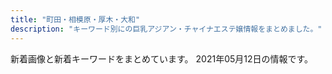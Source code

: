 ```yaml
---
title: "町田・相模原・厚木・大和"
description: "キーワード別にの巨乳アジアン・チャイナエステ嬢情報をまとめました。"
---
```


新着画像と新着キーワードをまとめています。
2021年05月12日の情報です。

<DmmAffiliateIns />
<KeywordTable
  shops={
    [
    {
        "station": "\u672c\u539a\u6728\u99c5\u5317\u53e3",
        "img_links": [
            "http://dorami-jp.work/uploads/210510/1-210510092341450.jpg",
            "http://dorami-jp.work/uploads/210315/1-210315101326118.jpg",
            "http://dorami-jp.work/static/picture/home.png",
            "http://dorami-jp.work/static/picture/sys1.png",
            "http://dorami-jp.work/static/picture/ac1.jpg",
            "http://dorami-jp.work/static/picture/esthe2.jpg",
            "http://dorami-jp.work/static/picture/footer-l.png",
            "http://dorami-jp.work/uploads/201212/1-201212100RL28.jpg",
            "http://dorami-jp.work/static/picture/info_t.png",
            "http://dorami-jp.work/static/picture/ac2.jpg",
            "http://dorami-jp.work/uploads/210507/1-21050F94R0G8.jpg",
            "http://dorami-jp.work/uploads/201212/1-201212100Q2220.jpg",
            "http://dorami-jp.work/static/picture/staff_t.png",
            "http://dorami-jp.work/static/picture/footer-r.png",
            "http://dorami-jp.work/uploads/210329/1-21032912593a27.jpg",
            "http://dorami-jp.work/static/picture/main1.jpg",
            "http://dorami-jp.work/static/picture/staff.png",
            "http://dorami-jp.work/uploads/210213/1-21021312211V96.jpg",
            "http://dorami-jp.work/static/picture/esthe3.jpg",
            "http://dorami-jp.work/uploads/201212/1-201212100Ja10.jpg",
            "http://dorami-jp.work/static/picture/esthe1.jpg"
        ],
        "keywords": {},
        "url": "http://dorami-jp.work/",
        "name": "dorami"
    },
    {
        "keywords": {
            "C": 7
        },
        "img_links": [
            "http://aes-mens.com/img/paypay.png",
            "http://aes-mens.com/pic/topimg1.jpg",
            "http://aes-mens.com/img/ttl_concept.png",
            "http://aes-mens.com/img/mainft.jpg",
            "http://aes-mens.com/scdl/staff/10101.jpg",
            "http://aes-mens.com/img/foot.jpg",
            "http://aes-mens.com/scdl/staff/10111.jpg",
            "http://aes-mens.com/img/conmsg.png",
            "http://aes-mens.com/pic/topimg2.jpg",
            "http://aes-mens.com/pic/head.jpg",
            "http://aes-mens.com/scdl/staff/10121.jpg",
            "http://aes-mens.com/img/ttl_staff.png",
            "http://aes-mens.com/pic/topimg3.jpg"
        ],
        "station": "\u76f8\u6a21\u5927\u91ce\u99c5\u6771\u53e3",
        "name": "\u5c0f\u60aa\u9b54\u30bb\u30e9\u30d4\u30fc",
        "url": "http://aes-mens.com/"
    },
    {
        "name": "\u591c\u6765\u9999",
        "img_links": [
            "http://t-rose.work/img/ka1.jpg",
            "http://t-rose.work/images/news.jpg",
            "http://t-rose.work/images/tg.jpg",
            "http://t-rose.work/images/int2.png",
            "http://t-rose.work/images/up.png",
            "http://t-rose.work/images/sys.png",
            "http://t-rose.work/images/rec1.jpg",
            "http://t-rose.work/images/rec2.png",
            "http://t-rose.work/staff/nana.jpg",
            "http://t-rose.work/images/int1.png",
            "http://t-rose.work/img/eri1.jpg",
            "http://t-rose.work/staff/eri.jpg",
            "http://t-rose.work/images/staff_t.jpg",
            "http://t-rose.work/staff/mimi.jpg",
            "http://t-rose.work/staff/yuri.jpg",
            "http://t-rose.work/images/interior_t.jpg",
            "http://t-rose.work/img/mimi1.jpg",
            "http://t-rose.work/img/yuri1.jpg",
            "http://t-rose.work/staff/ka.jpg",
            "http://t-rose.work/img/nana1.jpg",
            "http://t-rose.work/images/head.jpg"
        ],
        "keywords": {},
        "url": "http://t-rose.work/",
        "station": "\u76f8\u6a21\u5927\u91ce\u99c5\u5317\u53e3"
    },
    {
        "keywords": {
            "87": 1,
            "86": 3,
            "E": 4,
            "89": 1,
            "D": 1
        },
        "station": "\u672c\u539a\u6728\u99c5\u5317\u53e3",
        "name": "\u661f\u306e\u7a7a",
        "url": "http://starrysky.ebb.jp/",
        "img_links": [
            "http://starrysky.ebb.jp/1-1Z22G61510229.jpg",
            "http://starrysky.ebb.jp/1-1Z22G61430623.jpg",
            "http://starrysky.ebb.jp/1-1Z22G61421M9.jpg",
            "http://starrysky.ebb.jp/1-1Z22G6095Y93.jpg",
            "http://starrysky.ebb.jp/s3.jpg",
            "http://starrysky.ebb.jp/news_bj3.jpg",
            "http://starrysky.ebb.jp/s_news.jpg",
            "http://starrysky.ebb.jp/news_bj1.jpg",
            "http://starrysky.ebb.jp/top.jpg",
            "http://starrysky.ebb.jp/info.jpg",
            "http://starrysky.ebb.jp/s_staff.png",
            "http://starrysky.ebb.jp/1.jpg",
            "http://starrysky.ebb.jp/1-1Z22G60923956.jpg",
            "http://starrysky.ebb.jp/1-1Z62614493c92.jpg",
            "http://starrysky.ebb.jp/s1.jpg",
            "http://starrysky.ebb.jp/1-1Z22G6112QR.jpg"
        ]
    },
    {
        "img_links": [
            "http://yoshiko.jpest.net/uploads//sites/13/2020/08/1597221072-mobile.png",
            "http://yoshiko.jpest.net/uploads//sites/13/2020/10/1603068785-1.jpg",
            "http://yoshiko.jpest.net/uploads//sites/13/2020/08/lami.jpg",
            "http://yoshiko.jpest.net/uploads//sites/13/2020/08/g1.jpg",
            "http://yoshiko.jpest.net/uploads//sites/13/2020/08/g6.jpg",
            "http://yoshiko.jpest.net/uploads//sites/13/2020/08/yuki.jpg",
            "http://yoshiko.jpest.net/uploads//sites/13/2020/10/1603075746-1.jpg",
            "http://yoshiko.jpest.net/uploads//sites/13/2020/10/1602825649-g22.jpg",
            "http://yoshiko.jpest.net/uploads//sites/13/2020/08/tite-staff.jpg",
            "http://yoshiko.jpest.net/uploads//sites/13/2020/08/news03.png",
            "http://yoshiko.jpest.net/uploads//sites/13/2020/08/r1.jpg",
            "http://yoshiko.jpest.net/uploads//sites/13/2020/08/r3.jpg",
            "http://yoshiko.jpest.net/uploads//sites/13/2020/08/laola.jpg",
            "http://yoshiko.jpest.net/uploads//sites/13/2020/08/news01.png",
            "http://yoshiko.jpest.net/uploads//sites/13/2020/08/r2.jpg",
            "http://yoshiko.jpest.net/uploads//sites/13/2020/08/r4.jpg",
            "http://yoshiko.jpest.net/uploads//sites/13/2020/08/lina.jpg",
            "http://yoshiko.jpest.net/uploads//sites/13/2020/08/bj_03.jpg",
            "http://yoshiko.jpest.net/uploads//sites/13/2020/08/g5.jpg",
            "http://yoshiko.jpest.net/uploads//sites/13/2020/08/1604303247-top.jpg",
            "http://yoshiko.jpest.net/uploads//sites/13/2020/08/1604303415-top.jpg"
        ],
        "url": "http://yoshiko.jpest.net/",
        "keywords": {},
        "name": "\u5409\u597d",
        "station": "JR\u6df5\u91ce\u8fba\u99c5\u5357\u53e3"
    },
    {
        "img_links": [
            "http://biretuip.xyz/static/picture/staff_t.png",
            "http://biretuip.xyz/static/picture/ac1.jpg",
            "http://biretuip.xyz/uploads/201109/1-201109134AB46.jpg",
            "http://biretuip.xyz/uploads/201109/1-201109134H31D.jpg",
            "http://biretuip.xyz/static/picture/esthe2.jpg",
            "http://biretuip.xyz/static/picture/main1.jpg",
            "http://biretuip.xyz/static/picture/home.png",
            "http://biretuip.xyz/uploads/210430/1-210430125029555.jpg",
            "http://biretuip.xyz/static/picture/footer-l.png",
            "http://biretuip.xyz/uploads/210430/1-21043012563KX.jpg",
            "http://biretuip.xyz/static/picture/info_t.png",
            "http://biretuip.xyz/static/picture/staff.png",
            "http://biretuip.xyz/static/picture/footer-r.png",
            "http://biretuip.xyz/static/picture/sys1.png",
            "http://biretuip.xyz/static/picture/esthe1.jpg",
            "http://biretuip.xyz/uploads/201109/1-201109134G0153.jpg",
            "http://biretuip.xyz/static/picture/esthe3.jpg"
        ],
        "name": "Lucky",
        "keywords": {},
        "station": "\u672c\u539a\u6728\u99c5\u5317\u53e3",
        "url": "http://biretuip.xyz/"
    },
    {
        "img_links": [
            "http://shizukachan.work/uploads/210113/1-2101130U955E4.jpg",
            "http://shizukachan.work/uploads/210327/1-21032G01S6322.jpg",
            "http://shizukachan.work/picture/info.jpg",
            "http://shizukachan.work/uploads/210104/1-2101041HQ5144.jpg",
            "http://shizukachan.work/uploads/201116/1-20111613123G45.jpg",
            "http://shizukachan.work/picture/s_news.jpg",
            "http://shizukachan.work/uploads/201116/1-201116131245247.jpg",
            "http://shizukachan.work/uploads/201116/1-2011161311591A.jpg",
            "http://shizukachan.work/picture/news_bj1.jpg",
            "http://shizukachan.work/uploads/201218/1-20121Q55215214.jpg",
            "http://shizukachan.work/uploads/201218/1-20121Q55235W4.jpg",
            "http://shizukachan.work/uploads/210113/1-2101130Z012A0.jpg",
            "http://shizukachan.work/picture/news_bj3.jpg",
            "http://shizukachan.work/picture/s3.jpg",
            "http://shizukachan.work/uploads/210424/1-21042412424Wc.jpg",
            "http://shizukachan.work/uploads/210424/1-2104241242591H.jpg",
            "http://shizukachan.work/picture/s_staff.png",
            "http://shizukachan.work/uploads/201218/1-20121Q55311a8.jpg",
            "http://shizukachan.work/picture/ac1.jpg",
            "http://shizukachan.work/picture/top.jpg",
            "http://shizukachan.work/uploads/210424/1-21042412423RD.jpg",
            "http://shizukachan.work/uploads/210113/1-2101130Z003120.jpg",
            "http://shizukachan.work/picture/s1.jpg",
            "http://shizukachan.work/picture/ac2.jpg"
        ],
        "station": "\u672c\u539a\u6728\u99c5\u5317\u53e3",
        "keywords": {
            "E": 13,
            "89": 12
        },
        "name": "\u3057\u305a\u304b\u3061\u3083\u3093",
        "url": "http://shizukachan.work/"
    },
    {
        "name": "For you",
        "img_links": [
            "http://www.k-koen.work/images/koko_200x40.png",
            "http://www.k-koen.work/img/koko1.jpg",
            "http://www.k-koen.work/sp/img/risa1.jpg",
            "http://www.k-koen.work/sp/images/ac1.jpg",
            "http://www.k-koen.work/img/maya1.jpg",
            "http://www.k-koen.work/sp/staff/koko.jpg",
            "http://www.k-koen.work/staff/yuyu.jpg",
            "http://www.k-koen.work/images/menu/staff.png",
            "http://www.k-koen.work/staff/koko.jpg",
            "http://www.k-koen.work/sp/staff/lala.jpg",
            "http://www.k-koen.work/img/lala2.jpg",
            "http://www.k-koen.work/sp/img/yuyu1.jpg",
            "http://www.k-koen.work/sp/img/lala2.jpg",
            "http://www.k-koen.work/images/sys1.jpg",
            "http://www.k-koen.work/images/right.png",
            "http://www.k-koen.work/sp/staff/emi.jpg",
            "http://www.k-koen.work/sp/menu/top.png",
            "http://www.k-koen.work/sp/images/tel.jpg",
            "http://www.k-koen.work/sp/img/ai1.jpg",
            "http://www.k-koen.work/sp/img/maya1.jpg",
            "http://www.k-koen.work/images/staff_t.jpg",
            "http://www.k-koen.work/sp/img/emi1.jpg",
            "http://www.k-koen.work/images/tg.jpg",
            "http://www.k-koen.work/images/int1.jpg",
            "http://www.k-koen.work/sp/img/lala1.jpg",
            "http://www.k-koen.work/sp/images/bg.png",
            "http://www.k-koen.work/sp/images/rec.jpg",
            "http://www.k-koen.work/sp/images/sys2.jpg",
            "http://www.k-koen.work/images/interior_t.jpg",
            "http://www.k-koen.work/sp/images/news.jpg",
            "http://www.k-koen.work/sp/staff/maya.jpg",
            "http://www.k-koen.work/images/tel.png",
            "http://www.k-koen.work/sp/images/footer.png",
            "http://www.k-koen.work/sp/images/staff_t.jpg",
            "http://www.k-koen.work/staff/risa.jpg",
            "http://www.k-koen.work/images/rec.jpg",
            "http://www.k-koen.work/sp/menu/interior.png",
            "http://www.k-koen.work/sp/images/int2.jpg",
            "http://www.k-koen.work/sp/menu/staff.png",
            "http://www.k-koen.work/images/int2.png",
            "http://www.k-koen.work/img/yuyu1.jpg",
            "http://www.k-koen.work/staff/lala.jpg",
            "http://www.k-koen.work/sp/images/koko_200x40.png",
            "http://www.k-koen.work/sp/img/koko1.jpg",
            "http://www.k-koen.work/images/menu/top.png",
            "http://www.k-koen.work/sp/images/interior_t.jpg",
            "http://www.k-koen.work/images/menu/interior.png",
            "http://www.k-koen.work/sp/images/int1.jpg",
            "http://www.k-koen.work/images/news.jpg",
            "http://www.k-koen.work/img/lala1.jpg",
            "http://www.k-koen.work/sp/staff/kaori.jpg",
            "http://www.k-koen.work/staff/kaori.jpg",
            "http://www.k-koen.work/sp/staff/ai.jpg",
            "http://www.k-koen.work/staff/ai.jpg",
            "http://www.k-koen.work/sp/images/topgirl.jpg",
            "http://www.k-koen.work/img/risa1.jpg",
            "http://www.k-koen.work/images/sm.jpg",
            "http://www.k-koen.work/img/ai1.jpg",
            "http://www.k-koen.work/staff/emi.jpg",
            "http://www.k-koen.work/sp/images/newsb.png",
            "http://www.k-koen.work/sp/staff/yuyu.jpg",
            "http://www.k-koen.work/images/time.jpg",
            "http://www.k-koen.work/img/kaori1.jpg",
            "http://www.k-koen.work/sp/staff/risa.jpg",
            "http://www.k-koen.work/img/emi1.jpg",
            "http://www.k-koen.work/images/sys2.png",
            "http://www.k-koen.work/sp/images/head.jpg",
            "http://www.k-koen.work/staff/maya.jpg",
            "http://www.k-koen.work/sp/img/kaori1.jpg",
            "http://www.k-koen.work/sp/images/sys1.jpg"
        ],
        "url": "http://www.k-koen.work/",
        "keywords": {},
        "station": "JR\u6a4b\u672c\u99c5\u5317\u53e3"
    },
    {
        "name": "\u30e6\u30ea\u30ab",
        "station": "\u5c0f\u7530\u6025\u76f8\u6a21\u539f\u99c5\u5357\u53e3",
        "img_links": [
            "http://wuraralu.xyz/static/picture/room3.jpg",
            "http://wuraralu.xyz/static/picture/room1.jpg",
            "http://wuraralu.xyz/static/picture/s3.jpg",
            "http://wuraralu.xyz/uploads/210419/1-210419161230J4.jpg",
            "http://wuraralu.xyz/uploads/210419/1-210419161210I4.jpg",
            "http://wuraralu.xyz/uploads/210419/1-2104191613213I.jpg",
            "http://wuraralu.xyz/static/picture/s_staff.png",
            "http://wuraralu.xyz/static/picture/room2.jpg",
            "http://wuraralu.xyz/static/picture/s1.jpg",
            "http://wuraralu.xyz/static/picture/room4.jpg",
            "http://wuraralu.xyz/static/picture/top.png",
            "http://wuraralu.xyz/static/picture/mobile.jpg",
            "http://wuraralu.xyz/static/picture/news.png"
        ],
        "url": "http://wuraralu.xyz/",
        "keywords": {}
    },
    {
        "img_links": [
            "http://sagamiono.net/staffPhoto/s20210114023117.jpg",
            "http://sagamiono.net/images/gallery/02.jpg",
            "http://sagamiono.net/images/slider/01.jpg",
            "http://sagamiono.net/images/gallery/03.jpg",
            "http://sagamiono.net/staffPhoto/b20210114023130.jpg",
            "http://sagamiono.net/staffPhoto/s20210114023151.jpg",
            "http://sagamiono.net/images/gallery/01.jpg",
            "http://sagamiono.net/images/showFrame.png",
            "http://sagamiono.net/staffPhoto/b20210114023233.jpg",
            "http://sagamiono.net/images/gallery/04.jpg",
            "http://sagamiono.net/staffPhoto/b20210114023151.jpg",
            "http://sagamiono.net/images/slider/03.jpg",
            "http://sagamiono.net/staffPhoto/b20210318163535.jpg",
            "http://sagamiono.net/staffPhoto/b20210114023211.jpg",
            "http://sagamiono.net/staffPhoto/b20210114023244.jpg",
            "http://sagamiono.net/uploadfiles/images/08.jpg",
            "http://sagamiono.net/images/slider/04.jpg",
            "http://sagamiono.net/staffPhoto/b20210114023057.jpg",
            "http://sagamiono.net/staffPhoto/b20210114023255.jpg",
            "http://sagamiono.net/staffPhoto/s20210114023211.jpg",
            "http://sagamiono.net/staffPhoto/s20210318163535.jpg",
            "http://sagamiono.net/staffPhoto/s20210114023057.jpg",
            "http://sagamiono.net/staffPhoto/s20210114023233.jpg",
            "http://sagamiono.net/staffPhoto/s20210114023244.jpg",
            "http://sagamiono.net/images/mobile.jpg",
            "http://sagamiono.net/images/returnBtn.png",
            "http://sagamiono.net/staffPhoto/b20210114023117.jpg",
            "http://sagamiono.net/uploadfiles/Image/campaignSagamionoNetHaru.jpg",
            "http://sagamiono.net/staffPhoto/s20210114023255.jpg",
            "http://sagamiono.net/uploadfiles/images/052.jpg",
            "http://sagamiono.net/images/slider/02.jpg",
            "http://sagamiono.net/staffPhoto/s20210114023130.jpg"
        ],
        "name": "\u30b3\u30b9\u30e2\u30b9",
        "keywords": {
            "82": 1,
            "92": 1,
            "88": 2,
            "D": 1,
            "84": 1,
            "91": 1,
            "90": 3,
            "\u30bb\u30af\u30b7\u30fc": 134
        },
        "url": "http://sagamiono.net/",
        "station": "\u76f8\u6a21\u5927\u91ce\u99c5\u5317\u53e3"
    },
    {
        "img_links": [
            "http://massage-est.info/images/cg10.jpg",
            "http://massage-est.info/images/cg05.jpg",
            "http://massage-est.info/images/head.jpg",
            "http://massage-est.info/images/fla.jpg",
            "http://massage-est.info/images/cg06.jpg",
            "http://massage-est.info/images/cg03.jpg",
            "http://massage-est.info/images/tit3.jpg",
            "http://massage-est.info/images/tit2.jpg",
            "http://massage-est.info/images/cg08.jpg",
            "http://massage-est.info/images/cg07.jpg",
            "http://massage-est.info/images/tit5.jpg",
            "http://massage-est.info/images/tit1.jpg",
            "http://massage-est.info/images/no.png",
            "http://massage-est.info/images/cg04.jpg",
            "http://massage-est.info/images/line.png",
            "http://massage-est.info/images/tit4.jpg"
        ],
        "name": "\u685c\u6843-\u3055\u304f\u3089\u3093\u307c-",
        "keywords": {
            "D": 14,
            "86": 14
        },
        "url": "http://massage-est.info/",
        "station": "\u5927\u548c\u99c5\u5357\u53e3"
    },
    {
        "station": "\u672c\u539a\u6728\u99c5\u5357\u53e3",
        "url": "https://elina.estjp.info/",
        "img_links": [
            "https://elina.estjp.info/images/call.png",
            "https://elina.estjp.info/css/m-top04.jpg",
            "https://elina.estjp.info/css/staff/staff01.jpg",
            "https://elina.estjp.info/css/cam01.jpg",
            "https://elina.estjp.info/css/staff/staff03.jpg",
            "https://elina.estjp.info/css/m-head.jpg",
            "https://elina.estjp.info/css/staff/staff02.jpg"
        ],
        "name": "Elina \uff5e\u30a8\u30ea\u30ca\uff5e",
        "keywords": {
            "90": 1,
            "D": 1,
            "92": 2,
            "E": 2
        }
    },
    {
        "name": "Tiara",
        "url": "http://hitlyiopm.xyz/",
        "station": "\u5c0f\u7530\u6025\u76f8\u6a21\u539f\u99c5\u5357\u53e3",
        "img_links": [
            "http://hitlyiopm.xyz/picture/m-head01.jpg",
            "http://hitlyiopm.xyz/picture/c-01.jpg",
            "http://hitlyiopm.xyz/uploads/201021/1-20102112353H51.jpg",
            "http://hitlyiopm.xyz/uploads/201021/1-20102112344O57.jpg",
            "http://hitlyiopm.xyz/picture/m-top02.jpg",
            "http://hitlyiopm.xyz/uploads/210215/1-2102150AJ5306.jpg",
            "http://hitlyiopm.xyz/picture/nav-006.jpg",
            "http://hitlyiopm.xyz/uploads/201021/1-201021123520249.jpg",
            "http://hitlyiopm.xyz/uploads/201021/1-2010211235033D.jpg",
            "http://hitlyiopm.xyz/picture/nav-004.jpg",
            "http://hitlyiopm.xyz/picture/m-top03.jpg",
            "http://hitlyiopm.xyz/picture/nav-001.jpg",
            "http://hitlyiopm.xyz/uploads/201226/1-201226151234C4.jpg",
            "http://hitlyiopm.xyz/picture/m-top05.jpg",
            "http://hitlyiopm.xyz/picture/nav-005.jpg",
            "http://hitlyiopm.xyz/picture/nav-003.jpg",
            "http://hitlyiopm.xyz/picture/nav-002.jpg"
        ],
        "keywords": {
            "89": 5,
            "D": 6,
            "86": 1
        }
    },
    {
        "station": "\u753a\u7530\u99c5",
        "url": "https://rin-relax.com/",
        "name": "\u7652\u3057\u306e\u68ee",
        "keywords": {
            "D": 17,
            "E": 7
        },
        "img_links": [
            "https://rin-relax.com/wp-content/uploads/2021/02/187654iyashi.jpg",
            "https://rin-relax.com/wp-content/themes/este/img/top-img01b.png",
            "https://rin-relax.com/wp-content/uploads/2021/03/8976215iyashi.jpg",
            "https://rin-relax.com/wp-content/themes/este/img/top-img02a.png",
            "https://rin-relax.com/wp-content/themes/este/img/top-img01a.png",
            "https://rin-relax.com/wp-content/themes/este/img/12.jpg",
            "https://rin-relax.com/wp-content/themes/este/img/top-img01.png",
            "https://rin-relax.com/wp-content/themes/este/img/13.jpg",
            "https://rin-relax.com/wp-content/themes/este/img/tel_footer.png",
            "https://rin-relax.com/wp-content/themes/este/img/14.jpg",
            "https://rin-relax.com/wp-content/themes/este/img/11.jpg",
            "https://rin-relax.com/wp-content/uploads/2021/02/21iyashi.jpg",
            "https://rin-relax.com/wp-content/themes/este/img/tel_header.png",
            "https://rin-relax.com/wp-content/uploads/2021/03/897631iyashi.jpg",
            "https://rin-relax.com/wp-content/themes/este/img/top-img03.png",
            "https://rin-relax.com/wp-content/themes/este/img/call.png",
            "https://rin-relax.com/wp-content/uploads/2021/04/897261iyashi.jpg",
            "https://rin-relax.com/wp-content/uploads/2021/02/87654iyashi.jpg",
            "https://rin-relax.com/wp-content/uploads/2021/02/908765789iyashi.jpg"
        ]
    },
    {
        "name": "\u30d4\u30e5\u30a2\u30cf\u30fc\u30c8",
        "station": "\u672c\u539a\u6728\u99c5\u6771\u53e3",
        "keywords": {},
        "img_links": [
            "http://www.crossi.xyz/uploads/201102/1-201102150J3926.jpg",
            "http://www.crossi.xyz/uploads/200612/1-200612160U52W.jpg",
            "http://www.crossi.xyz/uploads/190925/1-1Z9251500315P.jpg",
            "http://www.crossi.xyz/uploads/200907/1-200ZG41P4318.jpg",
            "http://www.crossi.xyz/uploads/210325/1-210325125I5218.jpg",
            "http://www.crossi.xyz/uploads/201202/1-201202124950B1.jpg",
            "http://www.crossi.xyz/uploads/191016/1-191016134K2213.jpg",
            "http://www.crossi.xyz/uploads/201228/1-20122Q41943338.jpg",
            "http://www.crossi.xyz/uploads/200706/1-200F6134600642.jpg",
            "http://www.crossi.xyz/uploads/200907/1-200ZG41K4546.jpg",
            "http://www.crossi.xyz/uploads/201127/1-20112G53913193.jpg",
            "http://www.crossi.xyz/templets/default/picture/news.jpg",
            "http://www.crossi.xyz/uploads/200612/1-200612160S0B8.jpg",
            "http://www.crossi.xyz/templets/default/picture/staff_t.jpg",
            "http://www.crossi.xyz/uploads/200529/1-2005291A551629.jpg",
            "http://www.crossi.xyz/uploads/allimg/180731/1-1PI1145244194.jpg",
            "http://www.crossi.xyz/uploads/210111/1-2101111429551G.jpg",
            "http://www.crossi.xyz/uploads/200403/1-200403124533327.jpg",
            "http://www.crossi.xyz/uploads/200403/1-200403124524956.jpg",
            "http://www.crossi.xyz/uploads/200706/1-200F613453VR.jpg",
            "http://www.crossi.xyz/uploads/201102/1-201102150K9453.jpg",
            "http://www.crossi.xyz/uploads/191217/1-19121F95615334.jpg",
            "http://www.crossi.xyz/uploads/210111/1-210111143025433.jpg",
            "http://www.crossi.xyz/templets/default/picture/int1.png",
            "http://www.crossi.xyz/uploads/191122/1-191122162430591.jpg",
            "http://www.crossi.xyz/uploads/180906/1-1PZ60934021N.jpg",
            "http://www.crossi.xyz/uploads/201127/1-20112G53930U0.jpg",
            "http://www.crossi.xyz/uploads/200529/1-2005291A543193.jpg",
            "http://www.crossi.xyz/uploads/190920/1-1Z920134U1939.jpg",
            "http://www.crossi.xyz/templets/default/picture/interior_t.jpg",
            "http://www.crossi.xyz/uploads/210325/1-210325125H1R5.jpg",
            "http://www.crossi.xyz/uploads/191217/1-19121F95I5240.jpg",
            "http://www.crossi.xyz/templets/default/picture/tt.jpg",
            "http://www.crossi.xyz/uploads/allimg/180801/1-1PP1091925J2.jpg",
            "http://www.crossi.xyz/uploads/201228/1-20122Q4191LP.jpg",
            "http://www.crossi.xyz/uploads/191106/1-191106100051532.jpg",
            "http://www.crossi.xyz/uploads/190920/1-1Z920134SY60.jpg",
            "http://www.crossi.xyz/uploads/180905/1-1PZ515095RN.jpg",
            "http://www.crossi.xyz/uploads/201202/1-201202124933147.jpg",
            "http://www.crossi.xyz/uploads/190925/1-1Z925145924H3.jpg",
            "http://www.crossi.xyz/templets/default/picture/rec1.png"
        ],
        "url": "http://www.crossi.xyz/"
    },
    {
        "name": "\u30b5\u30af\u30e9",
        "img_links": [
            "http://sakura-relax.work/img/s6.jpg",
            "http://sakura-relax.work/sp/img/st10.jpg",
            "http://sakura-relax.work/img/kan.jpg",
            "http://sakura-relax.work/img/s00.jpg",
            "http://sakura-relax.work/sp/img/kan.jpg",
            "http://sakura-relax.work/sp/img/st6.jpg",
            "http://sakura-relax.work/sp/img/p12.jpg",
            "http://sakura-relax.work/sp/img/st12.jpg",
            "http://sakura-relax.work/sp/img/t-a.jpg",
            "http://sakura-relax.work/sp/img/st02.jpg",
            "http://sakura-relax.work/img/st10.jpg",
            "http://sakura-relax.work/sp/img/t-r.jpg",
            "http://sakura-relax.work/sp/img/botton.jpg",
            "http://sakura-relax.work/img/st6.jpg",
            "http://sakura-relax.work/sp/img/pic.jpg",
            "http://sakura-relax.work/sp/img/p10.jpg",
            "http://sakura-relax.work/sp/img/st2.jpg",
            "http://sakura-relax.work/sp/img/xmas.png",
            "http://sakura-relax.work/img/bottom.png",
            "http://sakura-relax.work/sp/img/s00.jpg",
            "http://sakura-relax.work/img/xmas.png",
            "http://sakura-relax.work/img/s2.jpg",
            "http://sakura-relax.work/img/s000.jpg",
            "http://sakura-relax.work/sp/img/tel2.jpg",
            "http://sakura-relax.work/sp/img/time.jpg",
            "http://sakura-relax.work/sp/img/st11.jpg",
            "http://sakura-relax.work/sp/img/s000.jpg",
            "http://sakura-relax.work/sp/img/t-t.jpg",
            "http://sakura-relax.work/sp/img/add.jpg",
            "http://sakura-relax.work/sp/img/p6.jpg",
            "http://sakura-relax.work/img/st02.jpg",
            "http://sakura-relax.work/img/mo.png",
            "http://sakura-relax.work/sp/img/tel.jpg",
            "http://sakura-relax.work/img/st002.jpg",
            "http://sakura-relax.work/img/st12.jpg",
            "http://sakura-relax.work/img/s11.jpg",
            "http://sakura-relax.work/sp/img/t-s.jpg",
            "http://sakura-relax.work/sp/img/t-o.jpg",
            "http://sakura-relax.work/sp/img/tit.jpg",
            "http://sakura-relax.work/sp/img/info.jpg",
            "http://sakura-relax.work/img/s10.jpg",
            "http://sakura-relax.work/sp/img/sys.jpg",
            "http://sakura-relax.work/img/st2.jpg",
            "http://sakura-relax.work/sp/img/jk.jpg",
            "http://sakura-relax.work/sp/img/pc.jpg",
            "http://sakura-relax.work/img/s12.jpg",
            "http://sakura-relax.work/img/jk.jpg",
            "http://sakura-relax.work/sp/img/st002.jpg",
            "http://sakura-relax.work/img/head.png"
        ],
        "url": "http://sakura-relax.work/",
        "keywords": {
            "C": 7
        },
        "station": "\u5357\u6797\u9593\u99c5\u897f\u53e3"
    },
    {
        "name": "LEO\uff5e\u30ec\u30aa\uff5e",
        "keywords": {},
        "img_links": [
            "http://sh-leo.work/picture/a.png",
            "http://sh-leo.work/picture/fm5.png",
            "http://sh-leo.work/picture/s_1.jpg",
            "http://sh-leo.work/picture/p6_ct1.png",
            "http://sh-leo.work/picture/frameback.png",
            "http://sh-leo.work/picture/s_3.jpg",
            "http://sh-leo.work/picture/att.png",
            "http://sh-leo.work/picture/top_t8.png",
            "http://sh-leo.work/picture/faq_st1.png",
            "http://sh-leo.work/picture/top_t3.png",
            "http://sh-leo.work/picture/top_sin1.jpg",
            "http://sh-leo.work/picture/topimg3.jpg",
            "http://sh-leo.work/picture/shinphoto4.jpg",
            "http://sh-leo.work/picture/top_sin2.jpg",
            "http://sh-leo.work/picture/shinphoto1.jpg",
            "http://sh-leo.work/picture/faq_st2.png",
            "http://sh-leo.work/picture/fm3.png",
            "http://sh-leo.work/picture/s_4.jpg",
            "http://sh-leo.work/picture/shinphoto2.jpg",
            "http://sh-leo.work/picture/fm2.png",
            "http://sh-leo.work/picture/top_sin3.jpg",
            "http://sh-leo.work/picture/optionrev1.png",
            "http://sh-leo.work/picture/top_t1.png",
            "http://sh-leo.work/picture/top_t2.png",
            "http://sh-leo.work/picture/top_t4.png",
            "http://sh-leo.work/picture/q.png",
            "http://sh-leo.work/picture/fm6.png",
            "http://sh-leo.work/picture/p4_ct1.png",
            "http://sh-leo.work/picture/s_2.jpg",
            "http://sh-leo.work/picture/p3_ct1.png",
            "http://sh-leo.work/picture/top_pickback.png",
            "http://sh-leo.work/picture/top_t5.png",
            "http://sh-leo.work/picture/frames.png",
            "http://sh-leo.work/picture/topimg1.jpg",
            "http://sh-leo.work/picture/shinphoto3.jpg",
            "http://sh-leo.work/picture/p4_ct1_sub1.png",
            "http://sh-leo.work/picture/s_5.jpg",
            "http://sh-leo.work/picture/topimg2.jpg",
            "http://sh-leo.work/picture/camp20180713_2.png",
            "http://sh-leo.work/picture/fm1.png",
            "http://sh-leo.work/picture/age.png",
            "http://sh-leo.work/picture/fm4.png",
            "http://sh-leo.work/picture/p2_ct1.png"
        ],
        "url": "http://sh-leo.work/",
        "station": "\u5c0f\u7530\u6025\u76f8\u6a21\u539f\u99c5\u5357\u53e3"
    },
    {
        "keywords": {
            "C": 1,
            "90": 1,
            "86": 1,
            "E": 2,
            "85": 1,
            "D": 1
        },
        "img_links": [
            "http://koukoku.xyz/fujihana/css/nav/nav-006.jpg",
            "http://koukoku.xyz/fujihana/css/staff/staff03-a.jpg",
            "http://koukoku.xyz/fujihana/css/nav/nav-002.jpg",
            "http://koukoku.xyz/fujihana/css/staff/staff004.jpg",
            "http://koukoku.xyz/fujihana/css/m-head.jpg",
            "http://koukoku.xyz/fujihana/css/nav/nav-004.jpg",
            "http://koukoku.xyz/fujihana/images/call.png",
            "http://koukoku.xyz/fujihana/css/001.jpg",
            "http://koukoku.xyz/fujihana/css/m-top03.jpg",
            "http://koukoku.xyz/fujihana/css/m-top04.jpg",
            "http://koukoku.xyz/fujihana/css/staff/staff03.jpg",
            "http://koukoku.xyz/fujihana/css/staff/staff01.jpg",
            "http://koukoku.xyz/fujihana/css/staff/staff01-a.jpg",
            "http://koukoku.xyz/fujihana/css/nav/nav-001.jpg",
            "http://koukoku.xyz/fujihana/css/staff/staff002.jpg",
            "http://koukoku.xyz/fujihana/css/staff/staff002-a.jpg",
            "http://koukoku.xyz/fujihana/css/nav/nav-005.jpg",
            "http://koukoku.xyz/fujihana/css/m-top05.jpg",
            "http://koukoku.xyz/fujihana/css/staff/staff004-a.jpg",
            "http://koukoku.xyz/fujihana/css/m-top02.jpg",
            "http://koukoku.xyz/fujihana/css/nav/nav-003.jpg"
        ],
        "station": "JR\u76f8\u6a21\u539f\u99c5\u5357\u53e3",
        "url": "http://koukoku.xyz/fujihana/",
        "name": "\u3075\u3058\u306e\u306f\u306a"
    },
    {
        "img_links": [
            "http://aphrodite-est.net/img/fbb.jpg",
            "http://aphrodite-est.net/img/cg04.jpg",
            "http://aphrodite-est.net/img/fla1.jpg",
            "http://aphrodite-est.net/img/no.png",
            "http://aphrodite-est.net/img/cg05.jpg",
            "http://aphrodite-est.net/img/stat.jpg",
            "http://aphrodite-est.net/img/stal.jpg",
            "http://aphrodite-est.net/img/lint.jpg",
            "http://aphrodite-est.net/img/cg08.jpg",
            "http://aphrodite-est.net/img/acct.jpg",
            "http://aphrodite-est.net/img/lb1.jpg",
            "http://aphrodite-est.net/img/cg07.jpg",
            "http://aphrodite-est.net/img/cg06.jpg",
            "http://aphrodite-est.net/img/footer.jpg",
            "http://aphrodite-est.net/img/flb2.jpg",
            "http://aphrodite-est.net/img/cg10.jpg",
            "http://aphrodite-est.net/img/top.jpg",
            "http://aphrodite-est.net/img/cg01.jpg",
            "http://aphrodite-est.net/img/flb1.jpg",
            "http://aphrodite-est.net/img/fla3.jpg",
            "http://aphrodite-est.net/img/lb2.jpg",
            "http://aphrodite-est.net/img/fla4.jpg",
            "http://aphrodite-est.net/img/eve.jpg",
            "http://aphrodite-est.net/img/fla2.jpg",
            "http://aphrodite-est.net/link/menlog.jpg",
            "http://aphrodite-est.net/img/rect.jpg"
        ],
        "name": "\u96a0\u308c\u5bb6",
        "url": "http://aphrodite-est.net/",
        "keywords": {
            "D": 3,
            "E": 3,
            "86": 6
        },
        "station": "JR\u6df5\u91ce\u8fba\u99c5\u5317\u53e3"
    },
    {
        "keywords": {},
        "img_links": [
            "http://tuboan.xyz/_src/32794321/wechatimg164.jpg",
            "http://tuboan.xyz/_src/35851915/wechatimg307.jpg",
            "http://tuboan.xyz/_src/32794244/3_20190531100402371.jpg",
            "http://tuboan.xyz/_src/32794338/line1.png",
            "http://tuboan.xyz/_src/32794358/wechatimg148.jpg",
            "http://tuboan.xyz/_src/32794276/wechatimg177.jpg",
            "http://tuboan.xyz/_src/32794205/s_news.png",
            "http://tuboan.xyz/_src/32794250/line1.png",
            "http://tuboan.xyz/_src/32794214/end.jpg",
            "http://tuboan.xyz/_src/32794246/line1.png",
            "http://tuboan.xyz/_src/32794325/wechatimg162.jpg",
            "http://tuboan.xyz/_src/32794184/sign.png",
            "http://tuboan.xyz/_src/32794240/line1.png",
            "http://tuboan.xyz/_src/32876943/wechatimg179.jpg",
            "http://tuboan.xyz/_src/39443177/wechatimg76.jpg",
            "http://tuboan.xyz/_src/32794348/wechatimg164.jpg",
            "http://tuboan.xyz/_src/32794334/line1.png",
            "http://tuboan.xyz/_src/39443180/line1.png",
            "http://tuboan.xyz/_src/32794248/wechatimg131.jpg",
            "http://tuboan.xyz/_src/32794330/line1.png",
            "http://tuboan.xyz/_src/32876882/1_20190531100800502.jpg",
            "http://tuboan.xyz/_src/32846891/wechatimg134.jpg",
            "http://tuboan.xyz/_src/32794346/line1.png",
            "http://tuboan.xyz/_src/32794278/wechatimg178.jpg",
            "http://tuboan.xyz/_src/32794332/wechatimg134.jpg",
            "http://tuboan.xyz/_src/32794210/info.jpg",
            "http://tuboan.xyz/_src/32794361/wechatimg5740.jpg",
            "http://tuboan.xyz/_src/32794328/wechatimg131.jpg",
            "http://tuboan.xyz/_src/32794329/3_20190531100402371.jpg",
            "http://tuboan.xyz/_src/39443173/wechatimg76.jpg",
            "http://tuboan.xyz/_src/32794280/wechatimg176.jpg",
            "http://tuboan.xyz/_src/32794342/line1.png",
            "http://tuboan.xyz/_src/32794340/wechatimg162.jpg",
            "http://tuboan.xyz/_src/32794327/wechatimg134.jpg",
            "http://tuboan.xyz/_src/32794238/zi_staff.png",
            "http://tuboan.xyz/_src/35851913/wechatimg307.jpg",
            "http://tuboan.xyz/_src/35851941/line1.png",
            "http://tuboan.xyz/_src/32794324/wechatimg120.jpg",
            "http://tuboan.xyz/_src/32794350/line1.png",
            "http://tuboan.xyz/_src/32794320/wechatimg136_20190530165104204.jpg",
            "http://tuboan.xyz/_src/32794360/wechatimg5740.jpg",
            "http://tuboan.xyz/_src/32794336/wechatimg116_20190529213149608.jpg",
            "http://tuboan.xyz/_src/32794352/1_20190531100800502.jpg",
            "http://tuboan.xyz/_src/32794243/wechatimg136_20190530165104204.jpg",
            "http://tuboan.xyz/_src/32794344/wechatimg120.jpg",
            "http://tuboan.xyz/_src/32794322/wechatimg116_20190529213149608.jpg",
            "http://tuboan.xyz/_src/32794359/wechatimg148.jpg"
        ],
        "url": "http://tuboan.xyz/",
        "station": "\u672c\u539a\u6728\u99c5\u5317\u53e3",
        "name": "\u307b\u307b\u3048\u307f"
    },
    {
        "name": "\u3075\u308f\u3075\u308f",
        "keywords": {
            "\u4e73": 2,
            "\u5de8\u4e73": 2,
            "89": 1
        },
        "img_links": [
            "http://www.relax-fuwafuwa.cn/Public/Reception/picture/nei5.jpg",
            "http://www.relax-fuwafuwa.cn/Public/Reception/picture/s_staff.png",
            "http://www.relax-fuwafuwa.cn/Public/Reception/picture/nei3.jpg",
            "http://www.relax-fuwafuwa.cn/Public/Reception/picture/massage1.png",
            "http://www.relax-fuwafuwa.cn/Public/Reception/picture/staff1.jpg",
            "http://www.relax-fuwafuwa.cn/Public/Reception/picture/1.png",
            "http://www.relax-fuwafuwa.cn/ueditor/php/upload/image/20171213/1513161912109916.jpg",
            "http://www.relax-fuwafuwa.cn/Public/Reception/picture/nei_bj3.jpg",
            "http://www.relax-fuwafuwa.cn/Public/Reception/picture/2.png",
            "http://www.relax-fuwafuwa.cn/Public/Reception/picture/biaoti.jpg",
            "http://www.relax-fuwafuwa.cn/Public/Reception/picture/s_massage.png",
            "http://www.relax-fuwafuwa.cn/ueditor/php/upload/image/20210512/1620825451415316.jpeg",
            "http://www.relax-fuwafuwa.cn/Public/Reception/picture/top.png",
            "http://www.relax-fuwafuwa.cn/Public/Reception/picture/news.png"
        ],
        "station": "\u5c0f\u7530\u6025\u76f8\u6a21\u539f\u99c5\u5357\u53e3",
        "url": "http://www.relax-fuwafuwa.cn/"
    },
    {
        "url": "https://relax-yuran.xyz/",
        "keywords": {
            "\u30bb\u30af\u30b7\u30fc": 17,
            "C": 16
        },
        "img_links": [
            "http://6navi.info/link/esthelove88-31.jpg",
            "https://relax-yuran.xyz/images/s_link.png",
            "https://relax-yuran.xyz/images/st/st_.jpg",
            "https://relax-yuran.xyz/images/st/momo2.jpg",
            "https://relax-yuran.xyz/images/movie.jpg",
            "https://relax-yuran.xyz/images/st/shizuka.jpg",
            "https://relax-yuran.xyz/images/st/sakura.jpg",
            "https://relax-yuran.xyz/images/st/mimi.jpg",
            "https://relax-yuran.xyz/images/st/mei.jpg",
            "https://relax-yuran.xyz/images/room2.jpg",
            "https://relax-yuran.xyz/images/nbj2.png",
            "https://relax-yuran.xyz/images/girl-z1.jpg",
            "https://relax-yuran.xyz/images/s_staff.png",
            "http://6navi.info/link/walker88.jpg",
            "https://relax-yuran.xyz/images/girl-z2.jpg",
            "https://relax-yuran.xyz/images/room3.jpg",
            "https://relax-yuran.xyz/images/st/momo.jpg",
            "https://relax-yuran.xyz/images/top.png",
            "https://relax-yuran.xyz/images/st/kiki.jpg",
            "https://relax-yuran.xyz/images/pick.jpg",
            "https://relax-yuran.xyz/images/st/yuyu.jpg",
            "https://relax-yuran.xyz/images/mobile.jpg",
            "https://relax-yuran.xyz/images/st/kiki2.jpg",
            "https://relax-yuran.xyz/images/room1.jpg",
            "http://menlog.net/link/menlog8831.jpg"
        ],
        "station": "\u5357\u6797\u9593\u99c5\u897f\u53e3",
        "name": "Rose \uff5e\u30ed\u30fc\u30ba\uff5e"
    },
    {
        "keywords": {
            "88": 3,
            "86": 9,
            "G": 1,
            "89": 1,
            "D": 12
        },
        "name": "AGEHA \uff5e\u30a2\u30b2\u30cf\uff5e",
        "img_links": [
            "http://shegege.site/img/nav-006.png",
            "http://shegege.site/img/nav-001.png",
            "http://shegege.site/img/tel.png",
            "http://shegege.site/img/nav-004.png",
            "http://shegege.site/img/nav-003.png",
            "http://shegege.site/uploads/190909/1-1ZZ9151421512.jpg",
            "http://shegege.site/uploads/210305/1-2103051I911305.jpg",
            "http://shegege.site/uploads/210503/1-21050313454WX.jpg",
            "http://shegege.site/uploads/201128/1-20112Q01145319.jpg",
            "http://shegege.site/uploads/200602/1-20060211364K04.jpg",
            "http://shegege.site/uploads/191107/1-19110G5523cb.jpg",
            "http://shegege.site/img/nav-002.png",
            "http://shegege.site/uploads/allimg/200711/1-200G1103624.jpg",
            "http://shegege.site/uploads/210114/1-210114150150196.jpg",
            "http://shegege.site/uploads/200711/1-200G11036344J.jpg",
            "http://shegege.site/uploads/200520/1-2005200S91a39.jpg",
            "http://shegege.site/uploads/201224/1-20122412301I25.jpg",
            "http://shegege.site/uploads/200619/1-200619150304G2.jpg",
            "http://shegege.site/uploads/201218/1-20121Q25123912.jpg",
            "http://shegege.site/uploads/200325/1-200325131632G7.jpg",
            "http://shegege.site/img/nav-005.png"
        ],
        "station": "\u672c\u539a\u6728\u99c5\u5317\u53e3",
        "url": "http://shegege.site/"
    },
    {
        "name": "Sherry \uff5e\u30b7\u30a7\u30ea\u30fc\uff5e",
        "img_links": [
            "http://sherry.est888.com/css/nav/nav-006.png",
            "http://sherry.est888.com/css/nav/nav-003.png",
            "http://sherry.est888.com/css/head-change.jpg",
            "http://sherry.est888.com/css/nav/nav-005.png",
            "http://sherry.est888.com/css/osusume03.jpg",
            "http://sherry.est888.com/css/staff/staff03.jpg",
            "http://sherry.est888.com/css/staff/staff02.jpg",
            "http://sherry.est888.com/css/top03.jpg",
            "http://sherry.est888.com/css/staff/staff01.jpg",
            "http://sherry.est888.com/css/tel.png",
            "http://sherry.est888.com/css/nav/nav-002.png",
            "http://sherry.est888.com/css/nav/nav-001.png",
            "http://sherry.est888.com/css/nav/nav-004.png"
        ],
        "keywords": {
            "C": 1,
            "D": 2,
            "89": 1,
            "86": 1,
            "88": 1
        },
        "url": "http://sherry.est888.com/",
        "station": "\u5927\u548c\u99c5\u5357\u53e3"
    },
    {
        "img_links": [],
        "name": "\u30a2\u30ab\u30b9\u30ea\u30cf\u30a6\u30b9",
        "station": "\u672c\u539a\u6728\u99c5\u6771\u53e3",
        "url": "http://mai.abnavi.info/",
        "keywords": {}
    },
    {
        "station": "\u672c\u539a\u6728\u99c5\u5317\u53e3",
        "img_links": [
            "http://www.ainotenshi.esturl.com/files/007-02.jpg",
            "http://www.ainotenshi.esturl.com/images/barLink.png",
            "http://www.ainotenshi.esturl.com/files/001-02.jpg",
            "http://www.ainotenshi.esturl.com/files/005-03.jpg",
            "http://www.ainotenshi.esturl.com/images/barSystem.png",
            "http://www.ainotenshi.esturl.com/files/002-03.jpg",
            "http://www.ainotenshi.esturl.com/images/barSchedule.png",
            "http://www.ainotenshi.esturl.com/files/006.jpg",
            "http://www.ainotenshi.esturl.com/files/007.jpg",
            "http://www.ainotenshi.esturl.com/images/barRecruit.png",
            "http://www.ainotenshi.esturl.com/images/header.png",
            "http://www.ainotenshi.esturl.com/files/008-02.jpg",
            "http://www.ainotenshi.esturl.com/images/contentBottom.jpg",
            "http://www.ainotenshi.esturl.com/images/barAccess.png",
            "http://www.ainotenshi.esturl.com/images/concept.png",
            "http://www.ainotenshi.esturl.com/images/time.png",
            "http://www.ainotenshi.esturl.com/files/007-03.jpg",
            "http://www.ainotenshi.esturl.com/files/002.jpg",
            "http://www.ainotenshi.esturl.com/images/barProfile.png",
            "http://www.ainotenshi.esturl.com/files/004-03.jpg",
            "http://www.ainotenshi.esturl.com/files/005-02.jpg",
            "http://www.ainotenshi.esturl.com/files/003.jpg",
            "http://www.ainotenshi.esturl.com/files/008-03.jpg",
            "http://www.ainotenshi.esturl.com/files/001.jpg",
            "http://www.ainotenshi.esturl.com/files/003-02.jpg",
            "http://www.ainotenshi.esturl.com/files/003-03.jpg",
            "http://www.ainotenshi.esturl.com/images/backBtn.png",
            "http://www.ainotenshi.esturl.com/images/barTherapist.png",
            "http://www.ainotenshi.esturl.com/files/006-03.jpg",
            "http://www.ainotenshi.esturl.com/files/006-02.jpg",
            "http://www.ainotenshi.esturl.com/files/002-02.jpg",
            "http://www.ainotenshi.esturl.com/files/004.jpg",
            "http://www.ainotenshi.esturl.com/files/008.jpg",
            "http://www.ainotenshi.esturl.com/files/001-03.jpg",
            "http://www.ainotenshi.esturl.com/images/barProfileSche.png",
            "http://www.ainotenshi.esturl.com/files/005.jpg",
            "http://www.ainotenshi.esturl.com/images/btnTop.png",
            "http://www.ainotenshi.esturl.com/files/004-02.jpg"
        ],
        "keywords": {
            "D": 28,
            "88": 4,
            "87": 24,
            "85": 4,
            "C": 4
        },
        "url": "http://www.ainotenshi.esturl.com/",
        "name": "\u611b\u306e\u5929\u4f7f"
    },
    {
        "keywords": {
            "D": 8,
            "88": 2,
            "80": 6,
            "85": 8,
            "87": 10,
            "C": 31
        },
        "name": "Lucky Baby",
        "img_links": [
            "http://www.luckybaby.esturl.com/common/img/tel2.png",
            "http://www.luckybaby.esturl.com/files/003.jpg",
            "http://www.luckybaby.esturl.com/common/img/image3.jpg",
            "http://www.luckybaby.esturl.com/files/002.jpg",
            "http://www.luckybaby.esturl.com/files/001.jpg",
            "http://www.luckybaby.esturl.com/common/img/image2.jpg",
            "http://www.luckybaby.esturl.com/files/006.jpg",
            "http://www.luckybaby.esturl.com/files/004.jpg",
            "http://www.luckybaby.esturl.com/photo_news/upimg/14586606ea7516d378_0.jpg",
            "http://www.luckybaby.esturl.com/common/img/image1.jpg",
            "http://www.luckybaby.esturl.com/common/img/top_img001.png",
            "http://www.luckybaby.esturl.com/files/007.jpg",
            "http://www.luckybaby.esturl.com/files/005.jpg"
        ],
        "url": "http://www.luckybaby.esturl.com/",
        "station": "\u5927\u548c\u99c5\u5317\u53e3"
    },
    {
        "station": "\u5ea7\u9593\u99c5",
        "img_links": [
            "http://xn--vckg5a5c7c8c1czd.tokyo/images/girl5.png",
            "http://xn--vckg5a5c7c8c1czd.tokyo/images/fbb.jpg",
            "http://xn--vckg5a5c7c8c1czd.tokyo/images/head1.jpg",
            "http://xn--vckg5a5c7c8c1czd.tokyo/images/tit1.jpg",
            "http://xn--vckg5a5c7c8c1czd.tokyo/images/tit2.jpg",
            "http://xn--vckg5a5c7c8c1czd.tokyo/images/r02.jpg",
            "http://xn--vckg5a5c7c8c1czd.tokyo/images/r04.jpg",
            "http://xn--vckg5a5c7c8c1czd.tokyo/images/but5.png",
            "http://xn--vckg5a5c7c8c1czd.tokyo/images/tit6.jpg",
            "http://xn--vckg5a5c7c8c1czd.tokyo/images/girl2.png",
            "http://xn--vckg5a5c7c8c1czd.tokyo/images/tit3.jpg",
            "http://xn--vckg5a5c7c8c1czd.tokyo/images/girl9.png",
            "http://xn--vckg5a5c7c8c1czd.tokyo/images/but1.png",
            "http://xn--vckg5a5c7c8c1czd.tokyo/images/girl1.png",
            "http://xn--vckg5a5c7c8c1czd.tokyo/images/r03.jpg",
            "http://xn--vckg5a5c7c8c1czd.tokyo/images/but4.png",
            "http://xn--vckg5a5c7c8c1czd.tokyo/images/girl3.png",
            "http://xn--vckg5a5c7c8c1czd.tokyo/images/r01.jpg",
            "http://xn--vckg5a5c7c8c1czd.tokyo/images/but6.png",
            "http://xn--vckg5a5c7c8c1czd.tokyo/images/girl7.png",
            "http://xn--vckg5a5c7c8c1czd.tokyo/images/girl10.png",
            "http://xn--vckg5a5c7c8c1czd.tokyo/images/ftb.jpg",
            "http://xn--vckg5a5c7c8c1czd.tokyo/images/tit5.jpg",
            "http://xn--vckg5a5c7c8c1czd.tokyo/images/but2.png",
            "http://xn--vckg5a5c7c8c1czd.tokyo/images/girl8.png",
            "http://xn--vckg5a5c7c8c1czd.tokyo/images/but3.png",
            "http://xn--vckg5a5c7c8c1czd.tokyo/images/girl6.png"
        ],
        "keywords": {
            "D": 8,
            "86": 8
        },
        "url": "http://xn--vckg5a5c7c8c1czd.tokyo/",
        "name": "\u59eb -\u3072\u3081-"
    },
    {
        "name": "\u30d9\u30d3\u30fc",
        "keywords": {
            "\u5de8\u4e73": 1,
            "86": 4,
            "D": 9,
            "87": 5,
            "90": 1,
            "E": 1,
            "\u4e73": 1
        },
        "url": "http://www.baby.esjp.info/",
        "station": "\u76f8\u6a21\u5927\u91ce\u99c5\u5357\u53e3",
        "img_links": [
            "http://www.baby.esjp.info/images/infor.png",
            "http://www.baby.esjp.info/images/top.png",
            "http://www.baby.esjp.info/files/048-02.jpg",
            "http://www.baby.esjp.info/images/tit-infor.png",
            "http://www.baby.esjp.info/images/staff_line.png",
            "http://www.baby.esjp.info/images/shop/shop01.jpg",
            "http://www.baby.esjp.info/files/052-02.jpg",
            "http://www.baby.esjp.info/images/top_sche.png",
            "http://www.baby.esjp.info/files/051-02.jpg",
            "http://www.baby.esjp.info/images/girl-z2.jpg",
            "http://www.baby.esjp.info/files/038.jpg",
            "http://www.baby.esjp.info/images/bj3.png",
            "http://www.baby.esjp.info/files/045-02.jpg",
            "http://www.baby.esjp.info/files/054.jpg",
            "http://www.baby.esjp.info/files/050.jpg",
            "http://www.baby.esjp.info/files/054-02.jpg",
            "http://www.baby.esjp.info/files/047.jpg",
            "http://www.baby.esjp.info/files/047-02.jpg",
            "http://www.baby.esjp.info/files/048.jpg",
            "http://www.baby.esjp.info/files/045.jpg",
            "http://www.baby.esjp.info/images/girl-z1.jpg",
            "http://www.baby.esjp.info/files/053.jpg",
            "http://www.baby.esjp.info/images/shop/shop02.jpg",
            "http://www.baby.esjp.info/images/mobile.png",
            "http://www.baby.esjp.info/files/038-02.jpg",
            "http://www.baby.esjp.info/files/051.jpg",
            "http://www.baby.esjp.info/files/049-02.jpg",
            "http://www.baby.esjp.info/images/shop/shop03.jpg",
            "http://www.baby.esjp.info/images/link_line.png",
            "http://www.baby.esjp.info/files/049.jpg",
            "http://www.baby.esjp.info/files/050-02.jpg",
            "http://www.baby.esjp.info/files/052.jpg",
            "http://www.baby.esjp.info/files/053-02.jpg",
            "http://www.baby.esjp.info/images/shop/shop04.jpg"
        ]
    },
    {
        "station": "\u76f8\u6a21\u5927\u91ce\u99c5\u5357\u53e3",
        "name": "\u30b9\u30de\u30a4\u30eb",
        "keywords": {},
        "img_links": [
            "http://www.spun.work/img/maki1.jpg",
            "http://www.spun.work/images/staff_t.jpg",
            "http://www.spun.work/images/tel.jpg",
            "http://www.spun.work/images/ta.jpg",
            "http://www.spun.work/img/koko1.jpg",
            "http://www.spun.work/images/head.jpg",
            "http://www.spun.work/images/info.png",
            "http://www.spun.work/images/interior_t.jpg",
            "http://www.spun.work/images/2.jpg",
            "http://www.spun.work/images/int1.png",
            "http://www.spun.work/images/1.jpg",
            "http://www.spun.work/images/sys1.png",
            "http://www.spun.work/images/mobile.jpg",
            "http://www.spun.work/img/haruko1.jpg",
            "http://www.spun.work/img/raki1.jpg",
            "http://www.spun.work/img/yuki1.jpg",
            "http://www.spun.work/images/4.jpg",
            "http://www.spun.work/images/sys2.png",
            "http://www.spun.work/images/5.jpg",
            "http://www.spun.work/images/6.jpg",
            "http://www.spun.work/images/int2.png",
            "http://www.spun.work/images/line.png",
            "http://www.spun.work/img/mari1.jpg",
            "http://www.spun.work/images/news.png",
            "http://www.spun.work/images/7.jpg"
        ],
        "url": "http://www.spun.work/"
    },
    {
        "station": "JR\u6a4b\u672c\u99c5\u5317\u53e3",
        "name": "\u30ab\u30a8\u30eb\u306e\u5bb6",
        "url": "https://hm705.jpn.cm/",
        "keywords": {},
        "img_links": [
            "https://hm705.jpn.cm/images/info1.jpg",
            "https://hm705.jpn.cm/images/top.jpg",
            "https://hm705.jpn.cm/images/s_blogger.jpg",
            "https://hm705.jpn.cm/images/s_staff.jpg",
            "https://hm705.jpn.cm/photos/sites/37/2020/01/2020012609400388.jpg",
            "https://hm705.jpn.cm/images/s_link.jpg",
            "https://hm705.jpn.cm/images/blogger.jpg",
            "https://hm705.jpn.cm/photos/sites/37/2020/12/2020120203142783.jpg",
            "https://hm705.jpn.cm/images/mobile.jpg",
            "https://hm705.jpn.cm/images/dian.jpg",
            "https://hm705.jpn.cm/photos/sites/37/2018/06/2018061903375846.jpg",
            "https://hm705.jpn.cm/images/s.jpg",
            "https://hm705.jpn.cm/images/end.png",
            "https://hm705.jpn.cm/images/ac1.jpg"
        ]
    },
    {
        "img_links": [
            "http://ichijiku.work/static/picture/sp-qizu.png",
            "http://ichijiku.work/uploads/210424/1-210424151310C5.jpg",
            "http://ichijiku.work/static/picture/nav01.png",
            "http://ichijiku.work/uploads/201218/1-20121Q30630462.jpg",
            "http://ichijiku.work/static/picture/m-top04.png",
            "http://ichijiku.work/uploads/200912/1-200912102620419.jpg",
            "http://ichijiku.work/static/picture/m-head03.png",
            "http://ichijiku.work/static/picture/nav03.png",
            "http://ichijiku.work/static/picture/nav04.png",
            "http://ichijiku.work/uploads/210315/1-2103150UG0114.jpg",
            "http://ichijiku.work/static/picture/m-top03.png",
            "http://ichijiku.work/uploads/200904/1-200Z4103035194.jpg",
            "http://ichijiku.work/static/picture/nav06.png",
            "http://ichijiku.work/uploads/200904/1-200Z410325X00.jpg",
            "http://ichijiku.work/uploads/210315/1-2103150UI2D9.jpg",
            "http://ichijiku.work/static/picture/nav05.png",
            "http://ichijiku.work/uploads/210303/1-21030312445U46.jpg",
            "http://ichijiku.work/static/picture/m-top02.png",
            "http://ichijiku.work/static/picture/nav02.png",
            "http://ichijiku.work/static/picture/sp-tel.png"
        ],
        "keywords": {
            "C": 2,
            "89": 1,
            "85": 3,
            "88": 1,
            "86": 2,
            "D": 3,
            "87": 1,
            "E": 1,
            "H": 1
        },
        "station": "\u672c\u539a\u6728\u99c5\u5317\u53e3",
        "name": "\u30ec\u30e2\u30f3",
        "url": "http://ichijiku.work/"
    },
    {
        "keywords": {
            "E": 4,
            "91": 2,
            "F": 2,
            "85": 4,
            "C": 4,
            "89": 4,
            "G": 4,
            "86": 2,
            "87": 8,
            "D": 6
        },
        "station": "\u4e2d\u592e\u6797\u9593\u99c5\u5317\u53e3",
        "url": "http://www.mizuiro.mensest.com/",
        "name": "\u6c34\u306e\u8272",
        "img_links": [
            "http://www.mizuiro.mensest.com/img/call.png",
            "http://www.mizuiro.mensest.com/files/001.jpg",
            "http://www.mizuiro.mensest.com/files/006-02.jpg",
            "http://www.mizuiro.mensest.com/files/003.jpg",
            "http://www.mizuiro.mensest.com/files/003-02.jpg",
            "http://www.mizuiro.mensest.com/files/004-02.jpg",
            "http://www.mizuiro.mensest.com/files/001-02.jpg",
            "http://www.mizuiro.mensest.com/img/top-img01.png",
            "http://www.mizuiro.mensest.com/img/top-img02.png",
            "http://www.mizuiro.mensest.com/files/002.jpg",
            "http://www.mizuiro.mensest.com/files/005.jpg",
            "http://www.mizuiro.mensest.com/files/005-02.jpg",
            "http://www.mizuiro.mensest.com/img/tel.png",
            "http://www.mizuiro.mensest.com/files/004.jpg",
            "http://www.mizuiro.mensest.com/files/002-02.jpg",
            "http://www.mizuiro.mensest.com/files/006.jpg",
            "http://www.mizuiro.mensest.com/img/top-img03.png"
        ]
    },
    {
        "img_links": [
            "http://www.iyashihonpo.iesjp.com/files/004-02.jpg",
            "http://www.iyashihonpo.iesjp.com/files/007-02.jpg",
            "http://www.iyashihonpo.iesjp.com/files/006.jpg",
            "http://www.iyashihonpo.iesjp.com/files/007-03.jpg",
            "http://www.iyashihonpo.iesjp.com/files/004.jpg",
            "http://www.iyashihonpo.iesjp.com/images/attention.png",
            "http://www.iyashihonpo.iesjp.com/images/infoSlide01.jpg",
            "http://www.iyashihonpo.iesjp.com/files/002-02.jpg",
            "http://www.iyashihonpo.iesjp.com/images/backlistbtn.png",
            "http://www.iyashihonpo.iesjp.com/files/001-02.jpg",
            "http://www.iyashihonpo.iesjp.com/files/007.jpg",
            "http://www.iyashihonpo.iesjp.com/images/coverParts.png",
            "http://www.iyashihonpo.iesjp.com/files/002.jpg",
            "http://www.iyashihonpo.iesjp.com/files/006-03.jpg",
            "http://www.iyashihonpo.iesjp.com/files/006-02.jpg",
            "http://www.iyashihonpo.iesjp.com/files/001-03.jpg",
            "http://www.iyashihonpo.iesjp.com/files/005.jpg",
            "http://www.iyashihonpo.iesjp.com/files/002-03.jpg",
            "http://www.iyashihonpo.iesjp.com/files/004-03.jpg",
            "http://www.iyashihonpo.iesjp.com/files/005-03.jpg",
            "http://www.iyashihonpo.iesjp.com/files/005-02.jpg",
            "http://www.iyashihonpo.iesjp.com/files/001.jpg"
        ],
        "name": "\u7652\u3057\u672c\u8217",
        "url": "http://www.iyashihonpo.iesjp.com/",
        "station": "\u76f8\u6a21\u5927\u91ce\u99c5\u5317\u53e3",
        "keywords": {
            "86": 10,
            "D": 8,
            "E": 4,
            "87": 2,
            "C": 14
        }
    },
    {
        "keywords": {
            "E": 6,
            "D": 24,
            "86": 33,
            "C": 3
        },
        "img_links": [
            "http://xn--cckdr4sjcn.com/images/r4.jpg",
            "http://xn--cckdr4sjcn.com/images/cg13.jpg",
            "http://xn--cckdr4sjcn.com/images/cg02.jpg",
            "http://xn--cckdr4sjcn.com/images/r3.jpg",
            "http://xn--cckdr4sjcn.com/images/evetop.png",
            "http://xn--cckdr4sjcn.com/images/cg03.jpg",
            "http://xn--cckdr4sjcn.com/images/cg09.jpg",
            "http://xn--cckdr4sjcn.com/images/staff_s.png",
            "http://xn--cckdr4sjcn.com/images/cg11.jpg",
            "http://xn--cckdr4sjcn.com/images/cg07.jpg",
            "http://xn--cckdr4sjcn.com/images/r1.jpg",
            "http://xn--cckdr4sjcn.com/images/cg10.jpg",
            "http://xn--cckdr4sjcn.com/images/cg06.jpg",
            "http://xn--cckdr4sjcn.com/images/top.png",
            "http://xn--cckdr4sjcn.com/images/cg12.jpg",
            "http://xn--cckdr4sjcn.com/images/news.png",
            "http://xn--cckdr4sjcn.com/images/kan.jpg",
            "http://xn--cckdr4sjcn.com/images/cg05.jpg",
            "http://xn--cckdr4sjcn.com/images/r2.jpg",
            "http://xn--cckdr4sjcn.com/images/cg01.jpg",
            "http://xn--cckdr4sjcn.com/images/cg08.jpg"
        ],
        "url": "http://xn--cckdr4sjcn.com/",
        "station": "\u5927\u548c\u99c5\u5357\u53e3",
        "name": "\u6021\u697d-\u30a4\u30e9\u30af-"
    },
    {
        "keywords": {
            "87": 16,
            "86": 8,
            "\u80f8": 1,
            "D": 20,
            "C": 4
        },
        "url": "http://www.smile.esturl.com/",
        "station": "\u672c\u539a\u6728\u99c5\u5317\u53e3",
        "name": "Smile -\u30b9\u30de\u30a4\u30eb-",
        "img_links": [
            "http://www.smile.esturl.com/files/008-02.jpg",
            "http://www.smile.esturl.com/files/002-02.jpg",
            "http://www.smile.esturl.com/files/009.jpg",
            "http://www.smile.esturl.com/files/005.jpg",
            "http://www.smile.esturl.com/files/001-02.jpg",
            "http://www.smile.esturl.com/files/002.jpg",
            "http://www.smile.esturl.com/images/icon_top.png",
            "http://www.smile.esturl.com/images/icon_tel.png",
            "http://www.smile.esturl.com/files/005-02.jpg",
            "http://www.smile.esturl.com/images/icon_info.png",
            "http://www.smile.esturl.com/files/010-02.jpg",
            "http://www.smile.esturl.com/files/008.jpg",
            "http://www.smile.esturl.com/images/index_sm.png",
            "http://www.smile.esturl.com/images/icon_staff.png",
            "http://www.smile.esturl.com/files/001.jpg",
            "http://www.smile.esturl.com/files/010.jpg",
            "http://www.smile.esturl.com/files/009-02.jpg",
            "http://www.smile.esturl.com/images/mainImg_sub.jpg",
            "http://www.smile.esturl.com/images/btn2.png"
        ]
    },
    {
        "station": "\u753a\u7530\u99c5\u6771\u53e3",
        "url": "http://es-mina.com/",
        "img_links": [
            "http://es-mina.com/pic/head.jpg",
            "http://es-mina.com/pic/topimg2.jpg",
            "http://es-mina.com/pic/topimg1.jpg",
            "http://es-mina.com/staff/hana/01mb.jpg",
            "http://es-mina.com/staff/rei/01mb.jpg",
            "http://es-mina.com/staff/tina/01mb.jpg",
            "http://es-mina.com/img/conmsg.png",
            "http://es-mina.com/staff/ririka/01mb.jpg",
            "http://es-mina.com/staff/mana/01mb.jpg",
            "http://es-mina.com/staff/miki/01mb.jpg",
            "http://es-mina.com/staff/nene/01mb.jpg",
            "http://es-mina.com/staff/kana/01mb.jpg",
            "http://es-mina.com/staff/momoko/01mb.jpg",
            "http://es-mina.com/img/access/roada4.jpg",
            "http://es-mina.com/img/ttl_staff.png",
            "http://es-mina.com/staff/haru/01mb.jpg",
            "http://es-mina.com/img/access/roada1.jpg",
            "http://es-mina.com/img/access/roadb1.jpg",
            "http://es-mina.com/staff/sakura/01mb.jpg",
            "http://es-mina.com/staff/aya/01mb.jpg",
            "http://es-mina.com/staff/nanami/01mb.jpg",
            "http://es-mina.com/pic/topimg3.jpg",
            "http://es-mina.com/staff/haruka/01mb.jpg",
            "http://es-mina.com/img/ttl_concept.png",
            "http://es-mina.com/staff/nana/01mb.jpg",
            "http://es-mina.com/staff/runa/01mb.jpg",
            "http://es-mina.com/img/foot.jpg",
            "http://es-mina.com/staff/izumi/01mb.jpg",
            "http://es-mina.com/staff/yuina/01mb.jpg",
            "http://es-mina.com/img/access/roadsp.png",
            "http://es-mina.com/img/access/roada3.jpg",
            "http://es-mina.com/staff/rie/01mb.jpg",
            "http://es-mina.com/img/access/roadb4.jpg",
            "http://es-mina.com/img/mainft.jpg",
            "http://es-mina.com/img/access/roada2.jpg",
            "http://es-mina.com/staff/yuki/01mb.jpg",
            "http://es-mina.com/img/access/roadb2.jpg",
            "http://es-mina.com/staff/midori/01mb.jpg",
            "http://es-mina.com/staff/sora/01mb.jpg",
            "http://es-mina.com/img/access/roadb3.jpg",
            "http://es-mina.com/staff/ran/01mb.jpg",
            "http://es-mina.com/staff/ai/01mb.jpg",
            "http://es-mina.com/staff/minami/01mb.jpg"
        ],
        "keywords": {
            "C": 32
        },
        "name": "MINA"
    },
    {
        "keywords": {},
        "url": "http://ikoi.jpn.vin/",
        "station": "JR\u76f8\u6a21\u539f\u99c5\u5357\u53e3",
        "img_links": [],
        "name": "\u61a9\u3044"
    },
    {
        "img_links": [
            "http://www.yuri.esjoho.com/images/top.jpg",
            "http://www.yuri.esjoho.com/files/001-02.jpg",
            "http://www.yuri.esjoho.com/files/003.jpg",
            "http://www.yuri.esjoho.com/files/002-02.jpg",
            "http://www.yuri.esjoho.com/images/s_staff.jpg",
            "http://www.yuri.esjoho.com/images/mobile.jpg",
            "http://www.yuri.esjoho.com/files/004.jpg",
            "http://www.yuri.esjoho.com/images/s_news.jpg",
            "http://www.yuri.esjoho.com/images/s_pick.jpg",
            "http://www.yuri.esjoho.com/files/003-02.jpg",
            "http://www.yuri.esjoho.com/images/gallery1.jpg",
            "http://www.yuri.esjoho.com/images/1.jpg",
            "http://www.yuri.esjoho.com/files/003-03.jpg",
            "http://www.yuri.esjoho.com/files/001-03.jpg",
            "http://www.yuri.esjoho.com/files/004-02.jpg",
            "http://www.yuri.esjoho.com/files/002.jpg",
            "http://www.yuri.esjoho.com/images/end1.png",
            "http://www.yuri.esjoho.com/images/nbj3.jpg",
            "http://www.yuri.esjoho.com/files/001.jpg",
            "http://www.yuri.esjoho.com/files/002-03.jpg",
            "http://www.yuri.esjoho.com/files/004-03.jpg",
            "http://www.yuri.esjoho.com/images/s_info.jpg"
        ],
        "url": "http://www.yuri.esjoho.com/",
        "name": "\u767e\u5408",
        "station": "\u753a\u7530\u99c5\u5317\u53e3",
        "keywords": {
            "F": 2,
            "87": 4,
            "89": 2,
            "88": 2,
            "D": 4,
            "E": 2
        }
    },
    {
        "station": "\u4e2d\u592e\u6797\u9593\u99c5\u5317\u53e3",
        "img_links": [
            "http://www.kangobijin.esturl.com/images/m-top-right01.jpg",
            "http://www.kangobijin.esturl.com/images/m-top-right04.jpg",
            "http://www.kangobijin.esturl.com/photo_news/upimg/92816607e656024bde_0.jpg",
            "http://www.kangobijin.esturl.com/images/top-left01.jpg",
            "http://www.kangobijin.esturl.com/images/m-top02.jpg",
            "http://www.kangobijin.esturl.com/images/m-yejiao.jpg",
            "http://www.kangobijin.esturl.com/images/call.png",
            "http://www.kangobijin.esturl.com/photo_news/upimg/52419609354852fd79_1.jpg",
            "http://www.kangobijin.esturl.com/files/005.jpg",
            "http://www.kangobijin.esturl.com/files/003.jpg",
            "http://www.kangobijin.esturl.com/images/m-top03.jpg",
            "http://www.kangobijin.esturl.com/photo_news/upimg/92816607e656024bde_1.jpg",
            "http://www.kangobijin.esturl.com/images/m-right.jpg",
            "http://www.kangobijin.esturl.com/photo_news/upimg/52419609354852fd79_0.jpg",
            "http://www.kangobijin.esturl.com/images/m-head.jpg",
            "http://www.kangobijin.esturl.com/images/m-top-right03.jpg",
            "http://www.kangobijin.esturl.com/files/004.jpg",
            "http://www.kangobijin.esturl.com/images/m-top-right02.jpg",
            "http://www.kangobijin.esturl.com/images/m-left.jpg",
            "http://www.kangobijin.esturl.com/files/001.jpg",
            "http://www.kangobijin.esturl.com/files/002.jpg"
        ],
        "name": "\u770b\u8b77\u7f8e\u4eba",
        "keywords": {
            "88": 2,
            "D": 10,
            "87": 8
        },
        "url": "http://www.kangobijin.esturl.com/"
    },
    {
        "url": "http://esthe-japan.work/tsubaki/",
        "name": "\u693f",
        "img_links": [
            "http://esthe-japan.work/tsubaki/staff/staff5/01.jpg",
            "http://esthe-japan.work/tsubaki/staff/staff4/01.jpg",
            "http://esthe-japan.work/tsubaki/staff/staff/01.jpg",
            "http://esthe-japan.work/tsubaki/img/ttl_staff.png",
            "http://esthe-japan.work/tsubaki/staff/staff1/01.jpg",
            "http://esthe-japan.work/tsubaki/img/foot.jpg",
            "http://esthe-japan.work/tsubaki/pic/topimg.jpg",
            "http://esthe-japan.work/tsubaki/pic/campaign.jpg",
            "http://esthe-japan.work/tsubaki/pic/head.png",
            "http://esthe-japan.work/tsubaki/staff/staff3/01.jpg",
            "http://esthe-japan.work/tsubaki/staff/staff2/01.jpg"
        ],
        "keywords": {
            "C": 12
        },
        "station": "JR\u76f8\u6a21\u539f\u99c5\u5357\u53e3"
    },
    {
        "station": "\u76f8\u6a21\u5927\u91ce\u99c5\u6771\u53e3",
        "img_links": [
            "http://relaxationest.xyz/images/an_4_01.jpg",
            "http://relaxationest.xyz/images/slider/slide2.png",
            "http://relaxationest.xyz/images/staff_images/cg04.jpg",
            "http://relaxationest.xyz/images/slider/slide2s.png",
            "http://relaxationest.xyz/images/an_2_01.jpg",
            "http://relaxationest.xyz/images/an_6_01.jpg",
            "http://relaxationest.xyz/images/slider/slide1.png",
            "http://relaxationest.xyz/images/an_3_01.jpg",
            "http://relaxationest.xyz/images/no.png",
            "http://relaxationest.xyz/images/slider/slide1s.png",
            "http://relaxationest.xyz/images/index_01.jpg",
            "http://relaxationest.xyz/images/an_5_01.jpg",
            "http://relaxationest.xyz/images/an_1_01.jpg",
            "http://relaxationest.xyz/images/ff.jpg",
            "http://relaxationest.xyz/images/staff_images/cg02.jpg",
            "http://relaxationest.xyz/images/slider/slide3s.png",
            "http://relaxationest.xyz/images/an_6_02.jpg",
            "http://relaxationest.xyz/images/an_3_02.jpg",
            "http://relaxationest.xyz/images/an_5_02.jpg",
            "http://relaxationest.xyz/images/staff_images/cg01.jpg",
            "http://relaxationest.xyz/images/slider/slide3.png",
            "http://relaxationest.xyz/images/staff_images/cg03.jpg",
            "http://relaxationest.xyz/images/an_4_02.jpg",
            "http://relaxationest.xyz/images/staff_images/cg06.jpg",
            "http://relaxationest.xyz/images/an_2_02.jpg",
            "http://relaxationest.xyz/images/an_1_02.jpg",
            "http://relaxationest.xyz/images/staff_images/cg05.jpg"
        ],
        "url": "http://relaxationest.xyz/",
        "name": "\u3075\u308c\u3042\u3044",
        "keywords": {
            "D": 3,
            "E": 3,
            "87": 1,
            "86": 5
        }
    },
    {
        "url": "http://in-esthe.com/cocochi/",
        "img_links": [
            "http://in-esthe.com/cocochi/imge/p-1.jpg",
            "http://in-esthe.com/cocochi/imge/p-4.jpg",
            "http://in-esthe.com/cocochi/imge/p-5.jpg",
            "http://in-esthe.com/cocochi/imge/ta.jpg",
            "http://in-esthe.com/cocochi/imge/sys.png",
            "http://in-esthe.com/cocochi/imge/interior_t.jpg",
            "http://in-esthe.com/cocochi/imge/p-16.jpg",
            "http://in-esthe.com/cocochi/imge/p-13.jpg",
            "http://in-esthe.com/cocochi/imge/p-20.jpg",
            "http://in-esthe.com/cocochi/imge/s0.png",
            "http://in-esthe.com/cocochi/imge/corona.png",
            "http://in-esthe.com/cocochi/imge/p-12.jpg",
            "http://in-esthe.com/cocochi/imge/p-10.jpg",
            "http://in-esthe.com/cocochi/imge/p-18.jpg",
            "http://in-esthe.com/cocochi/imge/s1.png",
            "http://in-esthe.com/cocochi/imge/p-19.jpg",
            "http://in-esthe.com/cocochi/imge/int2.png",
            "http://in-esthe.com/cocochi/imge/botton.jpg",
            "http://in-esthe.com/cocochi/imge/p-14.jpg",
            "http://in-esthe.com/cocochi/imge/p-6.jpg",
            "http://in-esthe.com/cocochi/imge/staff_t.jpg",
            "http://in-esthe.com/cocochi/imge/p-3.jpg",
            "http://in-esthe.com/cocochi/imge/p-9.jpg",
            "http://in-esthe.com/cocochi/imge/p-15.jpg",
            "http://in-esthe.com/cocochi/imge/tel.jpg",
            "http://in-esthe.com/cocochi/imge/p-2.jpg"
        ],
        "station": "JR\u6df5\u91ce\u8fba\u99c5\u5317\u53e3",
        "name": "COCOCHI",
        "keywords": {
            "88": 2,
            "C": 4,
            "E": 1,
            "82": 3,
            "D": 11,
            "86": 1,
            "83": 2,
            "87": 2,
            "90": 6
        }
    },
    {
        "name": "Tiara\uff5e\u30c6\u30a3\u30a2\u30e9\uff5e",
        "url": "http://soapaqzmn.xyz/",
        "img_links": [
            "http://soapaqzmn.xyz/picture/news.png",
            "http://soapaqzmn.xyz/uploads/201222/1-20122210352a24.jpg",
            "http://soapaqzmn.xyz/picture/evetop.png",
            "http://soapaqzmn.xyz/uploads/210428/1-21042QK42K06.jpg",
            "http://soapaqzmn.xyz/picture/top.png",
            "http://soapaqzmn.xyz/uploads/201222/1-201222103513628.jpg",
            "http://soapaqzmn.xyz/picture/staff_s.png",
            "http://soapaqzmn.xyz/uploads/210201/1-210201103Q0523.jpg",
            "http://soapaqzmn.xyz/uploads/210201/1-21020110542c38.jpg",
            "http://soapaqzmn.xyz/uploads/210428/1-21042QK35b45.jpg"
        ],
        "keywords": {
            "C": 2,
            "86": 2,
            "85": 4,
            "D": 4
        },
        "station": "\u5357\u6797\u9593\u99c5\u897f\u53e3"
    },
    {
        "keywords": {},
        "name": "\u8594\u8587\u5712",
        "station": "\u5927\u548c\u99c5\u5317\u53e3",
        "img_links": [
            "http://es-flower.work/images/1.jpg",
            "http://es-flower.work/images/b2.jpg",
            "http://es-flower.work/images/b3.jpg",
            "http://es-flower.work/images/sys2.png",
            "http://es-flower.work/staff/yuri.jpg",
            "http://es-flower.work/img/yuri1.jpg",
            "http://es-flower.work/images/staff_t.jpg",
            "http://es-flower.work/images/sys1.png",
            "http://es-flower.work/images/int2.png",
            "http://es-flower.work/staff/yuki.jpg",
            "http://es-flower.work/images/rec1.png",
            "http://es-flower.work/images/interior_t.jpg",
            "http://es-flower.work/images/mobile.jpg",
            "http://es-flower.work/images/head.jpg",
            "http://es-flower.work/images/rec2.jpg",
            "http://es-flower.work/images/int1.png",
            "http://es-flower.work/img/yuki1.jpg",
            "http://es-flower.work/images/3.jpg",
            "http://es-flower.work/images/2.jpg",
            "http://es-flower.work/images/news.jpg",
            "http://es-flower.work/images/tel.jpg",
            "http://es-flower.work/img/yumi1.jpg",
            "http://es-flower.work/images/tg.jpg",
            "http://es-flower.work/staff/yumi.jpg"
        ],
        "url": "http://es-flower.work/"
    },
    {
        "keywords": {
            "87": 2,
            "D": 1,
            "86": 1,
            "C": 2
        },
        "name": "\u770b\u8b77\u5c11\u5973",
        "img_links": [
            "http://www.kangobijo.mensest.com/images/pick.png",
            "http://www.kangobijo.mensest.com/images/s_staff.png",
            "http://www.kangobijo.mensest.com/images/shop/shop04.jpg",
            "http://www.kangobijo.mensest.com/images/shop/shop01.jpg",
            "http://www.kangobijo.mensest.com/images/end.png",
            "http://www.kangobijo.mensest.com/images/r1.jpg",
            "http://www.kangobijo.mensest.com/images/shop/shop03.jpg",
            "http://www.kangobijo.mensest.com/images/s_link.png",
            "http://www.kangobijo.mensest.com/images/face.png",
            "http://www.kangobijo.mensest.com/images/r4.jpg",
            "http://www.kangobijo.mensest.com/files/001.jpg",
            "http://www.kangobijo.mensest.com/images/bj2.jpg",
            "http://www.kangobijo.mensest.com/images/top.png",
            "http://www.kangobijo.mensest.com/images/r5.jpg",
            "http://www.kangobijo.mensest.com/images/news.png",
            "http://www.kangobijo.mensest.com/files/004.jpg",
            "http://www.kangobijo.mensest.com/images/r2.jpg",
            "http://www.kangobijo.mensest.com/files/002.jpg",
            "http://www.kangobijo.mensest.com/images/shop/shop02.jpg"
        ],
        "url": "http://www.kangobijo.mensest.com/",
        "station": "\u672c\u539a\u6728\u99c5\u5317\u53e3"
    },
    {
        "img_links": [
            "http://ciswand.xyz/static/picture/top.png",
            "http://ciswand.xyz/static/picture/mobile.jpg",
            "http://ciswand.xyz/static/picture/room3.jpg",
            "http://ciswand.xyz/uploads/210325/1-210325150H25W.jpg",
            "http://ciswand.xyz/static/picture/s1.jpg",
            "http://ciswand.xyz/static/picture/s3.jpg",
            "http://ciswand.xyz/static/picture/room4.jpg",
            "http://ciswand.xyz/static/picture/room1.jpg",
            "http://ciswand.xyz/uploads/210420/1-21042015244CI.jpg",
            "http://ciswand.xyz/uploads/210406/1-2104060U953102.jpg",
            "http://ciswand.xyz/uploads/210325/1-210325150PK93.jpg",
            "http://ciswand.xyz/static/picture/room2.jpg",
            "http://ciswand.xyz/static/picture/s_staff.png",
            "http://ciswand.xyz/uploads/210325/1-210325150T5951.jpg",
            "http://ciswand.xyz/static/picture/news.png"
        ],
        "url": "http://ciswand.xyz/",
        "keywords": {},
        "name": "\u9999\u871c\u6e7e",
        "station": "\u4e2d\u592e\u6797\u9593\u99c5\u5317\u53e3"
    },
    {
        "station": "\u672c\u539a\u6728\u99c5\u5317\u53e3",
        "url": "http://clivia.jpn.mn/",
        "name": "Clivia\u30fb\u30af\u30ea\u30d3\u30a2",
        "keywords": {
            "83": 1,
            "86": 7,
            "C": 52,
            "87": 6,
            "85": 8,
            "D": 14,
            "84": 3
        },
        "img_links": [
            "http://clivia.jpn.mn/photos/sites/7/2019/12/2019121016595178.jpg",
            "http://clivia.jpn.mn/photos/sites/7/2019/12/2019121016394078.jpg",
            "http://clivia.jpn.mn/photos/sites/7/2019/12/2019121016323542.jpg",
            "http://clivia.jpn.mn/photos/sites/7/2019/12/2019121016344158.jpg",
            "http://clivia.jpn.mn/images/ser1.jpg",
            "http://clivia.jpn.mn/images/topic.png",
            "http://clivia.jpn.mn/photos/sites/7/2018/10/2018101717032134.jpg",
            "http://clivia.jpn.mn/photos/sites/7/2018/06/201806120710442.jpg",
            "http://clivia.jpn.mn/photos/sites/7/2019/12/2019121016510026.jpg",
            "http://clivia.jpn.mn/photos/sites/7/2019/12/2019121016505936.jpg",
            "http://clivia.jpn.mn/photos/sites/7/2019/12/2019121016595291.jpg",
            "http://clivia.jpn.mn/images/ser3.jpg",
            "http://clivia.jpn.mn/images/staff_bj3.png",
            "http://clivia.jpn.mn/photos/sites/7/2019/12/2019121016364243.jpg",
            "http://clivia.jpn.mn/images/face.png",
            "http://clivia.jpn.mn/photos/sites/7/2018/06/201806240230592.jpg",
            "http://clivia.jpn.mn/images/hua.png",
            "http://clivia.jpn.mn/images/l3.png",
            "http://clivia.jpn.mn/images/line1.png",
            "http://clivia.jpn.mn/images/headline.png",
            "http://clivia.jpn.mn/images/s_staff.png",
            "http://clivia.jpn.mn/photos/sites/7/2018/11/2018110213101766.jpg",
            "http://clivia.jpn.mn/images/s3.png",
            "http://clivia.jpn.mn/photos/sites/7/2018/06/2018062707564386.jpg",
            "http://clivia.jpn.mn/images/s1.png",
            "http://clivia.jpn.mn/photos/sites/7/2019/10/2019102614594291.jpg",
            "http://clivia.jpn.mn/images/ser2.jpg",
            "http://clivia.jpn.mn/photos/sites/7/2019/12/2019121016505897.jpg",
            "http://clivia.jpn.mn/photos/sites/7/2019/12/2019121016510012.jpg",
            "http://clivia.jpn.mn/photos/sites/7/2018/09/2018091111213257.jpg",
            "http://clivia.jpn.mn/images/end.png",
            "http://clivia.jpn.mn/photos/sites/7/2019/12/2019121016505928.jpg",
            "http://clivia.jpn.mn/photos/sites/7/2018/01/cn.jpg",
            "http://clivia.jpn.mn/photos/sites/7/2019/12/2019121016364199.jpg",
            "http://clivia.jpn.mn/photos/sites/7/2019/12/2019121016595368.jpg",
            "http://clivia.jpn.mn/images/hua1.png",
            "http://clivia.jpn.mn/photos/sites/7/2019/12/2019121016595298.jpg",
            "http://clivia.jpn.mn/images/top.png",
            "http://clivia.jpn.mn/images/l1.png",
            "http://clivia.jpn.mn/images/staff_bj1.png",
            "http://clivia.jpn.mn/photos/sites/7/2019/12/2019121016505828.jpg",
            "http://clivia.jpn.mn/photos/sites/7/2018/06/2018062402305965.jpg",
            "http://clivia.jpn.mn/images/s_link.png",
            "http://clivia.jpn.mn/images/line3.png",
            "http://clivia.jpn.mn/photos/sites/7/2018/01/243403403239253278.jpg"
        ]
    },
    {
        "station": "JR\u753a\u7530\u99c5\u5317\u53e3",
        "keywords": {},
        "url": "http://aroma-himawari.com/",
        "img_links": [
            "http://aroma-himawari.com/img/material/elegant-11.jpg",
            "http://aroma-himawari.com/img/girl/list/square-1.jpg",
            "http://aroma-himawari.com/img/girl/extra/staff-2-1.jpg",
            "http://aroma-himawari.com/img/girl/pickup/pickup-1.jpg",
            "http://aroma-himawari.com/img/material/elegant-16.jpg",
            "http://aroma-himawari.com/img/girl/list/square-2.jpg",
            "http://aroma-himawari.com/img/girl/list/square-5.jpg",
            "http://aroma-himawari.com/img/material/arrow_prev.png",
            "http://aroma-himawari.com/img/material/shiatsu-5.jpg",
            "http://aroma-himawari.com/img/material/elegant-3.jpg",
            "http://aroma-himawari.com/img/girl/list/square-3.jpg",
            "http://aroma-himawari.com/img/girl/extra/staff-3-3.jpg",
            "http://aroma-himawari.com/img/material/elegant-13.jpg",
            "http://aroma-himawari.com/img/girl/extra/staff-4-3.jpg",
            "http://aroma-himawari.com/img/material/elegant-1.jpg",
            "http://aroma-himawari.com/img/girl/extra/staff-5-1.jpg",
            "http://aroma-himawari.com/img/girl/extra/staff-1-0.jpg",
            "http://aroma-himawari.com/img/girl/extra/staff-1-2.jpg",
            "http://aroma-himawari.com/img/material/elegant-9.jpg",
            "http://aroma-himawari.com/img/girl/extra/staff-7-2.jpg",
            "http://aroma-himawari.com/img/girl/extra/staff-4-1.jpg",
            "http://aroma-himawari.com/img/girl/list/staff-2.jpg",
            "http://aroma-himawari.com/img/girl/extra/staff-6-1.jpg",
            "http://aroma-himawari.com/img/girl/extra/staff-5-3.jpg",
            "http://aroma-himawari.com/img/girl/extra/staff-7-3.jpg",
            "http://aroma-himawari.com/img/girl/list/square-4.jpg",
            "http://aroma-himawari.com/img/material/shiatsu-6.jpg",
            "http://aroma-himawari.com/img/girl/extra/staff-4-2.jpg",
            "http://aroma-himawari.com/img/material/elegant-17.jpg",
            "http://aroma-himawari.com/img/girl/pickup/pickup-7.jpg",
            "http://aroma-himawari.com/img/girl/extra/staff-1-3.jpg",
            "http://aroma-himawari.com/img/material/elegant-8.jpg",
            "http://aroma-himawari.com/img/girl/extra/staff-2-3.jpg",
            "https://abs.twimg.com/emoji/v2/72x72/1f530.png",
            "http://aroma-himawari.com/img/girl/pickup/pickup-3.jpg",
            "http://aroma-himawari.com/img/girl/list/staff-6.jpg",
            "http://aroma-himawari.com/img/girl/extra/staff-7-1.jpg",
            "http://aroma-himawari.com/img/girl/list/staff-4.jpg",
            "http://aroma-himawari.com/img/girl/list/square-6.jpg",
            "http://aroma-himawari.com/img/material/elegant-19.jpg",
            "http://aroma-himawari.com/img/material/elegant-15.jpg",
            "http://aroma-himawari.com/img/girl/extra/staff-5-2.jpg",
            "http://aroma-himawari.com/img/girl/pickup/pickup-6.jpg",
            "http://aroma-himawari.com/img/material/shiatsu-1.jpg",
            "http://aroma-himawari.com/img/girl/list/staff-1.jpg",
            "http://aroma-himawari.com/img/girl/extra/staff-7-0.jpg",
            "http://aroma-himawari.com/img/material/elegant-6.jpg",
            "http://aroma-himawari.com/img/girl/extra/staff-3-2.jpg",
            "http://aroma-himawari.com/img/girl/list/staff-3.jpg",
            "http://aroma-himawari.com/img/girl/extra/staff-6-2.jpg",
            "http://aroma-himawari.com/img/girl/pickup/pickup-2.jpg",
            "http://aroma-himawari.com/img/material/elegant-14.jpg",
            "http://aroma-himawari.com/img/girl/extra/staff-3-1.jpg",
            "http://aroma-himawari.com/img/girl/extra/staff-2-0.jpg",
            "http://aroma-himawari.com/img/girl/list/staff-7.jpg",
            "http://aroma-himawari.com/img/material/elegant-4.jpg",
            "http://aroma-himawari.com/img/girl/extra/staff-1-1.jpg",
            "http://aroma-himawari.com/img/girl/extra/staff-5-0.jpg",
            "http://aroma-himawari.com/img/material/elegant-12.jpg",
            "http://aroma-himawari.com/img/girl/extra/staff-4-0.jpg",
            "http://aroma-himawari.com/img/material/elegant-10.jpg",
            "http://aroma-himawari.com/img/girl/extra/staff-3-0.jpg",
            "http://aroma-himawari.com/img/material/elegant-18.jpg",
            "http://aroma-himawari.com/img/material/elegant-7.jpg",
            "http://aroma-himawari.com/img/material/elegant-2.jpg",
            "http://aroma-himawari.com/img/girl/list/square-7.jpg",
            "http://aroma-himawari.com/img/material/elegant-5.jpg",
            "http://aroma-himawari.com/img/girl/list/staff-5.jpg",
            "http://aroma-himawari.com/img/material/arrow_next.png",
            "http://aroma-himawari.com/img/girl/extra/staff-2-2.jpg",
            "http://aroma-himawari.com/img/girl/pickup/pickup-4.jpg",
            "http://aroma-himawari.com/img/girl/extra/staff-6-0.jpg"
        ],
        "name": "HIMAWARI"
    },
    {
        "url": "https://mitsu.iest.info/",
        "name": "\u871c\u30fb\u307f\u3064",
        "keywords": {},
        "station": "\u76f8\u6a21\u5927\u91ce\u99c5\u5357\u53e3",
        "img_links": []
    },
    {
        "station": "JR\u76f8\u6a21\u539f\u99c5\u5357\u53e3",
        "url": "http://www.kango.esjp.site/",
        "name": "\u82b1\u9b41\uff5e\u304a\u3044\u3089\u3093\uff5e",
        "img_links": [
            "http://www.kango.esjp.site/files/008.jpg",
            "http://www.kango.esjp.site/photo_news/upimg/17682600e4bcd51ffa_1.jpg",
            "http://www.kango.esjp.site/photo_news/upimg/471305ff8085124538_0.jpg",
            "http://www.kango.esjp.site/files/010.jpg",
            "http://www.kango.esjp.site/photo_news/upimg/17584604afb82a3719_1.jpg",
            "http://www.kango.esjp.site/images/s_pickup.png",
            "http://www.kango.esjp.site/photo_news/upimg/35280601cc9cb87675_1.jpg",
            "http://www.kango.esjp.site/files/006.jpg",
            "http://www.kango.esjp.site/photo_news/upimg/17584604afb82a3719_0.jpg",
            "http://www.kango.esjp.site/photo_news/upimg/132605fdafb9c74d66_0.jpg",
            "http://www.kango.esjp.site/photo_news/upimg/823325fc86c10c020c_1.jpg",
            "http://www.kango.esjp.site/images/s_top_therapist.png",
            "http://www.kango.esjp.site/files/005.jpg",
            "http://www.kango.esjp.site/images/m2.jpg",
            "http://www.kango.esjp.site/images/slider-img001.jpg",
            "http://www.kango.esjp.site/images/slider-img002.jpg",
            "http://www.kango.esjp.site/photo_news/upimg/39554605bf529a8f24_1.jpg",
            "http://www.kango.esjp.site/photo_news/upimg/769706042112a497f7_1.jpg",
            "http://www.kango.esjp.site/files/001.jpg",
            "http://www.kango.esjp.site/photo_news/upimg/777656073e2e7aa1d3_1.jpg",
            "http://www.kango.esjp.site/photo_news/upimg/132605fdafb9c74d66_1.jpg",
            "http://www.kango.esjp.site/files/007.jpg",
            "http://www.kango.esjp.site/photo_news/upimg/777656073e2e7aa1d3_0.jpg",
            "http://www.kango.esjp.site/photo_news/upimg/89683608bbb5b74414_0.jpg",
            "http://www.kango.esjp.site/images/m3.jpg",
            "http://www.kango.esjp.site/images/s_news.png",
            "http://www.kango.esjp.site/photo_news/upimg/543146098c6e100df8_1.jpg",
            "http://www.kango.esjp.site/images/m6.jpg",
            "http://www.kango.esjp.site/files/012.jpg",
            "http://www.kango.esjp.site/photo_news/upimg/39554605bf529a8f24_0.jpg",
            "http://www.kango.esjp.site/photo_news/upimg/35280601cc9cb87675_0.jpg",
            "http://www.kango.esjp.site/files/009.jpg",
            "http://www.kango.esjp.site/files/011.jpg",
            "http://www.kango.esjp.site/images/m1.jpg",
            "http://www.kango.esjp.site/photo_news/upimg/543146098c6e100df8_0.jpg",
            "http://www.kango.esjp.site/photo_news/upimg/823325fc86c10c020c_0.jpg",
            "http://www.kango.esjp.site/photo_news/upimg/17682600e4bcd51ffa_0.jpg",
            "http://www.kango.esjp.site/images/m4.jpg",
            "http://www.kango.esjp.site/photo_news/upimg/77484602b44c479ef3_0.jpg",
            "http://www.kango.esjp.site/photo_news/upimg/471305ff8085124538_1.jpg",
            "http://www.kango.esjp.site/photo_news/upimg/89683608bbb5b74414_1.jpg",
            "http://www.kango.esjp.site/photo_news/upimg/769706042112a497f7_0.jpg",
            "http://www.kango.esjp.site/photo_news/upimg/77484602b44c479ef3_1.jpg",
            "http://www.kango.esjp.site/images/s_message.png",
            "http://www.kango.esjp.site/files/013.jpg"
        ],
        "keywords": {
            "D": 72,
            "91": 8,
            "86": 8,
            "F": 8,
            "87": 64
        }
    },
    {
        "url": "http://msg-aroma.com/",
        "name": "\u30c1\u30e3\u30fc\u30df\u30f3\u30b0",
        "keywords": {
            "C": 19
        },
        "img_links": [
            "http://msg-aroma.com/pic/topimg3.png",
            "http://msg-aroma.com/pic/head.jpg",
            "http://msg-aroma.com/staff/miki/01mb.jpg",
            "http://msg-aroma.com/staff/yuriko/01mb.jpg",
            "http://msg-aroma.com/staff/marina/01mb.jpg",
            "http://msg-aroma.com/img/ttl_kohkin.png",
            "http://msg-aroma.com/img/att.png",
            "http://msg-aroma.com/i/files/homeimg.jpg",
            "http://msg-aroma.com/pic/topimg1.png",
            "http://msg-aroma.com/staff/yuriko/01.jpg",
            "http://msg-aroma.com/staff/momo/01.jpg",
            "http://msg-aroma.com/staff/momo/01mb.jpg",
            "http://msg-aroma.com/staff/mio/01.jpg",
            "http://msg-aroma.com/staff/hina/01mb.jpg",
            "http://msg-aroma.com/staff/nao/01mb.jpg",
            "http://msg-aroma.com/staff/nanami/01.jpg",
            "http://msg-aroma.com/staff/nao/01.jpg",
            "http://msg-aroma.com/staff/mio/01mb.jpg",
            "http://msg-aroma.com/staff/miki/01.jpg",
            "http://msg-aroma.com/pic/topimg5.png",
            "http://msg-aroma.com/staff/ririko/01mb.jpg",
            "http://msg-aroma.com/img/ttl_mobile.png",
            "http://msg-aroma.com/img/ttl_staff.jpg",
            "http://msg-aroma.com/pic/topimg2.png",
            "http://msg-aroma.com/staff/ayumi/01.jpg",
            "http://msg-aroma.com/staff/marina/01.jpg",
            "http://msg-aroma.com/staff/ayumi/01mb.jpg",
            "http://msg-aroma.com/staff/ririko/01.jpg",
            "http://msg-aroma.com/staff/hina/01.jpg",
            "http://msg-aroma.com/pic/topimg4.png",
            "http://msg-aroma.com/staff/nanami/01mb.jpg"
        ],
        "station": "\u672c\u539a\u6728\u99c5\u5317\u53e3"
    },
    {
        "keywords": {
            "85": 12,
            "83": 12,
            "87": 48,
            "88": 12,
            "86": 48,
            "E": 24,
            "D": 108,
            "C": 19
        },
        "station": "\u672c\u539a\u6728\u99c5\u5317\u53e3",
        "url": "http://sakura.ies.fun/",
        "img_links": [
            "http://sakura.ies.fun/photos/sites/12/2019/01/2019012411562899.jpg",
            "http://sakura.ies.fun/images/s_staff.jpg",
            "http://sakura.ies.fun/images/room3.jpg",
            "http://sakura.ies.fun/photos/sites/12/2019/03/2019032201293340.jpg",
            "http://sakura.ies.fun/photos/sites/12/2019/01/2019012411562997.jpg",
            "http://sakura.ies.fun/images/s3.jpg",
            "http://sakura.ies.fun/images/top.jpg",
            "http://sakura.ies.fun/images/s_news.jpg",
            "http://sakura.ies.fun/photos/sites/12/2018/05/201805301010187.jpg",
            "http://sakura.ies.fun/images/room2.jpg",
            "http://sakura.ies.fun/photos/sites/12/2018/05/2018053010184960.jpg",
            "http://sakura.ies.fun/images/s1.jpg",
            "http://sakura.ies.fun/photos/sites/12/2019/03/2019032203475898.jpg",
            "http://sakura.ies.fun/photos/sites/12/2018/05/2018053010101743.jpg",
            "http://sakura.ies.fun/images/s_link.jpg",
            "http://sakura.ies.fun/images/pick.jpg",
            "http://sakura.ies.fun/photos/sites/12/2019/03/2019032201283686.jpg",
            "http://sakura.ies.fun/images/room1.jpg",
            "http://sakura.ies.fun/photos/sites/12/2019/01/2019012411562891.jpg",
            "http://sakura.ies.fun/images/mobile.jpg",
            "http://sakura.ies.fun/images/room4.jpg",
            "http://sakura.ies.fun/photos/sites/12/2019/01/2019012411562785.jpg",
            "http://sakura.ies.fun/photos/sites/12/2019/03/2019032203022448.jpg"
        ],
        "name": "\u3055\u304f\u3089"
    },
    {
        "url": "http://www.smile-es.info/",
        "name": "\u3089\u304f\u3089\u304f",
        "station": "\u5927\u548c\u99c5\u5357\u53e3",
        "img_links": [
            "http://www.smile-es.info/staff/mika2.jpg",
            "http://www.smile-es.info/staff/aya4.jpg",
            "http://www.smile-es.info/staff/aya.jpg",
            "http://www.smile-es.info/staff/riri3.jpg",
            "http://www.smile-es.info/staff/mika.jpg",
            "http://www.smile-es.info/img/pic/int2.jpg",
            "http://www.smile-es.info/img/pic/rec.jpg",
            "http://www.smile-es.info/img/pic/slide_2.jpg",
            "http://www.smile-es.info/staff/aya1.jpg",
            "http://www.smile-es.info/staff/zb.jpg",
            "http://www.smile-es.info/staff/mio2.jpg",
            "http://www.smile-es.info/img/pic/int1.jpg",
            "http://www.smile-es.info/staff/nao1.jpg",
            "http://www.smile-es.info/img/pic/int4.jpg",
            "http://www.smile-es.info/staff/nao.jpg",
            "http://www.smile-es.info/staff/mio4.jpg",
            "http://www.smile-es.info/staff/riri1.jpg",
            "http://www.smile-es.info/staff/aya2.jpg",
            "http://www.smile-es.info/staff/riri4.jpg",
            "http://www.smile-es.info/staff/mika3.jpg",
            "http://www.smile-es.info/staff/mio.jpg",
            "http://www.smile-es.info/staff/aya3.jpg",
            "http://www.smile-es.info/staff/mio3.jpg",
            "http://www.smile-es.info/staff/mika1.jpg",
            "http://www.smile-es.info/staff/riri.jpg",
            "http://www.smile-es.info/staff/mio1.jpg",
            "http://www.smile-es.info/staff/riri2.jpg",
            "http://www.smile-es.info/staff/nao2.jpg",
            "http://www.smile-es.info/staff/nao3.jpg",
            "http://www.smile-es.info/img/pic/slide_1.jpg",
            "http://www.smile-es.info/img/pic/int3.jpg"
        ],
        "keywords": {
            "87": 1,
            "88": 2,
            "84": 1,
            "D": 2,
            "E": 1,
            "86": 1,
            "C": 1
        }
    },
    {
        "name": "\u9e97\u30fb\u3046\u3089\u3089",
        "img_links": [],
        "station": "\u4e2d\u592e\u6797\u9593\u99c5\u5357\u53e3",
        "keywords": {},
        "url": "https://urara.xyz.mn/"
    },
    {
        "url": "http://sweety-est.net/",
        "img_links": [
            "http://sweety-est.net/img/tit3.png",
            "http://sweety-est.net/img/slide2-3.jpg",
            "http://sweety-est.net/img/slide2-2.jpg",
            "http://sweety-est.net/img/m5.png",
            "http://sweety-est.net/img/tit2.png",
            "http://sweety-est.net/img/m6.png",
            "http://sweety-est.net/img/toph.png",
            "http://sweety-est.net/img/cg06.jpg",
            "http://sweety-est.net/img/m1.png",
            "http://sweety-est.net/img/phone.png",
            "http://sweety-est.net/img/tit4.png",
            "http://sweety-est.net/img/cp-ttl.png",
            "http://sweety-est.net/img/m2.png",
            "http://sweety-est.net/img/h1.png",
            "http://sweety-est.net/img/slide2-4.jpg",
            "http://sweety-est.net/img/cg03.jpg",
            "http://sweety-est.net/img/slide2-1.jpg",
            "http://sweety-est.net/img/open.png",
            "http://sweety-est.net/img/cp-desc1.png",
            "http://sweety-est.net/img/cp-desc1sp.png",
            "http://sweety-est.net/img/cg02.jpg",
            "http://sweety-est.net/img/tit1.png",
            "http://sweety-est.net/img/tit5.png",
            "http://sweety-est.net/img/tit6.png",
            "http://sweety-est.net/img/cg04.jpg",
            "http://sweety-est.net/img/m3.png",
            "http://sweety-est.net/img/m4.png",
            "http://sweety-est.net/img/cg01.jpg",
            "http://sweety-est.net/img/tel2.png",
            "http://sweety-est.net/img/cg05.jpg"
        ],
        "keywords": {
            "D": 28,
            "E": 14
        },
        "name": "Milky",
        "station": "JR\u753a\u7530\u99c5\u5357\u53e3"
    },
    {
        "name": "MINA",
        "img_links": [
            "http://mrgurokisetsu.tokyo/uploads/181218/1-1Q21R10649544.png",
            "http://mrgurokisetsu.tokyo/uploads/201114/1-201114140IG24.jpg",
            "http://mrgurokisetsu.tokyo/uploads/200828/1-200RP92022417.jpg",
            "http://mrgurokisetsu.tokyo/images/end.png",
            "http://mrgurokisetsu.tokyo/uploads/181218/1-1Q21R10G3C3.png",
            "http://mrgurokisetsu.tokyo/uploads/181218/1-1Q21R10626151.png",
            "http://mrgurokisetsu.tokyo/uploads/200828/1-200RP92124K5.jpg",
            "http://mrgurokisetsu.tokyo/uploads/200828/1-200RP92032509.jpg",
            "http://mrgurokisetsu.tokyo/images/top-sp.png",
            "http://mrgurokisetsu.tokyo/uploads/200828/1-200RP93113I1.jpg",
            "http://mrgurokisetsu.tokyo/uploads/181219/1-1Q2191A133208.jpg",
            "http://mrgurokisetsu.tokyo/uploads/200828/1-200RP9192Y24.jpg",
            "http://mrgurokisetsu.tokyo/uploads/200828/1-200RP92115101.jpg",
            "http://mrgurokisetsu.tokyo/uploads/200828/1-200RP931222A.jpg",
            "http://mrgurokisetsu.tokyo/uploads/201026/1-201026161220H2.jpg",
            "http://mrgurokisetsu.tokyo/uploads/200828/1-200RP919363I.jpg",
            "http://mrgurokisetsu.tokyo/uploads/200828/1-200RP92305117.jpg",
            "http://mrgurokisetsu.tokyo/uploads/181219/1-1Q219153224547.jpg",
            "http://mrgurokisetsu.tokyo/uploads/181219/1-1Q21915324H06.jpg",
            "http://mrgurokisetsu.tokyo/uploads/200828/1-200RP92314957.jpg",
            "http://mrgurokisetsu.tokyo/uploads/181218/1-1Q21R106025N.png",
            "http://mrgurokisetsu.tokyo/uploads/181219/1-1Q2191A044L9.jpg"
        ],
        "url": "http://mrgurokisetsu.tokyo/",
        "keywords": {
            "85": 5,
            "D": 4,
            "C": 16,
            "88": 2
        },
        "station": "\u6d77\u8001\u540d\u99c5\u5357\u53e3"
    },
    {
        "url": "http://yasuragi.tyo.ac/",
        "name": "\u3084\u3059\u3089\u304e",
        "keywords": {
            "D": 15,
            "C": 12,
            "E": 5,
            "87": 10,
            "86": 10
        },
        "station": "\u5c0f\u7530\u6025\u7dda\u753a\u7530\u99c5\u897f\u53e3",
        "img_links": [
            "http://yasuragi.tyo.ac/images/top.jpg",
            "http://yasuragi.tyo.ac/photos/sites/55/2019/12/2019121604403490.jpg",
            "http://yasuragi.tyo.ac/images/s_news.png",
            "http://yasuragi.tyo.ac/photos/sites/55/2019/12/2019121604403829.jpg",
            "http://yasuragi.tyo.ac/images/s3.jpg",
            "http://yasuragi.tyo.ac/images/room2.jpg",
            "http://yasuragi.tyo.ac/images/s_staff.png",
            "http://yasuragi.tyo.ac/images/s_link.png",
            "http://yasuragi.tyo.ac/images/room1.jpg",
            "http://yasuragi.tyo.ac/images/news_bj1.png",
            "http://yasuragi.tyo.ac/images/mobile.jpg",
            "http://yasuragi.tyo.ac/photos/sites/55/2019/12/2019121604403165.jpg",
            "http://yasuragi.tyo.ac/images/news_bj3.png",
            "http://yasuragi.tyo.ac/photos/sites/55/2021/04/2021041704374029.jpg",
            "http://yasuragi.tyo.ac/images/room3.jpg",
            "http://yasuragi.tyo.ac/images/end.jpg",
            "http://yasuragi.tyo.ac/images/room4.jpg"
        ]
    },
    {
        "img_links": [
            "http://yumenokoi.xyz.mn/images/top.jpg",
            "http://yumenokoi.xyz.mn/images/info2.jpg",
            "http://yumenokoi.xyz.mn/images/staff_bj3.jpg",
            "http://yumenokoi.xyz.mn/images/1.jpg",
            "http://yumenokoi.xyz.mn/images/2.jpg",
            "http://yumenokoi.xyz.mn/images/news1.jpg",
            "http://yumenokoi.xyz.mn/images/s_staff.jpg",
            "http://yumenokoi.xyz.mn/images/mobile.jpg",
            "http://yumenokoi.xyz.mn/photos/sites/63/2020/08/2020082804381466.jpg",
            "http://yumenokoi.xyz.mn/images/s_link.jpg",
            "http://yumenokoi.xyz.mn/photos/sites/63/2020/08/2020082804382098.jpg"
        ],
        "name": "\u5922\u306e\u604b",
        "keywords": {
            "D": 2,
            "86": 2
        },
        "station": "\u5927\u548c\u99c5\u5317\u53e3",
        "url": "http://yumenokoi.xyz.mn/"
    },
    {
        "img_links": [
            "http://massage-relax.info/images/nav-001.png",
            "http://massage-relax.info/images/nav-003.png",
            "http://massage-relax.info/images/nav-005.png",
            "http://massage-relax.info/images/no.png",
            "http://massage-relax.info/images/cg07.jpg",
            "http://massage-relax.info/images/cg05.jpg",
            "http://massage-relax.info/images/cg02.jpg",
            "http://massage-relax.info/images/nav-004.png",
            "http://massage-relax.info/images/top001.png",
            "http://massage-relax.info/images/cg03.jpg",
            "http://massage-relax.info/images/cg04.jpg",
            "http://massage-relax.info/images/cg01.jpg",
            "http://massage-relax.info/images/nav-002.png",
            "http://massage-relax.info/images/tel.png",
            "http://massage-relax.info/images/nav-006.png"
        ],
        "name": "\u767d\u306e\u604b\u4eba",
        "station": "\u4e2d\u592e\u6797\u9593\u99c5\u5317\u53e3",
        "keywords": {
            "86": 5,
            "D": 2,
            "87": 1,
            "E": 3,
            "F": 1
        },
        "url": "http://massage-relax.info/"
    },
    {
        "name": "\u695a\u3005",
        "img_links": [
            "http://onshin.xyz/_src/38965778/navi_03.png",
            "http://onshin.xyz/_src/39571177/img20200212123750825675.jpg",
            "http://onshin.xyz/_src/39571178/img20200212123750825675.jpg",
            "http://onshin.xyz/_src/38965872/wechatimg51.jpg",
            "http://onshin.xyz/_src/39648933/wechatimg270.jpg",
            "http://onshin.xyz/_src/39571190/point_blur_jan292021_170857.jpg",
            "http://onshin.xyz/_src/39571218/img20200212123842969058.jpg",
            "http://onshin.xyz/_src/38965857/s4.jpg",
            "http://onshin.xyz/_src/39571146/wechatimg269_20200209155042881.jpg",
            "http://onshin.xyz/_src/39571005/img20200212123720046544.jpg",
            "http://onshin.xyz/_src/38965850/img20200212123452130136.jpg",
            "http://onshin.xyz/_src/39627767/wx00020211-183028%402x.png",
            "http://onshin.xyz/_src/38965848/img20200212123402999347.jpg",
            "http://onshin.xyz/_src/39571022/img20200212123750825675.jpg",
            "http://onshin.xyz/_src/39571231/img20200212123918630367.jpg",
            "http://onshin.xyz/_src/38965795/sign.png",
            "http://onshin.xyz/_src/39571164/img20200212123720046544.jpg",
            "http://onshin.xyz/_src/39647637/cam2.jpg",
            "http://onshin.xyz/_src/38965845/img20200212123402999347.jpg",
            "http://onshin.xyz/_src/39571192/point_blur_jan292021_170857.jpg",
            "http://onshin.xyz/_src/39571052/img20200212123842969058.jpg",
            "http://onshin.xyz/_src/38965767/now.jpg",
            "http://onshin.xyz/_src/39571117/img20200212123605950636.jpg",
            "http://onshin.xyz/_src/38965789/sign.png",
            "http://onshin.xyz/_src/39571056/img20200212123918630367.jpg",
            "http://onshin.xyz/_src/38965855/s3.jpg",
            "http://onshin.xyz/_src/39647639/cam2.jpg",
            "http://onshin.xyz/_src/38965809/sign.png",
            "http://onshin.xyz/_src/38965827/img20200212123452130136.jpg",
            "http://onshin.xyz/_src/39571023/img20200212123750825675.jpg",
            "http://onshin.xyz/_src/38965798/sign.png",
            "http://onshin.xyz/_src/38965826/img20200212123452130136.jpg",
            "http://onshin.xyz/_src/38965821/sign.png",
            "http://onshin.xyz/_src/38965760/s3.jpg",
            "http://onshin.xyz/_src/38965874/wechatimg48.jpg",
            "http://onshin.xyz/_src/39570590/img20200212123605950636.jpg",
            "http://onshin.xyz/_src/38965868/wechatimg52.jpg",
            "http://onshin.xyz/_src/39571220/img20200212123842969058.jpg",
            "http://onshin.xyz/_src/39571162/img20200212123720046544.jpg",
            "http://onshin.xyz/_src/38965805/img20200212123452130136.jpg",
            "http://onshin.xyz/_src/38965786/sign.png",
            "http://onshin.xyz/_src/38965834/sign.png",
            "http://onshin.xyz/_src/39571141/wechatimg270.jpg",
            "http://onshin.xyz/_src/39571193/point_blur_jan292021_170857.jpg",
            "http://onshin.xyz/_src/38965782/navi_07.png",
            "http://onshin.xyz/_src/39571004/img20200212123720046544.jpg",
            "http://onshin.xyz/_src/38965780/navi_05.png",
            "http://onshin.xyz/_src/38965766/now.jpg",
            "http://onshin.xyz/_src/38965886/re.png",
            "http://onshin.xyz/_src/38965847/img20200212123402999347.jpg",
            "http://onshin.xyz/_src/39571234/img20200212123918630367.jpg",
            "http://onshin.xyz/_src/38965804/img20200212123452130136.jpg",
            "http://onshin.xyz/_src/38965853/s1.jpg",
            "http://onshin.xyz/_src/39571055/img20200212123918630367.jpg",
            "http://onshin.xyz/_src/39571114/img20200212123605950636.jpg",
            "http://onshin.xyz/_src/39571116/img20200212123605950636.jpg",
            "http://onshin.xyz/_src/39571191/point_blur_jan292021_170857.jpg",
            "http://onshin.xyz/_src/39648932/wechatimg269_20200209155042881.jpg",
            "http://onshin.xyz/_src/38965884/wechatimg89089a3d49ce9555a298149aea23d992.jpg",
            "http://onshin.xyz/_src/38965770/sign.png",
            "http://onshin.xyz/_src/38965870/wechatimg46.jpg",
            "http://onshin.xyz/_src/38965878/wechatimg47.jpg",
            "http://onshin.xyz/_src/39571165/img20200212123720046544.jpg",
            "http://onshin.xyz/_src/38965758/s1.jpg",
            "http://onshin.xyz/_src/39571179/img20200212123750825675.jpg",
            "http://onshin.xyz/_src/39571051/img20200212123842969058.jpg",
            "http://onshin.xyz/_src/38965812/sign.png",
            "http://onshin.xyz/_src/38965837/sign.png",
            "http://onshin.xyz/_src/38965844/img20200212123402999347.jpg",
            "http://onshin.xyz/_src/38965849/img20200212123452130136.jpg",
            "http://onshin.xyz/_src/39571115/img20200212123605950636.jpg",
            "http://onshin.xyz/_src/39571142/wechatimg269_20200209155042881.jpg",
            "http://onshin.xyz/_src/39571217/img20200212123842969058.jpg",
            "http://onshin.xyz/_src/39571232/img20200212123918630367.jpg",
            "http://onshin.xyz/_src/39570591/img20200212123605950636.jpg",
            "http://onshin.xyz/_src/38965854/s2.jpg",
            "http://onshin.xyz/_src/38965771/conbaner.png",
            "http://onshin.xyz/_src/38965876/wechatimg49.jpg",
            "http://onshin.xyz/_src/38965864/time.png",
            "http://onshin.xyz/_src/38965813/staffgallery.png",
            "http://onshin.xyz/_src/39571027/point_blur_jan292021_170857.jpg",
            "http://onshin.xyz/_src/39571163/img20200212123720046544.jpg",
            "http://onshin.xyz/_src/39571219/img20200212123842969058.jpg",
            "http://onshin.xyz/_src/38965842/img20200212123402999347.jpg",
            "http://onshin.xyz/_src/38965784/navi_09.png",
            "http://onshin.xyz/_src/38965818/sign.png",
            "http://onshin.xyz/_src/38965759/s2.jpg",
            "http://onshin.xyz/_src/38965769/sign.png",
            "http://onshin.xyz/_src/39571026/point_blur_jan292021_170857.jpg",
            "http://onshin.xyz/_src/39571145/wechatimg269_20200209155042881.jpg",
            "http://onshin.xyz/_src/39571233/img20200212123918630367.jpg",
            "http://onshin.xyz/_src/38965856/s4.jpg",
            "http://onshin.xyz/_src/38965860/conbaner.png",
            "http://onshin.xyz/_src/39571180/img20200212123750825675.jpg",
            "http://onshin.xyz/_src/38965843/img20200212123402999347.jpg"
        ],
        "keywords": {},
        "station": "\u672c\u539a\u6728\u99c5\u5317\u53e3",
        "url": "http://onshin.xyz/"
    },
    {
        "keywords": {
            "C": 41
        },
        "img_links": [
            "http://sln-esthe.com/scdl/staff/10561mb.jpg",
            "http://sln-esthe.com/scdl/staff/10282.jpg",
            "http://sln-esthe.com/scdl/staff/10541.jpg",
            "http://sln-esthe.com/scdl/staff/10231mb.jpg",
            "http://sln-esthe.com/scdl/staff/10441.jpg",
            "http://sln-esthe.com/scdl/staff/10581mb.jpg",
            "http://sln-esthe.com/scdl/staff/10111.jpg",
            "http://sln-esthe.com/scdl/staff/10511.jpg",
            "http://sln-esthe.com/scdl/staff/10431.jpg",
            "http://sln-esthe.com/scdl/staff/10331.jpg",
            "http://sln-esthe.com/scdl/staff/10151.jpg",
            "http://sln-esthe.com/scdl/staff/10141.jpg",
            "http://sln-esthe.com/scdl/staff/10132.jpg",
            "http://sln-esthe.com/scdl/staff/10021mb.jpg",
            "http://sln-esthe.com/scdl/staff/10661mb.jpg",
            "http://sln-esthe.com/scdl/staff/10241mb.jpg",
            "http://sln-esthe.com/scdl/staff/10141mb.jpg",
            "http://sln-esthe.com/scdl/staff/10032.jpg",
            "http://sln-esthe.com/scdl/staff/10361mb.jpg",
            "http://sln-esthe.com/scdl/staff/10311.jpg",
            "http://sln-esthe.com/scdl/staff/10241.jpg",
            "http://sln-esthe.com/scdl/staff/10112.jpg",
            "http://sln-esthe.com/scdl/staff/10391.jpg",
            "http://sln-esthe.com/scdl/staff/10483.jpg",
            "http://sln-esthe.com/scdl/staff/10641.jpg",
            "http://sln-esthe.com/scdl/staff/10031mb.jpg",
            "http://sln-esthe.com/scdl/staff/10661.jpg",
            "http://sln-esthe.com/scdl/staff/10711.jpg",
            "http://sln-esthe.com/scdl/staff/10321mb.jpg",
            "http://sln-esthe.com/scdl/staff/10391mb.jpg",
            "http://sln-esthe.com/scdl/staff/10271mb.jpg",
            "http://sln-esthe.com/scdl/staff/10491mb.jpg",
            "http://sln-esthe.com/scdl/staff/10211mb.jpg",
            "http://sln-esthe.com/scdl/staff/10191.jpg",
            "http://sln-esthe.com/scdl/staff/10331mb.jpg",
            "http://sln-esthe.com/scdl/staff/10551mb.jpg",
            "http://sln-esthe.com/scdl/staff/10641mb.jpg",
            "http://sln-esthe.com/scdl/staff/10631mb.jpg",
            "http://sln-esthe.com/scdl/staff/10061.jpg",
            "http://sln-esthe.com/scdl/staff/10621.jpg",
            "http://sln-esthe.com/scdl/staff/10221.jpg",
            "http://sln-esthe.com/scdl/staff/10142.jpg",
            "http://sln-esthe.com/scdl/staff/10611mb.jpg",
            "http://sln-esthe.com/scdl/staff/10611.jpg",
            "http://sln-esthe.com/scdl/staff/10571mb.jpg",
            "http://sln-esthe.com/scdl/staff/10471mb.jpg",
            "http://sln-esthe.com/scdl/staff/10421mb.jpg",
            "http://sln-esthe.com/pic/head.png",
            "http://sln-esthe.com/scdl/staff/10711mb.jpg",
            "http://sln-esthe.com/scdl/staff/10131.jpg",
            "http://sln-esthe.com/scdl/staff/10371mb.jpg",
            "http://sln-esthe.com/scdl/staff/10131mb.jpg",
            "http://sln-esthe.com/scdl/staff/10291mb.jpg",
            "http://sln-esthe.com/scdl/staff/10501.jpg",
            "http://sln-esthe.com/scdl/staff/10341.jpg",
            "http://sln-esthe.com/scdl/staff/10441mb.jpg",
            "http://sln-esthe.com/scdl/staff/10261.jpg",
            "http://sln-esthe.com/scdl/staff/10191mb.jpg",
            "http://sln-esthe.com/scdl/staff/10601mb.jpg",
            "http://sln-esthe.com/scdl/staff/10451mb.jpg",
            "http://sln-esthe.com/scdl/staff/10671mb.jpg",
            "http://sln-esthe.com/scdl/staff/10551.jpg",
            "http://sln-esthe.com/scdl/staff/10111mb.jpg",
            "http://sln-esthe.com/scdl/staff/10571.jpg",
            "http://sln-esthe.com/scdl/staff/10462.jpg",
            "http://sln-esthe.com/scdl/staff/10221mb.jpg",
            "http://sln-esthe.com/scdl/staff/10171.jpg",
            "http://sln-esthe.com/scdl/staff/10182.jpg",
            "http://sln-esthe.com/scdl/staff/10171mb.jpg",
            "http://sln-esthe.com/scdl/staff/10701.jpg",
            "http://sln-esthe.com/scdl/staff/10461.jpg",
            "http://sln-esthe.com/scdl/staff/10121mb.jpg",
            "http://sln-esthe.com/scdl/staff/10731.jpg",
            "http://sln-esthe.com/scdl/staff/10493.jpg",
            "http://sln-esthe.com/img/ttl_rec.png",
            "http://sln-esthe.com/scdl/staff/10561.jpg",
            "http://sln-esthe.com/scdl/staff/10491.jpg",
            "http://sln-esthe.com/scdl/staff/10431mb.jpg",
            "http://sln-esthe.com/scdl/staff/10401mb.jpg",
            "http://sln-esthe.com/scdl/staff/10281mb.jpg",
            "http://sln-esthe.com/scdl/staff/10101mb.jpg",
            "http://sln-esthe.com/scdl/staff/10151mb.jpg",
            "http://sln-esthe.com/scdl/staff/10392.jpg",
            "http://sln-esthe.com/scdl/staff/10411mb.jpg",
            "http://sln-esthe.com/scdl/staff/10521.jpg",
            "http://sln-esthe.com/scdl/staff/10721.jpg",
            "http://sln-esthe.com/scdl/staff/10281.jpg",
            "http://sln-esthe.com/scdl/staff/10321.jpg",
            "http://sln-esthe.com/scdl/staff/10481mb.jpg",
            "http://sln-esthe.com/scdl/staff/10461mb.jpg",
            "http://sln-esthe.com/scdl/staff/10402.jpg",
            "http://sln-esthe.com/scdl/staff/10621mb.jpg",
            "http://sln-esthe.com/scdl/staff/10671.jpg",
            "http://sln-esthe.com/scdl/staff/10042.jpg",
            "http://sln-esthe.com/scdl/staff/10351.jpg",
            "http://sln-esthe.com/scdl/staff/10691mb.jpg",
            "http://sln-esthe.com/scdl/staff/10601.jpg",
            "http://sln-esthe.com/scdl/staff/10341mb.jpg",
            "http://sln-esthe.com/scdl/staff/10492.jpg",
            "http://sln-esthe.com/scdl/staff/10271.jpg",
            "http://sln-esthe.com/scdl/staff/10411.jpg",
            "http://sln-esthe.com/scdl/staff/10482.jpg",
            "http://sln-esthe.com/scdl/staff/10231.jpg",
            "http://sln-esthe.com/scdl/staff/10501mb.jpg",
            "http://sln-esthe.com/scdl/staff/10161mb.jpg",
            "http://sln-esthe.com/scdl/staff/10484.jpg",
            "http://sln-esthe.com/scdl/staff/10361.jpg",
            "http://sln-esthe.com/scdl/staff/10651.jpg",
            "http://sln-esthe.com/scdl/staff/10382.jpg",
            "http://sln-esthe.com/scdl/staff/10721mb.jpg",
            "http://sln-esthe.com/scdl/staff/10511mb.jpg",
            "http://sln-esthe.com/scdl/staff/10011mb.jpg",
            "http://sln-esthe.com/scdl/staff/10381mb.jpg",
            "http://sln-esthe.com/scdl/staff/10192.jpg",
            "http://sln-esthe.com/scdl/staff/10451.jpg",
            "http://sln-esthe.com/scdl/staff/10381.jpg",
            "http://sln-esthe.com/scdl/staff/10471.jpg",
            "http://sln-esthe.com/scdl/staff/10211.jpg",
            "http://sln-esthe.com/scdl/staff/10121.jpg",
            "http://sln-esthe.com/scdl/staff/10041.jpg",
            "http://sln-esthe.com/scdl/staff/10651mb.jpg",
            "http://sln-esthe.com/scdl/staff/10071.jpg",
            "http://sln-esthe.com/scdl/staff/10531.jpg",
            "http://sln-esthe.com/scdl/staff/10161.jpg",
            "http://sln-esthe.com/scdl/staff/10181mb.jpg",
            "http://sln-esthe.com/scdl/staff/10421.jpg",
            "http://sln-esthe.com/scdl/staff/10261mb.jpg",
            "http://sln-esthe.com/scdl/staff/10311mb.jpg",
            "http://sln-esthe.com/scdl/staff/10041mb.jpg",
            "http://sln-esthe.com/scdl/staff/10681.jpg",
            "http://sln-esthe.com/scdl/staff/10581.jpg",
            "http://sln-esthe.com/img/ttl_mobile.png",
            "http://sln-esthe.com/img/ttl_staff.png",
            "http://sln-esthe.com/scdl/staff/10061mb.jpg",
            "http://sln-esthe.com/scdl/staff/10011.jpg",
            "http://sln-esthe.com/scdl/staff/10371.jpg",
            "http://sln-esthe.com/scdl/staff/10301mb.jpg",
            "http://sln-esthe.com/scdl/staff/10463.jpg",
            "http://sln-esthe.com/scdl/staff/10291.jpg",
            "http://sln-esthe.com/scdl/staff/10521mb.jpg",
            "http://sln-esthe.com/scdl/staff/10691.jpg",
            "http://sln-esthe.com/scdl/staff/10181.jpg",
            "http://sln-esthe.com/scdl/staff/10031.jpg",
            "http://sln-esthe.com/scdl/staff/10531mb.jpg",
            "http://sln-esthe.com/scdl/staff/10292.jpg",
            "http://sln-esthe.com/scdl/staff/10172.jpg",
            "http://sln-esthe.com/scdl/staff/10021.jpg",
            "http://sln-esthe.com/scdl/staff/10731mb.jpg",
            "http://sln-esthe.com/scdl/staff/10071mb.jpg",
            "http://sln-esthe.com/scdl/staff/10101.jpg",
            "http://sln-esthe.com/scdl/staff/10541mb.jpg",
            "http://sln-esthe.com/scdl/staff/10681mb.jpg",
            "http://sln-esthe.com/scdl/staff/10631.jpg",
            "http://sln-esthe.com/scdl/staff/10351mb.jpg",
            "http://sln-esthe.com/scdl/staff/10301.jpg",
            "http://sln-esthe.com/scdl/staff/10481.jpg",
            "http://sln-esthe.com/scdl/staff/10701mb.jpg",
            "http://sln-esthe.com/scdl/staff/10401.jpg"
        ],
        "name": "nana",
        "station": "\u3055\u304c\u307f\u91ce\u99c5\u5317\u53e3",
        "url": "http://sln-esthe.com/"
    },
    {
        "name": "\u3071\u3044\u306a\u3063\u3077\u308b",
        "img_links": [
            "http://rihanna.xyz.mn/images/img_service09.jpg",
            "http://rihanna.xyz.mn/images/img_service06.jpg",
            "http://rihanna.xyz.mn/images/img_service01.jpg",
            "http://rihanna.xyz.mn/images/link_nav05.png",
            "http://rihanna.xyz.mn/images/room4.jpg",
            "http://rihanna.xyz.mn/images/room2.jpg",
            "http://rihanna.xyz.mn/images/room1.jpg",
            "http://rihanna.xyz.mn/images/link_nav01.png",
            "http://rihanna.xyz.mn/images/img_service05.jpg",
            "http://rihanna.xyz.mn/images/card.png",
            "http://rihanna.xyz.mn/images/tit_service.png",
            "http://rihanna.xyz.mn/images/staff_line.jpg",
            "http://rihanna.xyz.mn/images/img_service08.jpg",
            "http://rihanna.xyz.mn/photos/sites/6/2021/05/2021051210284780.jpg",
            "http://rihanna.xyz.mn/photos/sites/6/2021/04/2021042604121685.jpg",
            "http://rihanna.xyz.mn/images/tit_staff.png",
            "http://rihanna.xyz.mn/images/fues200.png",
            "http://rihanna.xyz.mn/images/end.png",
            "http://rihanna.xyz.mn/photos/sites/6/2021/04/2021042604251485.jpg",
            "http://rihanna.xyz.mn/photos/sites/6/2021/04/2021042614130925.jpg",
            "http://rihanna.xyz.mn/photos/sites/6/2021/04/2021042614151040.jpg",
            "http://rihanna.xyz.mn/images/link_nav04.png",
            "http://rihanna.xyz.mn/photos/sites/6/2021/04/2021042604231363.jpg",
            "http://rihanna.xyz.mn/images/link_nav06.png",
            "http://rihanna.xyz.mn/images/room6.jpg",
            "http://rihanna.xyz.mn/images/link_nav02.png",
            "http://rihanna.xyz.mn/photos/sites/6/2021/04/2021042604202751.jpg",
            "http://rihanna.xyz.mn/photos/sites/6/2021/05/202105121115433.jpg",
            "http://rihanna.xyz.mn/images/img_service03.jpg",
            "http://rihanna.xyz.mn/images/top.png",
            "http://rihanna.xyz.mn/photos/sites/6/2021/04/2021042904450394.jpg",
            "http://rihanna.xyz.mn/images/link_nav03.png",
            "http://rihanna.xyz.mn/images/img_service07.jpg",
            "http://rihanna.xyz.mn/images/img_service02.jpg",
            "http://rihanna.xyz.mn/images/img_service04.jpg",
            "http://rihanna.xyz.mn/images/staff01.png",
            "http://rihanna.xyz.mn/images/room3.jpg",
            "http://rihanna.xyz.mn/images/room5.jpg"
        ],
        "url": "http://rihanna.xyz.mn/",
        "station": "\u5357\u6797\u9593\u99c5\u897f\u53e3",
        "keywords": {
            "94": 3,
            "90": 3,
            "\u30bb\u30af\u30b7\u30fc": 6,
            "95": 9,
            "93": 6,
            "\u30c0\u30a4\u30ca\u30de\u30a4\u30c8": 3,
            "H": 21,
            "C": 17,
            "G": 9,
            "92": 6
        }
    },
    {
        "url": "http://yobisaki.work/",
        "img_links": [
            "http://yobisaki.work/_src/18214291/navi_04.png",
            "http://yobisaki.work/_src/21479344/sign.png",
            "http://yobisaki.work/_src/53914760/wx00030303-181542%402x.png",
            "http://yobisaki.work/_src/18214289/navi_03.png",
            "http://yobisaki.work/_src/53915651/wechatimg1029.jpg",
            "http://yobisaki.work/_src/53871199/wx00030303-181827%402x.jpg",
            "http://yobisaki.work/_src/18214301/3.png",
            "http://yobisaki.work/_src/53915650/wechatimg1030.jpg",
            "http://yobisaki.work/_src/18214222/sign.png",
            "http://yobisaki.work/_src/53915785/20210304_164956.jpg",
            "http://yobisaki.work/_src/18214386/wx00030303-181542%402x.png",
            "http://yobisaki.work/_src/18214160/sign.png",
            "http://yobisaki.work/_src/22159991/wechatimg1028.jpg",
            "http://yobisaki.work/_src/18214089/img20210303114743763025.png",
            "http://yobisaki.work/_src/18214299/2.png",
            "http://yobisaki.work/_src/18214174/index_099.png",
            "http://yobisaki.work/_src/53914410/wechatimg1028.jpg",
            "http://yobisaki.work/_src/18214353/tall.png",
            "http://yobisaki.work/_src/22587998/wechatimg1025.jpg",
            "http://yobisaki.work/_src/18214224/wechatimg1028.jpg",
            "http://yobisaki.work/_src/18214091/tall.png",
            "http://yobisaki.work/_src/18214387/wx00030303-181827%402x.jpg",
            "http://yobisaki.work/_src/18214307/4.jpg",
            "http://yobisaki.work/_src/18214100/index_09.png",
            "http://yobisaki.work/_src/53915423/wechatimg1028.jpg",
            "http://yobisaki.work/_src/18214388/wechatimg1026.jpg",
            "http://yobisaki.work/_src/53914389/wechatimg1025.jpg",
            "http://yobisaki.work/_src/53888784/wechatimg316.jpg",
            "http://yobisaki.work/_src/53915652/wechatimg1029.jpg",
            "http://yobisaki.work/_src/21479347/tall.png",
            "http://yobisaki.work/_src/18214352/sign.png",
            "http://yobisaki.work/_src/18214293/navi_05.png",
            "http://yobisaki.work/_src/53930944/navi_06.png",
            "http://yobisaki.work/_src/18214086/wechatimg316.jpg",
            "http://yobisaki.work/_src/18214085/sign.png",
            "http://yobisaki.work/_src/18214150/4.png",
            "http://yobisaki.work/_src/18214297/1.png",
            "http://yobisaki.work/_src/18214305/5.png",
            "http://yobisaki.work/_src/18214133/qr.png",
            "http://yobisaki.work/_src/53915787/20210304_164800.jpg",
            "http://yobisaki.work/_src/53914417/wechatimg1030.jpg",
            "http://yobisaki.work/_src/18214161/tall.png",
            "http://yobisaki.work/_src/53915422/wechatimg1028.jpg",
            "http://yobisaki.work/_src/53915420/wechatimg1027.jpg",
            "http://yobisaki.work/_src/18214309/1.jpg",
            "http://yobisaki.work/_src/18214090/tall.png",
            "http://yobisaki.work/_src/18214366/index_099.png",
            "http://yobisaki.work/_src/53888778/wechatimg316.jpg",
            "http://yobisaki.work/_src/18214395/wechatimg1025.jpg",
            "http://yobisaki.work/_src/53914758/wx00030303-181542%402x.png",
            "http://yobisaki.work/_src/18214223/tall.png",
            "http://yobisaki.work/_src/18214132/qr.png",
            "http://yobisaki.work/_src/18214287/navi_02.png",
            "http://yobisaki.work/_src/18214162/82e082e02.jpg",
            "http://yobisaki.work/_src/18214236/index_099.png",
            "http://yobisaki.work/_src/53915775/20210304_165155.jpg",
            "http://yobisaki.work/_src/18214303/4.png",
            "http://yobisaki.work/_src/21626747/wechatimg1029.jpg",
            "http://yobisaki.work/_src/22159990/wechatimg1028.jpg",
            "http://yobisaki.work/_src/21479365/index_099.png",
            "http://yobisaki.work/_src/21626748/wechatimg1029.jpg",
            "http://yobisaki.work/_src/18214285/navi_01.png",
            "http://yobisaki.work/_src/18214153/index_09.png",
            "http://yobisaki.work/_src/18214393/wx00030303-181605%402x.png",
            "http://yobisaki.work/_src/18214389/wechatimg1026.jpg",
            "http://yobisaki.work/_src/53916235/20210304_164336.jpg",
            "http://yobisaki.work/_src/53915649/wechatimg1030.jpg",
            "http://yobisaki.work/_src/53915421/wechatimg1027.jpg",
            "http://yobisaki.work/_src/19665050/wx00030303-181621%402x.png",
            "http://yobisaki.work/_src/22587999/wechatimg1025.jpg",
            "http://yobisaki.work/_src/18214308/7261563932146_.pic_hd.jpg",
            "http://yobisaki.work/_src/53915771/20210304_165454.jpg",
            "http://yobisaki.work/_src/18214148/img20210303114743763025.png",
            "http://yobisaki.work/_src/18214396/wechatimg1025.jpg",
            "http://yobisaki.work/_src/21479345/82e082e02.jpg"
        ],
        "name": "\u3089\u304f\u3089\u304f",
        "keywords": {
            "84": 2,
            "88": 4,
            "89": 3,
            "86": 3
        },
        "station": "\u5c0f\u7530\u6025\u76f8\u6a21\u539f\u99c5\u5317\u53e3"
    },
    {
        "name": "\u305f\u3093\u307d\u307d",
        "station": "\u4e2d\u592e\u6797\u9593\u99c5\u897f\u53e3",
        "img_links": [
            "https://tanpopopo.com/wp-content/themes/este/img/tel_footer.png",
            "https://tanpopopo.com/wp-content/themes/este/img/5.jpg",
            "https://tanpopopo.com/wp-content/themes/este/img/top-img01a.png",
            "https://tanpopopo.com/wp-content/themes/este/img/2.jpg",
            "https://tanpopopo.com/wp-content/themes/este/img/1.jpg",
            "https://tanpopopo.com/wp-content/uploads/2019/06/987654678tanpo.jpg",
            "https://tanpopopo.com/wp-content/themes/este/img/call.png",
            "https://tanpopopo.com/wp-content/uploads/2019/06/87289tanpo.jpg",
            "https://tanpopopo.com/wp-content/themes/este/img/top-img01b.png",
            "https://tanpopopo.com/wp-content/themes/este/img/3.jpg",
            "https://tanpopopo.com/wp-content/themes/este/img/top-img02a.png",
            "https://tanpopopo.com/wp-content/themes/este/img/tel_header.png"
        ],
        "url": "https://tanpopopo.com/",
        "keywords": {
            "G": 4,
            "C": 4
        }
    },
    {
        "keywords": {},
        "url": "http://esthe-relax.info/",
        "img_links": [
            "http://esthe-relax.info/girl/3.jpg",
            "http://esthe-relax.info/img/faq_headimg.jpg",
            "http://esthe-relax.info/girl/2.jpg",
            "http://esthe-relax.info/img/rec_headimg.jpg",
            "http://esthe-relax.info/img/link_headimg.jpg",
            "http://esthe-relax.info/img/tel.png",
            "http://esthe-relax.info/img/room/photo01.jpg",
            "http://esthe-relax.info/img/qr.png",
            "http://esthe-relax.info/img/room/photo04.jpg",
            "http://esthe-relax.info/girl/1.jpg",
            "http://esthe-relax.info/img/staff_headimg.jpg",
            "http://esthe-relax.info/topics/img/28-1.jpg",
            "http://esthe-relax.info/girl/4.jpg",
            "http://esthe-relax.info/img/head_img01.jpg",
            "http://esthe-relax.info/topics/img/27-1.jpg",
            "http://esthe-relax.info/img/footer_tel.png",
            "http://esthe-relax.info/img/room/photo02.jpg",
            "http://esthe-relax.info/img/room/photo03.jpg",
            "http://esthe-relax.info/girl/4_1.jpg"
        ],
        "name": "\u3072\u307e\u308f\u308a",
        "station": "\u5357\u6797\u9593\u99c5\u897f\u53e3"
    },
    {
        "url": "https://est-fc.com/",
        "img_links": [
            "https://est-fc.com/staffPhoto/s20210507210030.jpg",
            "https://est-fc.com/staffPhoto/b20210114223251.jpg",
            "https://est-fc.com/js/sliderLine/slide_next.png",
            "https://est-fc.com/uploadfiles/Image/campaignEstFcCom.jpg",
            "https://est-fc.com/staffPhoto/b20210201190332.jpg",
            "https://est-fc.com/staffPhoto/s20210114223251.jpg",
            "https://est-fc.com/staffPhoto/b20210507210030.jpg",
            "https://est-fc.com/staffPhoto/b20201229174501.jpg",
            "https://est-fc.com/js/sliderLine/slide_prev.png",
            "https://est-fc.com/staffPhoto/s20201229185637.jpg",
            "https://est-fc.com/staffPhoto/s20210120200400.jpg",
            "https://est-fc.com/staffPhoto/b20210426155211.jpg",
            "https://est-fc.com/staffPhoto/b20210120200400.jpg",
            "https://est-fc.com/staffPhoto/s20210319213230.jpg",
            "https://est-fc.com/staffPhoto/s20210426155211.jpg",
            "https://est-fc.com/staffPhoto/s20201229174501.jpg",
            "https://est-fc.com/staffPhoto/b20201229185637.jpg",
            "https://est-fc.com/staffPhoto/b20210421131953.jpg",
            "https://est-fc.com/images/slider/01.jpg",
            "https://est-fc.com/staffPhoto/s20210201190332.jpg",
            "https://est-fc.com/images/slider/02.jpg",
            "https://est-fc.com/staffPhoto/s20210421131953.jpg",
            "https://est-fc.com/staffPhoto/b20210319213230.jpg"
        ],
        "keywords": {
            "84": 2,
            "E": 6,
            "87": 2,
            "86": 6,
            "\u80f8": 4,
            "C": 8,
            "D": 6
        },
        "station": "JR\u753a\u7530\u99c5\u5317\u53e3",
        "name": "FIRST CLASS"
    },
    {
        "keywords": {
            "87": 8,
            "C": 12,
            "86": 8,
            "D": 16
        },
        "url": "https://koi.reraku.work/",
        "img_links": [
            "https://koi.reraku.work/photos/sites/25/2020/09/202009030922489.jpg",
            "https://koi.reraku.work/images/s_staff.jpg",
            "https://koi.reraku.work/images/end.jpg",
            "https://koi.reraku.work/images/top.jpg",
            "https://koi.reraku.work/photos/sites/25/2020/09/2020090309224550.jpg",
            "https://koi.reraku.work/images/ntop6.jpg",
            "https://koi.reraku.work/images/s_news.jpg",
            "https://koi.reraku.work/images/s_staff1.jpg",
            "https://koi.reraku.work/images/ntop4.jpg",
            "https://koi.reraku.work/photos/sites/25/2020/09/2020090503504425.jpg",
            "https://koi.reraku.work/photos/sites/25/2020/09/2020090309224715.jpg",
            "https://koi.reraku.work/images/ntop2.jpg",
            "https://koi.reraku.work/images/s_link.jpg",
            "https://koi.reraku.work/images/ntop3.jpg",
            "https://koi.reraku.work/images/ntop1.jpg",
            "https://koi.reraku.work/images/ntop5.jpg",
            "https://koi.reraku.work/images/s_face.jpg"
        ],
        "name": "\u604b",
        "station": "JR\u76f8\u6a21\u539f\u99c5\u5357\u53e3"
    },
    {
        "img_links": [
            "http://piutyor.xyz/static/picture/top-right03.png",
            "http://piutyor.xyz/static/picture/nav-003.png",
            "http://piutyor.xyz/static/picture/baner.jpg",
            "http://piutyor.xyz/uploads/210505/1-210505144F62D.jpg",
            "http://piutyor.xyz/static/picture/tel.png",
            "http://piutyor.xyz/static/picture/nav-001.png",
            "http://piutyor.xyz/static/picture/cam02.jpg",
            "http://piutyor.xyz/images/bannar01.png",
            "http://piutyor.xyz/uploads/210417/1-21041F9425Y96.jpg",
            "http://piutyor.xyz/images/bannar02.png",
            "http://piutyor.xyz/static/picture/nav-006.png",
            "http://piutyor.xyz/static/picture/top-right001.png",
            "http://piutyor.xyz/static/picture/nav-005.png",
            "http://piutyor.xyz/static/picture/nav-002.png",
            "http://piutyor.xyz/static/picture/nav-004.png",
            "http://piutyor.xyz/uploads/210417/1-21041G0043bS.jpg"
        ],
        "name": "\u30b8\u30e3\u30b9\u30df\u30f3",
        "url": "http://piutyor.xyz/",
        "station": "\u672c\u539a\u6728\u99c5\u5317\u53e3",
        "keywords": {
            "89": 1,
            "86": 1,
            "C": 2,
            "88": 1,
            "D": 1
        }
    },
    {
        "keywords": {},
        "url": "http://www.pentohausu.xyz/",
        "station": "\u76f8\u6b66\u53f0\u524d\u99c5\u5317\u53e3",
        "img_links": [
            "http://www.pentohausu.xyz/images/staff/1/1.jpg",
            "http://www.pentohausu.xyz/images/shop/6.jpg",
            "http://www.pentohausu.xyz/images/staff/1/7.jpg",
            "http://www.pentohausu.xyz/images/index-rin_04.jpg",
            "http://www.pentohausu.xyz/images/staff/1/aya.jpg",
            "http://www.pentohausu.xyz/images/staff/meijia.jpg",
            "http://www.pentohausu.xyz/images/staff/1/mie.png",
            "http://www.pentohausu.xyz/images/staff/nana.jpg",
            "http://www.pentohausu.xyz/images/index-rin_20.jpg",
            "http://www.pentohausu.xyz/images/staff/1/sayuri.jpg",
            "http://www.yozakura-aroma.xyz/images/staff/2.jpg",
            "http://www.pentohausu.xyz/images/index-rin_14.jpg",
            "http://www.pentohausu.xyz/images/lanmu-t-st2.jpg",
            "http://www.pentohausu.xyz/images/nav/nav-t-sys.jpg",
            "http://www.pentohausu.xyz/images/lanmu-t-st.jpg",
            "http://www.pentohausu.xyz/images/staff/1/8.jpg",
            "http://www.pentohausu.xyz/images/sys.png",
            "http://www.pentohausu.xyz/images/shop/5.jpg",
            "http://www.pentohausu.xyz/images/index-rin_02.jpg",
            "http://www.pentohausu.xyz/images/nav/nav-t-job.jpg"
        ],
        "name": "\u30da\u30f3\u30c8\u30cf\u30a6\u30b9"
    },
    {
        "img_links": [
            "http://soukai55.com/images/staff_image/staff_03.jpg",
            "http://soukai55.com/images/flash_a.jpg",
            "http://soukai55.com/images/top/top_03.jpg",
            "http://soukai55.com/images/top/top_05.jpg",
            "http://soukai55.com/images/staff_image/staff_01.jpg",
            "http://soukai55.com/images/home/indnx_qr.jpg",
            "http://soukai55.com/images/index_btm.jpg",
            "http://soukai55.com/images/flash_b.jpg",
            "http://soukai55.com/images/gallery/gallery_d.jpg",
            "http://soukai55.com/images/top/top_02.jpg",
            "http://soukai55.com/images/top/top_06.jpg",
            "http://soukai55.com/images/gallery/gallery_3.jpg",
            "http://soukai55.com/images/top/top_04.jpg",
            "http://soukai55.com/images/gallery/gallery_2.jpg",
            "http://soukai55.com/images/home/indnx_re.jpg",
            "http://soukai55.com/images/home/indnx_sale.png",
            "http://soukai55.com/images/staff_image/staff_04.jpg",
            "http://soukai55.com/images/gallery/gallery_b.jpg",
            "http://soukai55.com/images/top/top_08.png",
            "http://soukai55.com/images/gallery/gallery_a.jpg",
            "http://soukai55.com/images/top/top_01.jpg",
            "http://soukai55.com/images/gallery/gallery_c.jpg",
            "http://soukai55.com/images/staff_image/staff_05.jpg",
            "http://soukai55.com/images/home/indnx_phone.jpg",
            "http://soukai55.com/images/gallery/gallery_1.jpg",
            "http://soukai55.com/images/home/top.jpg",
            "http://soukai55.com/images/staff_image/staff_02.jpg",
            "http://soukai55.com/images/gallery/gallery_4.jpg"
        ],
        "keywords": {},
        "name": "\u723d\u5feb",
        "url": "http://soukai55.com/",
        "station": "\u5927\u548c\u99c5\u5317\u53e3"
    },
    {
        "keywords": {
            "C": 9
        },
        "station": "\u6d77\u8001\u540d\u99c5\u6771\u53e3",
        "name": "\u30e9\u30d5\u30a7\u30b9\u30bf",
        "img_links": [
            "https://lafesta.ests.jp/images/s_staff.jpg",
            "https://lafesta.ests.jp/photos/sites/43/2020/09/2020092918240213.jpg",
            "https://lafesta.ests.jp/images/pick.jpg",
            "https://lafesta.ests.jp/images/pick_bj2.jpg",
            "https://lafesta.ests.jp/photos/sites/43/2019/05/2019052513415829.jpg",
            "https://lafesta.ests.jp/images/photo.jpg",
            "https://lafesta.ests.jp/photos/sites/43/2018/06/201806260314216.jpg",
            "https://lafesta.ests.jp/images/s1.jpg",
            "https://lafesta.ests.jp/images/s3.jpg",
            "https://lafesta.ests.jp/images/pick1.jpg",
            "https://lafesta.ests.jp/images/mobile.jpg",
            "https://lafesta.ests.jp/images/s_news.jpg",
            "https://lafesta.ests.jp/photos/sites/43/2018/06/2018062603142188.jpg",
            "https://lafesta.ests.jp/photos/sites/43/2020/11/2020111211332413.jpg",
            "https://lafesta.ests.jp/images/staff0.jpg",
            "https://lafesta.ests.jp/images/top.jpg"
        ],
        "url": "https://lafesta.ests.jp/"
    },
    {
        "name": "\u3055\u304f\u3089",
        "img_links": [
            "http://sakura.fan.bz/photos/sites/96/2019/10/2019100401374573.jpg",
            "http://sakura.fan.bz/photos/sites/96/2019/09/2019090502332739.jpg",
            "http://sakura.fan.bz/photos/sites/96/2019/09/2019090502332622.jpg",
            "http://sakura.fan.bz/images/s_face.png",
            "http://sakura.fan.bz/photos/sites/96/2020/12/2020120203192280.jpg",
            "http://sakura.fan.bz/images/s_news.png",
            "http://sakura.fan.bz/images/news_bj3.png",
            "http://sakura.fan.bz/photos/sites/96/2019/11/201911070206265.jpg",
            "http://sakura.fan.bz/images/s_staff.png",
            "http://sakura.fan.bz/photos/sites/96/2019/09/2019090608513621.jpg",
            "http://sakura.fan.bz/photos/sites/96/2019/12/2019120107502632.jpg",
            "http://sakura.fan.bz/photos/sites/96/2019/09/2019090502332511.jpg",
            "http://sakura.fan.bz/images/end.png",
            "http://sakura.fan.bz/photos/sites/96/2019/11/2019112803264378.jpg",
            "http://sakura.fan.bz/images/top.jpg",
            "http://sakura.fan.bz/photos/sites/96/2019/09/2019090609280369.jpg",
            "http://sakura.fan.bz/images/info.png",
            "http://sakura.fan.bz/images/news_bj1.png"
        ],
        "url": "http://sakura.fan.bz/",
        "station": "\u76f8\u6a21\u5927\u91ce\u99c5\u5357\u53e3",
        "keywords": {
            "84": 4,
            "83": 4,
            "85": 2,
            "E": 3,
            "86": 10,
            "C": 23,
            "D": 18
        }
    },
    {
        "station": "JR\u76f8\u6a21\u539f\u99c5\u5357\u53e3",
        "keywords": {
            "85": 1,
            "C": 18,
            "84": 1,
            "86": 4,
            "D": 9,
            "F": 1,
            "88": 3
        },
        "url": "http://cireven.xyz/",
        "img_links": [
            "http://cireven.xyz/uploads/allimg/210128/1-21012Q63642E1.jpg",
            "http://cireven.xyz/uploads/allimg/210129/1-210129130411.jpg",
            "http://cireven.xyz/uploads/allimg/210128/1-21012Q63FW16.jpg",
            "http://cireven.xyz/uploads/210129/1-210129130400407.jpg",
            "http://cireven.xyz/uploads/210503/1-210503105601221.jpg",
            "http://cireven.xyz/uploads/allimg/210128/1-21012Q05455D4.jpg",
            "http://cireven.xyz/uploads/210412/1-210412162209B0.jpg",
            "http://cireven.xyz/uploads/allimg/210129/1-210129124913.jpg",
            "http://cireven.xyz/webstyle/sp_ico02.png",
            "http://cireven.xyz/webstyle/sp_ico04.png",
            "http://cireven.xyz/uploads/210129/1-210129124U0225.jpg",
            "http://cireven.xyz/webstyle/sp_ico05.png",
            "http://cireven.xyz/uploads/allimg/210129/1-210129130341.jpg",
            "http://cireven.xyz/uploads/210129/1-210129130329438.jpg",
            "http://cireven.xyz/uploads/210129/1-2101291252221D.jpg",
            "http://cireven.xyz/uploads/allimg/210412/1-210412162230.jpg",
            "http://cireven.xyz/webstyle/sp_ico03.png",
            "http://cireven.xyz/uploads/210412/1-210412162131A7.jpg",
            "http://cireven.xyz/uploads/210419/1-21041Z91AN37.jpg",
            "http://cireven.xyz/uploads/allimg/210412/1-210412162041.jpg",
            "http://cireven.xyz/uploads/210227/1-21022G10ZE32.jpg",
            "http://cireven.xyz/webstyle/end.png",
            "http://cireven.xyz/webstyle/info.jpg",
            "http://cireven.xyz/uploads/allimg/210503/1-210503105618.jpg",
            "http://cireven.xyz/uploads/allimg/210128/1-21012Q63611Z2.jpg",
            "http://cireven.xyz/uploads/210412/1-21041216205T51.jpg",
            "http://cireven.xyz/uploads/allimg/210129/1-210129125252.jpg",
            "http://cireven.xyz/uploads/allimg/210412/1-210412162117.jpg",
            "http://cireven.xyz/uploads/allimg/210419/1-21041Z91I7.jpg",
            "http://cireven.xyz/webstyle/sp_ico06.png",
            "http://cireven.xyz/uploads/210129/1-21012912493G25.jpg",
            "http://cireven.xyz/uploads/allimg/210128/1-21012Q63AN54.jpg",
            "http://cireven.xyz/webstyle/sp_header.png",
            "http://cireven.xyz/uploads/allimg/210129/1-210129125008.jpg",
            "http://cireven.xyz/uploads/210412/1-210412162031417.jpg",
            "http://cireven.xyz/webstyle/sp_ico01.png"
        ],
        "name": "Leon"
    },
    {
        "name": "\u7652\u3057\u306e\u68ee",
        "img_links": [
            "http://relax-free.info/iyashinomori/images/bar-newface.png",
            "http://relax-free.info/iyashinomori/images/pic2.jpg",
            "http://relax-free.info/iyashinomori/images/footter.png",
            "http://relax-free.info/iyashinomori/images/c-top.png",
            "http://relax-free.info/iyashinomori/images/bar-other.png",
            "http://relax-free.info/iyashinomori/staff/staff-mika.png",
            "http://relax-free.info/iyashinomori/images/bill.jpg",
            "http://relax-free.info/iyashinomori/images/c-therapist.png",
            "http://relax-free.info/iyashinomori/images/pic7.jpg",
            "http://relax-free.info/iyashinomori/images/pic1.jpg",
            "http://relax-free.info/iyashinomori/images/b-qr.jpg",
            "http://relax-free.info/iyashinomori/images/bar-interior.png",
            "http://relax-free.info/iyashinomori/images/bar-cam.png",
            "http://relax-free.info/iyashinomori/images/c-interior.png",
            "http://relax-free.info/iyashinomori/staff/staff-mai.png",
            "http://relax-free.info/iyashinomori/images/pic8.jpg",
            "http://relax-free.info/iyashinomori/images/bar-news.png",
            "http://relax-free.info/iyashinomori/images/b-tel.png",
            "http://relax-free.info/iyashinomori/images/index.png",
            "http://relax-free.info/iyashinomori/images/bar-therapist.png",
            "http://relax-free.info/iyashinomori/staff/staff-haru.png"
        ],
        "keywords": {},
        "station": "\u5357\u6797\u9593\u99c5\u897f\u53e3",
        "url": "http://relax-free.info/iyashinomori/"
    },
    {
        "name": "\u3082\u3082\u304b\u3061\u3083\u3093",
        "station": "\u672c\u539a\u6728\u99c5\u6771\u53e3",
        "img_links": [
            "http://momoka.est888.com/css/staff/staff05.jpg",
            "http://momoka.est888.com/css/foot.jpg",
            "http://momoka.est888.com/css/staff/staff04.jpg",
            "http://momoka.est888.com/css/top01.jpg",
            "http://momoka.est888.com/images/call.png",
            "http://momoka.est888.com/css/staff/staff02.jpg",
            "http://momoka.est888.com/css/head.jpg",
            "http://momoka.est888.com/css/staff/staff01.jpg",
            "http://momoka.est888.com/css/staff/staff03.jpg"
        ],
        "keywords": {
            "92": 1,
            "D": 2,
            "E": 2,
            "89": 1,
            "91": 1,
            "85": 1,
            "C": 6
        },
        "url": "http://momoka.est888.com/"
    },
    {
        "img_links": [
            "http://www.hime.relaxjp.info/images/rsubt3.png",
            "http://www.hime.relaxjp.info/images/rsubt5.png",
            "http://www.hime.relaxjp.info/images/tel2.png",
            "http://www.hime.relaxjp.info/files/006.jpg",
            "http://www.hime.relaxjp.info/photo_news/upimg/433955ffe94e800583_1.jpg",
            "http://www.hime.relaxjp.info/images/rsubt4.png",
            "http://www.hime.relaxjp.info/images/esthe3.jpg",
            "http://www.hime.relaxjp.info/images/esthe1.jpg",
            "http://www.hime.relaxjp.info/files/005-02.jpg",
            "http://www.hime.relaxjp.info/files/001.jpg",
            "http://www.hime.relaxjp.info/images/rsubt2.png",
            "http://www.hime.relaxjp.info/images/rsubt6.png",
            "http://www.hime.relaxjp.info/images/m2.jpg",
            "http://www.hime.relaxjp.info/files/001-02.jpg",
            "http://www.hime.relaxjp.info/files/002-02.jpg",
            "http://www.hime.relaxjp.info/images/rsubt1.png",
            "http://www.hime.relaxjp.info/images/rsubt7.png",
            "http://www.hime.relaxjp.info/images/b-online.png",
            "http://www.hime.relaxjp.info/files/005.jpg",
            "http://www.hime.relaxjp.info/images/m4.jpg",
            "http://www.hime.relaxjp.info/files/005-03.jpg",
            "http://www.hime.relaxjp.info/images/slider-img002.jpg",
            "http://www.hime.relaxjp.info/files/002.jpg",
            "http://www.hime.relaxjp.info/files/006-02.jpg",
            "http://www.hime.relaxjp.info/files/002-03.jpg",
            "http://www.hime.relaxjp.info/files/006-03.jpg",
            "http://www.hime.relaxjp.info/images/m1.jpg",
            "http://www.hime.relaxjp.info/images/m3.jpg",
            "http://www.hime.relaxjp.info/images/b-tel.png",
            "http://www.hime.relaxjp.info/images/esthe2.jpg",
            "http://www.hime.relaxjp.info/images/slider-img001.jpg",
            "http://www.hime.relaxjp.info/files/001-03.jpg",
            "http://www.hime.relaxjp.info/images/m6.jpg",
            "http://www.hime.relaxjp.info/photo_news/upimg/46408607d4dc323d9c_0.jpg"
        ],
        "url": "http://www.hime.relaxjp.info/",
        "name": "\u59eb",
        "keywords": {
            "D": 32,
            "87": 32
        },
        "station": "\u4e2d\u592e\u6797\u9593\u99c5\u897f\u53e3"
    },
    {
        "img_links": [
            "http://roman-es.info/staff/riric.jpg",
            "http://roman-es.info/staff/riri2.jpg",
            "http://roman-es.info/staff/miki4.jpg",
            "http://roman-es.info/img/all/loader.png",
            "http://roman-es.info/img/pic/slide_2.jpg",
            "http://roman-es.info/staff/riri3.jpg",
            "http://roman-es.info/staff/miki1.jpg",
            "http://roman-es.info/img/pic/slide_1.jpg",
            "http://roman-es.info/staff/miki3.jpg",
            "http://roman-es.info/staff/yuki4.jpg",
            "http://roman-es.info/staff/miki.jpg",
            "http://roman-es.info/staff/yuki.jpg",
            "http://roman-es.info/staff/yuki2.jpg",
            "http://roman-es.info/staff/riri1.jpg",
            "http://roman-es.info/staff/miki2.jpg",
            "http://roman-es.info/staff/riri4.jpg",
            "http://roman-es.info/staff/yuki1.jpg",
            "http://roman-es.info/staff/riri.jpg",
            "http://roman-es.info/staff/yuki3.jpg"
        ],
        "keywords": {},
        "station": "\u5927\u548c\u99c5",
        "url": "http://roman-es.info/",
        "name": "\u4eba\u9b5a"
    },
    {
        "img_links": [
            "http://kiminoharu.xyz/images/s1.jpg",
            "http://kiminoharu.xyz/images/g1.jpg",
            "http://kiminoharu.xyz/images/g45.jpg",
            "http://kiminoharu.xyz/images/g11.jpg",
            "http://kiminoharu.xyz/images/r2.jpg",
            "http://kiminoharu.xyz/images/g44.jpg",
            "http://kiminoharu.xyz/images/r1.jpg",
            "http://kiminoharu.xyz/images/g6.jpg",
            "http://kiminoharu.xyz/images/s4.jpg",
            "http://kiminoharu.xyz/images/g5.jpg",
            "http://kiminoharu.xyz/images/g3.jpg",
            "http://kiminoharu.xyz/images/001.jpg",
            "http://kiminoharu.xyz/images/0.png",
            "http://kiminoharu.xyz/images/g67.jpg",
            "http://kiminoharu.xyz/images/003.jpg",
            "http://kiminoharu.xyz/images/s3.jpg",
            "http://kiminoharu.xyz/images/g4.jpg",
            "http://kiminoharu.xyz/images/g33.jpg",
            "http://kiminoharu.xyz/images/r4.jpg",
            "http://kiminoharu.xyz/images/s2.jpg",
            "http://kiminoharu.xyz/images/002.jpg",
            "http://kiminoharu.xyz/images/g66.jpg",
            "http://kiminoharu.xyz/images/r3.jpg",
            "http://kiminoharu.xyz/images/g0.jpg",
            "http://kiminoharu.xyz/images/g2.jpg",
            "http://kiminoharu.xyz/images/g22.jpg"
        ],
        "url": "http://kiminoharu.xyz/",
        "name": "\u541b\u306e\u6625",
        "station": "JR\u6a4b\u672c\u99c5\u5317\u53e3",
        "keywords": {
            "\u4e73": 1,
            "D": 6
        }
    },
    {
        "url": "http://rose.este88.com/",
        "img_links": [
            "http://rose.este88.com/girls/ana1.jpg",
            "http://rose.este88.com/images/top.png",
            "http://rose.este88.com/girls/reko1.jpg",
            "http://rose.este88.com/images/s_news.png",
            "http://rose.este88.com/girls/momo1.jpg",
            "http://rose.este88.com/images/new.jpg",
            "http://rose.este88.com/images/s_staff.png",
            "http://rose.este88.com/girls/yuki1.jpg",
            "http://rose.este88.com/girls/yuyu1.jpg"
        ],
        "station": "\u672c\u539a\u6728\u99c5\u5317\u53e3",
        "name": "\u30ed\u30fc\u30ba",
        "keywords": {}
    },
    {
        "keywords": {
            "D": 4,
            "86": 1,
            "85": 1,
            "\u30bb\u30af\u30b7\u30fc": 1,
            "C": 1,
            "87": 3
        },
        "station": "\u5927\u548c\u99c5\u5c0f\u7530\u6025\u53e3",
        "name": "\u6fc0\u5b89\u7f8e\u4eba",
        "url": "http://www.gekiyasu.relax-hp.com/",
        "img_links": [
            "http://www.gekiyasu.relax-hp.com/files/045.jpg",
            "http://www.gekiyasu.relax-hp.com/files/047.jpg",
            "http://www.gekiyasu.relax-hp.com/images/info2.jpg",
            "http://www.gekiyasu.relax-hp.com/images/info_text.jpg",
            "http://www.gekiyasu.relax-hp.com/files/044.jpg",
            "http://www.gekiyasu.relax-hp.com/images/bar-news.png",
            "http://www.gekiyasu.relax-hp.com/images/girls-bar.png",
            "http://www.gekiyasu.relax-hp.com/images/bar-infomation.png",
            "http://www.gekiyasu.relax-hp.com/files/001.jpg",
            "http://www.gekiyasu.relax-hp.com/images/bar-girls.png",
            "http://www.gekiyasu.relax-hp.com/images/bar-inte.png",
            "http://www.gekiyasu.relax-hp.com/images/info1.jpg",
            "http://www.gekiyasu.relax-hp.com/files/002.jpg"
        ]
    },
    {
        "url": "http://sh-firstclass.work/",
        "img_links": [
            "http://sh-firstclass.work/uploads/210326/1-210326134104H6.jpg",
            "http://sh-firstclass.work/uploads/210511/1-2105111HINE.jpg",
            "http://sh-firstclass.work/uploads/210326/1-21032613415C17.jpg",
            "http://sh-firstclass.work/templets/default/picture/home.png",
            "http://sh-firstclass.work/uploads/210326/1-210326134213528.jpg",
            "http://sh-firstclass.work/uploads/210326/1-21032613413cB.jpg",
            "http://sh-firstclass.work/uploads/210511/1-2105111HKc62.jpg",
            "http://sh-firstclass.work/uploads/210326/1-210326134000921.jpg",
            "http://sh-firstclass.work/uploads/210326/1-2103261343161B.jpg",
            "http://sh-firstclass.work/uploads/210511/1-2105111HJX24.jpg",
            "http://sh-firstclass.work/uploads/210326/1-2103261342231O.jpg",
            "http://sh-firstclass.work/uploads/210326/1-210326134113Z6.jpg",
            "http://sh-firstclass.work/uploads/210326/1-21032613414Q62.jpg",
            "http://sh-firstclass.work/uploads/210326/1-210326134301944.jpg",
            "http://sh-firstclass.work/templets/default/picture/therapis.png",
            "http://sh-firstclass.work/uploads/210326/1-21032613400NV.jpg",
            "http://sh-firstclass.work/uploads/210326/1-21032613404NO.jpg",
            "http://sh-firstclass.work/uploads/210326/1-210326134121J8.jpg",
            "http://sh-firstclass.work/uploads/210326/1-210326134231563.jpg",
            "http://sh-firstclass.work/uploads/210326/1-210326134040231.jpg",
            "http://sh-firstclass.work/uploads/210326/1-210326133951633.jpg",
            "http://sh-firstclass.work/uploads/210326/1-2103261343092Q.jpg",
            "http://sh-firstclass.work/uploads/210326/1-210326134033351.jpg"
        ],
        "name": "FIRST CLASS",
        "station": "\u5c0f\u7530\u6025\u76f8\u6a21\u539f\u99c5\u5317\u53e3",
        "keywords": {
            "\u4e73": 2,
            "\u304a\u3063\u3071\u3044": 2
        }
    },
    {
        "keywords": {},
        "name": "\u7652\u3057\u306e\u6cc9",
        "station": "JR\u753a\u7530\u99c5\u5317\u53e3",
        "img_links": [
            "http://o-jp.com/yizumi/images/mobile.jpg",
            "http://o-jp.com/yizumi/images/staff1.jpg",
            "http://o-jp.com/yizumi/images/staff01.jpg",
            "http://o-jp.com/yizumi/images/hito.jpg"
        ],
        "url": "http://o-jp.com/yizumi/"
    },
    {
        "img_links": [
            "http://www.sh-vivian.work/uploads/210426/1-210426151326101.jpg",
            "http://www.sh-vivian.work/uploads/200401/1-2004010TH2T2.jpg",
            "http://www.sh-vivian.work/uploads/191214/1-191214145050357.jpg",
            "http://www.sh-vivian.work/uploads/190716/1-1ZG60S04R93.jpg",
            "http://www.sh-vivian.work/uploads/200727/1-200HF95956124.jpg",
            "http://www.sh-vivian.work/uploads/210315/1-210315161Z1H1.jpg",
            "http://www.sh-vivian.work/uploads/200703/1-200F3092311544.jpg",
            "http://www.sh-vivian.work/uploads/allimg/210420/1-210420104141.jpg",
            "http://www.sh-vivian.work/uploads/allimg/180820/1-1PR01K540436.jpg",
            "http://www.sh-vivian.work/uploads/210420/1-210420103KS38.jpg",
            "http://www.sh-vivian.work/uploads/190208/1-1Z20Q51240493.jpg",
            "http://www.sh-vivian.work/templets/default/picture/bg_header_1.jpg",
            "http://www.sh-vivian.work/uploads/allimg/210426/1-210426151502.jpg",
            "http://www.sh-vivian.work/uploads/190716/1-1ZG60S2061U.jpg",
            "http://www.sh-vivian.work/uploads/190716/1-1ZG6135Q21N.jpg",
            "http://www.sh-vivian.work/uploads/201123/1-20112309300B22.jpg"
        ],
        "keywords": {
            "D": 3,
            "E": 2,
            "C": 5,
            "89": 2,
            "\u80f8": 2,
            "85": 4,
            "86": 2
        },
        "station": "\u76f8\u6a21\u5927\u91ce\u99c5\u5317\u53e3",
        "name": "ViVian",
        "url": "http://www.sh-vivian.work/"
    },
    {
        "name": "\u6fc0\u5b89\u7f8e\u4eba",
        "station": "\u76f8\u6a21\u5927\u91ce\u99c5\u5317\u53e3",
        "url": "http://www.gekiyasu.relaxmens.com/",
        "keywords": {},
        "img_links": [
            "http://www.gekiyasu.relaxmens.com/files/002.jpg",
            "http://www.gekiyasu.relaxmens.com/images/top02-left.png",
            "http://www.gekiyasu.relaxmens.com/images/top003.png",
            "http://www.gekiyasu.relaxmens.com/files/003.jpg",
            "http://www.gekiyasu.relaxmens.com/images/nav-005.png",
            "http://www.gekiyasu.relaxmens.com/images/nav-002.png",
            "http://www.gekiyasu.relaxmens.com/files/001.jpg",
            "http://www.gekiyasu.relaxmens.com/photo_news/upimg/363366087ef5bcf31d_0.jpg",
            "http://www.gekiyasu.relaxmens.com/images/osusume01.png",
            "http://www.gekiyasu.relaxmens.com/files/004.jpg",
            "http://www.gekiyasu.relaxmens.com/images/top01.png",
            "http://www.gekiyasu.relaxmens.com/images/nav-006.png",
            "http://www.gekiyasu.relaxmens.com/images/nav-004.png",
            "http://www.gekiyasu.relaxmens.com/images/nav-001.png",
            "http://www.gekiyasu.relaxmens.com/photo_news/upimg/288466096010037299_0.jpg",
            "http://www.gekiyasu.relaxmens.com/images/nav-003.png",
            "http://www.gekiyasu.relaxmens.com/photo_news/upimg/288466096010037299_1.jpg",
            "http://www.gekiyasu.relaxmens.com/images/tel.png",
            "http://www.gekiyasu.relaxmens.com/photo_news/upimg/363366087ef5bcf31d_1.jpg"
        ]
    },
    {
        "url": "http://a-relax.info",
        "name": "\u3075\u308c\u3042\u3044",
        "img_links": [
            "http://a-relax.info/images/index_36.jpg",
            "http://a-relax.info/images/info_19.jpg",
            "http://a-relax.info/images/index_27.jpg",
            "http://a-relax.info/images/index_34.jpg",
            "http://a-relax.info/images/r03.jpg",
            "http://a-relax.info/girl/023.jpg",
            "http://a-relax.info/images/rec.jpg",
            "http://a-relax.info/girl/025.jpg",
            "http://a-relax.info/images/index_08.jpg",
            "http://a-relax.info/images/index_12.jpg",
            "http://a-relax.info/girl/016.jpg",
            "http://a-relax.info/images/index_37.jpg",
            "http://a-relax.info/girl/019.jpg",
            "http://a-relax.info/images/info_01.jpg",
            "http://a-relax.info/images/index_13.jpg",
            "http://a-relax.info/images/index_16.jpg",
            "http://a-relax.info/girl/011.jpg",
            "http://a-relax.info/girl/01.jpg",
            "http://a-relax.info/images/index_07.jpg",
            "http://a-relax.info/images/index_31.jpg",
            "http://a-relax.info/images/index_03.jpg",
            "http://a-relax.info/images/index_40.jpg",
            "http://a-relax.info/girl/04.jpg",
            "http://a-relax.info/images/index_29.jpg",
            "http://a-relax.info/images/02.jpg",
            "http://a-relax.info/images/index_11.jpg",
            "http://a-relax.info/images/index_09.jpg",
            "http://a-relax.info/images/index_20.jpg",
            "http://a-relax.info/images/rec_19.jpg",
            "http://a-relax.info/images/index_28.jpg",
            "http://a-relax.info/girl/013.jpg",
            "http://a-relax.info/images/index_14.jpg",
            "http://a-relax.info/girl/05.jpg",
            "http://a-relax.info/girl/03.jpg",
            "http://a-relax.info/images/index_35.jpg",
            "http://a-relax.info/images/index_18.jpg",
            "http://a-relax.info/girl/018.jpg",
            "http://a-relax.info/girl/021.jpg",
            "http://a-relax.info/images/r05.jpg",
            "http://a-relax.info/girl/00.jpg",
            "http://a-relax.info/images/index_17.jpg",
            "http://a-relax.info/girl/02.jpg",
            "http://a-relax.info/images/index_32.jpg",
            "http://a-relax.info/girl/024.jpg",
            "http://a-relax.info/images/index_04.jpg",
            "http://a-relax.info/images/index_38.jpg",
            "http://a-relax.info/girl/022.jpg",
            "http://a-relax.info/images/index_24.jpg",
            "http://a-relax.info/images/r04.jpg",
            "http://a-relax.info/images/index_02.jpg",
            "http://a-relax.info/girl/014.jpg",
            "http://a-relax.info/images/index_25.jpg",
            "http://a-relax.info/images/staff_19.jpg",
            "http://a-relax.info/images/index_06.jpg",
            "http://a-relax.info/images/r01.jpg",
            "http://a-relax.info/girl/017.jpg",
            "http://a-relax.info/images/index_10.jpg",
            "http://a-relax.info/images/index_23.jpg",
            "http://a-relax.info/images/sub_23.jpg",
            "http://a-relax.info/girl/026.jpg",
            "http://a-relax.info/images/01.jpg",
            "http://a-relax.info/images/r02.jpg",
            "http://a-relax.info/images/index_15.jpg",
            "http://a-relax.info/images/index_01.jpg",
            "http://a-relax.info/images/staff_01.jpg",
            "http://a-relax.info/images/index_22.jpg"
        ],
        "keywords": {
            "92": 1,
            "E": 1,
            "80": 1,
            "87": 3,
            "C": 8,
            "F": 1,
            "88": 1,
            "85": 3,
            "90": 1,
            "D": 6,
            "89": 2,
            "86": 5
        },
        "station": "\u5357\u6797\u9593\u99c5\u897f\u53e3"
    },
    {
        "keywords": {},
        "img_links": [
            "http://www.yozakura-aroma.xyz/images/staff/meijia.jpg",
            "http://www.yozakura-aroma.xyz/images/nav/nav-t-sta.jpg",
            "http://www.yozakura-aroma.xyz/images/shop/rl1.jpg",
            "http://www.yozakura-aroma.xyz/images/index-rin_02.jpg",
            "http://www.yozakura-aroma.xyz/images/527385908605281370.jpg",
            "http://www.yozakura-aroma.xyz/images/1.jpg",
            "http://www.yozakura-aroma.xyz/images/13.jpg",
            "http://www.yozakura-aroma.xyz/images/index-rin_04.jpg",
            "http://www.yozakura-aroma.xyz/images/rina.png",
            "http://www.yozakura-aroma.xyz/images/shop/rl3.jpg",
            "http://www.yozakura-aroma.xyz/images/index-skr_16.jpg",
            "http://www.yozakura-aroma.xyz/images/nav/nav-t-sys.jpg",
            "http://www.yozakura-aroma.xyz/images/sys5.jpg",
            "http://www.yozakura-aroma.xyz/images/13.png",
            "http://www.yozakura-aroma.xyz/images/staff/hidomi.png",
            "http://www.yozakura-aroma.xyz/images/nav/nav-t-job.jpg",
            "http://www.yozakura-aroma.xyz/images/3.jpg",
            "http://www.yozakura-aroma.xyz/images/staff/ami.jpg",
            "http://www.yozakura-aroma.xyz/images/7a.jpg"
        ],
        "url": "http://www.yozakura-aroma.xyz/",
        "name": "\u591c\u685c",
        "station": "\u6d77\u8001\u540d\u99c5\u6771\u53e3"
    },
    {
        "name": "\u61a9 \uff5eikoi\uff5e",
        "img_links": [
            "http://yikoi.work/img/sakura1.jpg",
            "http://yikoi.work/images/mobile.jpg",
            "http://yikoi.work/images/1.jpg",
            "http://yikoi.work/sp/images/int4.jpg",
            "http://yikoi.work/sp/menu/staff.jpg",
            "http://yikoi.work/images/7.jpg",
            "http://yikoi.work/sp/images/tel.jpg",
            "http://yikoi.work/sp/img/mimi1.jpg",
            "http://yikoi.work/img/rika1.jpg",
            "http://yikoi.work/img/rao1.jpg",
            "http://yikoi.work/sp/images/info.jpg",
            "http://yikoi.work/sp/img/sakura1.jpg",
            "http://yikoi.work/sp/images/rec2.jpg",
            "http://yikoi.work/sp/staff/sakura.jpg",
            "http://yikoi.work/sp/img/rika1.jpg",
            "http://yikoi.work/images/int2.png",
            "http://yikoi.work/sp/images/sisu_t.jpg",
            "http://yikoi.work/images/int1.png",
            "http://yikoi.work/sp/images/sys2.jpg",
            "http://yikoi.work/images/sm.jpg",
            "http://yikoi.work/sp/staff/mimi.jpg",
            "http://yikoi.work/sp/staff/rao.jpg",
            "http://yikoi.work/images/6.jpg",
            "http://yikoi.work/sp/images/tg.jpg",
            "http://yikoi.work/images/sys2.jpg",
            "http://yikoi.work/sp/images/int5.jpg",
            "http://yikoi.work/images/interior_t.png",
            "http://yikoi.work/images/5.jpg",
            "http://yikoi.work/img/mimi1.jpg",
            "http://yikoi.work/images/sys1.jpg",
            "http://yikoi.work/sp/staff/rika.jpg",
            "http://yikoi.work/images/rec1.png",
            "http://yikoi.work/images/line.png",
            "http://yikoi.work/images/sisu.png",
            "http://yikoi.work/images/rec2.png",
            "http://yikoi.work/images/sys3.png",
            "http://yikoi.work/sp/img/mei1.jpg",
            "http://yikoi.work/sp/images/news_t.jpg",
            "http://yikoi.work/sp/images/int2.png",
            "http://yikoi.work/sp/images/staff_t.jpg",
            "http://yikoi.work/images/3.jpg",
            "https://m-este.com/wp-content/uploads/2020/12/\u0083\u0081\u0083\u0093\u0083G\u0083XC\u0083\u0081\u0083\u009388.png",
            "http://yikoi.work/img/nene1.jpg",
            "http://yikoi.work/sp/staff/kana.jpg",
            "http://yikoi.work/sp/img/kana1.jpg",
            "http://yikoi.work/sp/images/int1.png",
            "http://yikoi.work/sp/staff/nene.jpg",
            "http://yikoi.work/sp/staff/mei.jpg",
            "http://yikoi.work/images/4.jpg",
            "http://yikoi.work/sp/images/sys1.jpg",
            "http://yikoi.work/images/head.jpg",
            "http://yikoi.work/sp/images/int2.jpg",
            "http://yikoi.work/sp/images/head.jpg",
            "http://yikoi.work/img/kana1.jpg",
            "http://yikoi.work/images/staff_t.png",
            "http://yikoi.work/sp/images/sisu.jpg",
            "http://yikoi.work/images/news_t.jpg",
            "http://yikoi.work/img/mei1.jpg",
            "http://yikoi.work/sp/images/int3.jpg",
            "http://yikoi.work/sp/img/nene1.jpg",
            "http://yikoi.work/sp/menu/top.jpg",
            "http://yikoi.work/sp/img/rao1.jpg",
            "http://yikoi.work/sp/images/interior_t.jpg",
            "http://yikoi.work/sp/images/sys3.png",
            "http://yikoi.work/sp/images/footer.png",
            "http://yikoi.work/sp/images/rec1.jpg",
            "http://yikoi.work/images/2.jpg"
        ],
        "url": "http://yikoi.work/",
        "keywords": {},
        "station": "JR\u753a\u7530\u99c5"
    },
    {
        "name": "All For You \uff5e\u30aa\u30fc\u30eb\u30fb\u30d5\u30a9\u30fc\u30fb\u30e6\u30fc\uff5e",
        "img_links": [
            "http://foryou.relaxnabi.com/css/nav/nav-006.png",
            "http://foryou.relaxnabi.com/css/tel.png",
            "http://foryou.relaxnabi.com/css/baner.jpg",
            "http://foryou.relaxnabi.com/css/nav/nav-005.png",
            "http://foryou.relaxnabi.com/css/top-right03.png",
            "http://foryou.relaxnabi.com/css/staff/staff02.png",
            "http://foryou.relaxnabi.com/css/nav/nav-001.png",
            "http://foryou.relaxnabi.com/css/nav/nav-004.png",
            "http://foryou.relaxnabi.com/css/nav/nav-003.png",
            "http://foryou.relaxnabi.com/css/top-right02.png",
            "http://foryou.relaxnabi.com/css/nav/nav-002.png",
            "http://foryou.relaxnabi.com/css/top-right01.png",
            "http://foryou.relaxnabi.com/css/staff/staff01.png",
            "http://foryou.relaxnabi.com/css/staff/staff03.png"
        ],
        "station": "\u672c\u539a\u6728\u99c5\u5357\u53e3",
        "url": "http://foryou.relaxnabi.com/",
        "keywords": {
            "C": 1,
            "87": 1,
            "89": 2,
            "D": 2
        }
    },
    {
        "keywords": {},
        "name": "\u3082\u307f\u3082\u307f",
        "img_links": [
            "http://momimomi.me-es.com/images/index_12.jpg",
            "http://momimomi.me-es.com/images/index_22.jpg",
            "http://momimomi.me-es.com/images/rec.jpg",
            "http://momimomi.me-es.com/images/03.jpg",
            "http://momimomi.me-es.com/girl/06.jpg",
            "http://momimomi.me-es.com/images/index_07.jpg",
            "http://momimomi.me-es.com/images/index_04.jpg",
            "http://momimomi.me-es.com/girl/07.jpg",
            "http://momimomi.me-es.com/images/01.jpg",
            "http://momimomi.me-es.com/images/index_08.jpg",
            "http://momimomi.me-es.com/images/index_10.jpg",
            "http://momimomi.me-es.com/images/info_11.jpg",
            "http://momimomi.me-es.com/images/index_02.jpg",
            "http://momimomi.me-es.com/images/rec_11.jpg",
            "http://momimomi.me-es.com/images/info.jpg",
            "http://momimomi.me-es.com/images/index_09.jpg",
            "http://momimomi.me-es.com/images/index_05.jpg",
            "http://momimomi.me-es.com/girl/00.jpg",
            "http://momimomi.me-es.com/images/index_03.jpg",
            "http://momimomi.me-es.com/images/index_15.jpg",
            "http://momimomi.me-es.com/images/index_19.jpg",
            "http://momimomi.me-es.com/images/sub_10.jpg",
            "http://momimomi.me-es.com/images/index_01.jpg",
            "http://momimomi.me-es.com/images/index_18.jpg",
            "http://momimomi.me-es.com/images/index_17.jpg",
            "http://momimomi.me-es.com/images/02.jpg",
            "http://momimomi.me-es.com/images/staff_11.jpg",
            "http://momimomi.me-es.com/images/index_06.jpg",
            "http://momimomi.me-es.com/images/sub_14.jpg",
            "http://momimomi.me-es.com/girl/08.jpg"
        ],
        "url": "http://momimomi.me-es.com/",
        "station": "\u685c\u30f6\u4e18\u99c5\u6771\u53e3"
    },
    {
        "keywords": {
            "\u4e73": 2,
            "C": 12,
            "88": 2,
            "D": 6,
            "86": 3
        },
        "name": "\u30cf\u30c3\u30d4\u30fc",
        "url": "http://www.cianbea.xyz/",
        "station": "\u4e2d\u592e\u6797\u9593\u99c5\u5317\u53e3",
        "img_links": [
            "http://www.cianbea.xyz/webstyle/sp_ico05.png",
            "http://www.cianbea.xyz/uploads/allimg/210204/1-210204161540609.jpg",
            "http://www.cianbea.xyz/webstyle/sp_ico04.png",
            "http://www.cianbea.xyz/uploads/allimg/210126/1-210126140942300.png",
            "http://www.cianbea.xyz/uploads/allimg/210331/1-210331131Q4.jpg",
            "http://www.cianbea.xyz/uploads/allimg/210204/1-210204162410G3.png",
            "http://www.cianbea.xyz/uploads/allimg/210104/1-210104143G2.jpg",
            "http://www.cianbea.xyz/uploads/allimg/200704/1-200F41K637.jpg",
            "http://www.cianbea.xyz/webstyle/sp_ico01.png",
            "http://www.cianbea.xyz/webstyle/sp_header.png",
            "http://www.cianbea.xyz/uploads/210331/1-21033113050Db.jpg",
            "http://www.cianbea.xyz/uploads/210204/1-2102041629192D.jpg",
            "http://www.cianbea.xyz/uploads/210312/1-210312134151L3.jpg",
            "http://www.cianbea.xyz/uploads/210204/1-210204161346101.jpg",
            "http://www.cianbea.xyz/webstyle/sp_ico03.png",
            "http://www.cianbea.xyz/uploads/allimg/210204/1-21020416144I40.jpg",
            "http://www.cianbea.xyz/uploads/allimg/200513/1-2005131R509.jpg",
            "http://www.cianbea.xyz/uploads/allimg/210205/1-210205123627.jpg",
            "http://www.cianbea.xyz/webstyle/sp_ico06.png",
            "http://www.cianbea.xyz/webstyle/end.png",
            "http://www.cianbea.xyz/uploads/210204/1-210204161242G6.jpg",
            "http://www.cianbea.xyz/uploads/210204/1-210204161304314.jpg",
            "http://www.cianbea.xyz/uploads/210205/1-210205123401O5.jpg",
            "http://www.cianbea.xyz/uploads/allimg/210312/1-210312134207.jpg",
            "http://www.cianbea.xyz/webstyle/sp_ico02.png",
            "http://www.cianbea.xyz/uploads/allimg/210204/1-21020416151Q43.jpg",
            "http://www.cianbea.xyz/uploads/allimg/210204/1-210204161552349.jpg",
            "http://www.cianbea.xyz/uploads/allimg/210204/1-210204160F1E1.jpg",
            "http://www.cianbea.xyz/webstyle/info.jpg"
        ]
    },
    {
        "name": "\u30a8\u30b9\u30da\u30e9\u30f3\u30b5",
        "url": "http://www.esperana.xyz/",
        "img_links": [
            "http://www.esperana.xyz/images/index_06.png",
            "http://www.esperana.xyz/staff/4.jpg",
            "http://www.esperana.xyz/images/index_08.png",
            "http://www.esperana.xyz/staff/3.jpg",
            "http://www.esperana.xyz/images/staff_08.png",
            "http://www.esperana.xyz/images/index_10.png",
            "http://www.esperana.xyz/images/index_05.png",
            "http://www.esperana.xyz/images/index_07.png",
            "http://www.esperana.xyz/staff/junbi.jpg",
            "http://www.esperana.xyz/images/index_04.png",
            "http://www.esperana.xyz/images/index_12.png",
            "http://www.esperana.xyz/staff/1.jpg"
        ],
        "keywords": {},
        "station": "\u5927\u548c\u99c5\u5357\u53e3"
    },
    {
        "url": "http://e-rei.info/",
        "keywords": {
            "84": 8,
            "C": 28,
            "\u4e73": 12,
            "\u80f8": 12,
            "D": 8,
            "88": 8
        },
        "img_links": [
            "http://e-rei.info/images/s_service.png",
            "http://eskk.e-rei.info/uploads/2021/01/mi-1.jpg",
            "http://e-rei.info/images/005.jpg",
            "http://e-rei.info/images/004.jpg",
            "http://e-rei.info/images/01.jpg",
            "http://e-rei.info/images/s_news.png",
            "http://e-rei.info/images/006.jpg",
            "http://e-rei.info/images/x1.png",
            "http://e-rei.info/images/r2.jpg",
            "http://e-rei.info/images/003.jpg",
            "http://eskk.e-rei.info/uploads/2020/01/006.jpg",
            "http://e-rei.info/images/s_mobile3.jpg",
            "http://e-rei.info/images/mobile.png",
            "http://e-rei.info/images/s_staff.png",
            "http://eskk.e-rei.info/uploads/2020/01/001-3.jpg",
            "http://e-rei.info/images/x3.png",
            "http://e-rei.info/images/03.jpg",
            "http://e-rei.info/images/001.jpg",
            "http://eskk.e-rei.info/uploads/2020/06/001-3.jpg",
            "http://eskk.e-rei.info/uploads/2020/09/111.jpg",
            "http://e-rei.info/images/top.png",
            "http://e-rei.info/images/r3.jpg",
            "http://e-rei.info/images/movie.jpg",
            "http://e-rei.info/images/s_mobile2.jpg",
            "http://e-rei.info/images/s_mobile.jpg",
            "http://e-rei.info/images/s_news.jpg",
            "http://e-rei.info/images/002.jpg",
            "http://e-rei.info/images/s_mobile4.jpg",
            "http://eskk.e-rei.info/uploads/2019/12/001-2.jpg",
            "http://e-rei.info/images/top2.jpg",
            "http://e-rei.info/images/g0.jpg",
            "http://eskk.e-rei.info/uploads/2021/01/yu.jpg",
            "http://eskk.e-rei.info/uploads/2020/01/004.jpg",
            "http://eskk.e-rei.info/uploads/2019/12/001-1.jpg",
            "http://e-rei.info/images/02.jpg",
            "http://e-rei.info/images/s_staff1.png",
            "http://e-rei.info/images/r1.jpg"
        ],
        "name": "\u9e97",
        "station": "\u5927\u548c\u99c5\u5317\u53e3"
    },
    {
        "keywords": {
            "C": 14,
            "D": 14,
            "E": 7
        },
        "name": "\u7e01",
        "img_links": [
            "http://www.m-en.work/img/phone.png",
            "http://www.m-en.work/img/open.png",
            "http://www.m-en.work/img/tit3.png",
            "http://www.m-en.work/img/tit5.png",
            "http://www.m-en.work/img/m4.png",
            "http://www.m-en.work/img/m3.png",
            "http://www.m-en.work/staff/miho1.jpg",
            "http://www.m-en.work/staff/yuki1.jpg",
            "http://www.m-en.work/img/slide2-4.jpg",
            "http://www.m-en.work/img/slide2-3.jpg",
            "http://www.m-en.work/img/cp-ttl.png",
            "http://www.m-en.work/img/tel2.png",
            "http://www.m-en.work/img/info.png",
            "http://www.m-en.work/img/tit2.png",
            "http://www.m-en.work/img/tit4.png",
            "http://www.m-en.work/staff/yuna1.jpg",
            "http://www.m-en.work/img/tit1.png",
            "http://www.m-en.work/img/h1.png",
            "http://www.m-en.work/staff/kaori1.jpg",
            "http://www.m-en.work/img/cp-desc1sp.png",
            "http://www.m-en.work/img/m5.png",
            "http://www.m-en.work/img/slide2-2.jpg",
            "http://www.m-en.work/img/slide2-1.jpg",
            "http://www.m-en.work/img/tit6.png",
            "http://www.m-en.work/img/up.png",
            "http://www.m-en.work/img/m1.png",
            "http://www.m-en.work/staff/risa1.jpg",
            "http://www.m-en.work/img/cp-desc1.png",
            "http://www.m-en.work/img/m6.png",
            "http://www.m-en.work/img/m2.png"
        ],
        "station": "\u753a\u7530\u99c5\u6771\u53e3",
        "url": "http://www.m-en.work/"
    },
    {
        "url": "http://sh-yuka.work/",
        "img_links": [
            "http://sh-yuka.work/uploads/200108/1-20010QQ625439.jpg",
            "http://sh-yuka.work/templets/default/picture/504339_9994463d0234418bb05113314e8f9a17_mv2_d_4724_7369_s_4_2.png",
            "http://sh-yuka.work/uploads/190717/1-1ZGG5550JX.jpg",
            "http://sh-yuka.work/uploads/200108/1-20010QQ532137.jpg",
            "http://sh-yuka.work/templets/default/picture/504339_042c5bafc5f34692af2ee5e33bdba1e7_mv2.png",
            "http://sh-yuka.work/templets/default/picture/504339_7edd816c8a6a4b8dafc32c0979bee964_mv2_d_2480_3508_s_4_2.png",
            "http://sh-yuka.work/uploads/201008/1-20100P93R4V3.jpg",
            "http://sh-yuka.work/uploads/210424/1-210424134534547.jpg",
            "http://sh-yuka.work/uploads/190929/1-1Z929192K4454.jpg",
            "http://sh-yuka.work/templets/default/picture/504339_9d7e65f16b2c4ad8932aacf9b075d81f_mv2_d_4724_7087_s_4_2.png",
            "http://sh-yuka.work/uploads/210417/1-21041G6224aJ.jpg",
            "http://sh-yuka.work/templets/default/picture/504339_c3603a5d59b54b2793cbf3fbd516de13_mv2.png",
            "http://sh-yuka.work/uploads/210510/1-210510100253c5.jpg",
            "http://sh-yuka.work/templets/default/picture/504339_24789f5562fa4f088be0b1134410514e_mv2.png",
            "http://sh-yuka.work/templets/default/picture/504339_21227f8954fd409581482fb167a52224_mv2.png",
            "http://sh-yuka.work/templets/default/picture/close.png",
            "http://sh-yuka.work/uploads/201218/1-20121Q1033GH.jpg",
            "http://sh-yuka.work/templets/default/picture/504339_f7143674e10f4748b569cd7df1c9af02_mv2.png",
            "http://sh-yuka.work/templets/default/picture/504339_7e953fa3f1dd41aea09a25d07159362b_mv2.png",
            "http://sh-yuka.work/uploads/200706/1-200F614263ab.jpg",
            "http://sh-yuka.work/uploads/200930/1-200930103059A0.jpg",
            "http://sh-yuka.work/uploads/210120/1-21012009301MY.jpg",
            "http://sh-yuka.work/uploads/200629/1-200629151R5E6.jpg",
            "http://sh-yuka.work/uploads/210417/1-21041G62U0222.jpg",
            "http://sh-yuka.work/templets/default/picture/504339_f7143674e10f4748b569cd7df1c9af02_mv2(1).png",
            "http://sh-yuka.work/templets/default/picture/504339_53f4914fb1244a5581c45fbe8fe05e15_mv2_d_2835_2953_s_4_2.png",
            "http://sh-yuka.work/uploads/200714/1-200G409461R02.jpg",
            "http://sh-yuka.work/uploads/200108/1-20010QQI61H.jpg",
            "http://sh-yuka.work/uploads/200728/1-200HQF02J29.jpg",
            "http://sh-yuka.work/templets/default/picture/504339_81364141ef784efdac0337206b586e85_mv2.png",
            "http://sh-yuka.work/templets/default/picture/504339_80887437d74b4abab793825cf10fcfba_mv2_d_2586_2860_s_4_2.png",
            "http://sh-yuka.work/templets/default/picture/504339_7b83b5f415b04665924c4c26f4c5cd27_mv2_d_4812_2043_s_2.png",
            "http://sh-yuka.work/templets/default/picture/504339_60927e81bc2741dd89c63cce2eeb277d_mv2.png",
            "http://sh-yuka.work/templets/default/picture/504339_d693404efae04362b04d73de913d8851_mv2_d_2084_2084_s_2.png",
            "http://sh-yuka.work/templets/default/picture/504339_6ac3d0c415404d4caea8f7806efc469e_mv2.png",
            "http://sh-yuka.work/uploads/210424/1-21042413443T00.jpg",
            "http://sh-yuka.work/uploads/200721/1-200H1105351319.jpg",
            "http://sh-yuka.work/uploads/190717/1-1ZGG5544L32.jpg"
        ],
        "keywords": {
            "89": 1,
            "C": 3,
            "D": 5,
            "86": 4,
            "85": 4
        },
        "name": "\u3086\u304b",
        "station": "\u4e2d\u592e\u6797\u9593\u99c5\u897f\u53e3"
    },
    {
        "img_links": [
            "https://soft.estjp.info/css/osusume02.jpg",
            "https://soft.estjp.info/css/nav/nav-002.jpg",
            "https://soft.estjp.info/css/nav/nav-005.jpg",
            "https://soft.estjp.info/css/top-right002.jpg",
            "https://soft.estjp.info/css/baner.jpg",
            "https://soft.estjp.info/css/nav/nav-004.jpg",
            "https://soft.estjp.info/css/head01.jpg",
            "https://soft.estjp.info/css/nav/nav-003.jpg",
            "https://soft.estjp.info/css/nav/nav-001.jpg",
            "https://soft.estjp.info/css/foot-tel01.png",
            "https://soft.estjp.info/css/staff/staff03.jpg",
            "https://soft.estjp.info/css/nav/nav-006.jpg",
            "https://soft.estjp.info/css/staff/staff02.jpg",
            "https://soft.estjp.info/css/01.jpg",
            "https://soft.estjp.info/css/staff/staff01.jpg"
        ],
        "url": "https://soft.estjp.info/",
        "keywords": {
            "89": 1,
            "D": 1,
            "88": 1,
            "92": 1,
            "E": 2
        },
        "name": "Soft girl",
        "station": "JR\u753a\u7530\u99c5\u5317\u53e3"
    },
    {
        "url": "http://shonoyou.me-es.com/",
        "img_links": [
            "http://shonoyou.me-es.com/girl/018.jpg",
            "http://shonoyou.me-es.com/girl/019.jpg",
            "http://shonoyou.me-es.com/images/index_27.jpg",
            "http://shonoyou.me-es.com/images/index_17.jpg",
            "http://shonoyou.me-es.com/girl/015.jpg",
            "http://shonoyou.me-es.com/images/index_09.jpg",
            "http://shonoyou.me-es.com/girl/013.jpg",
            "http://shonoyou.me-es.com/images/index_19.jpg",
            "http://shonoyou.me-es.com/girl/016.jpg",
            "http://shonoyou.me-es.com/images/index_21.jpg",
            "http://shonoyou.me-es.com/girl/014a.jpg",
            "http://shonoyou.me-es.com/girl/019a.jpg",
            "http://shonoyou.me-es.com/images/rec.jpg",
            "http://shonoyou.me-es.com/images/index_04.jpg",
            "http://shonoyou.me-es.com/images/top2.jpg",
            "http://shonoyou.me-es.com/images/index_24.jpg",
            "http://shonoyou.me-es.com/images/index_06.jpg",
            "http://shonoyou.me-es.com/girl/010a.jpg",
            "http://shonoyou.me-es.com/images/staff_10.jpg",
            "http://shonoyou.me-es.com/girl/017a.jpg",
            "http://shonoyou.me-es.com/images/info_10.jpg",
            "http://shonoyou.me-es.com/girl/016a.jpg",
            "http://shonoyou.me-es.com/images/index_02.jpg",
            "http://shonoyou.me-es.com/images/index_12.jpg",
            "http://shonoyou.me-es.com/girl/02.jpg",
            "http://shonoyou.me-es.com/girl/015a.jpg",
            "http://shonoyou.me-es.com/girl/010.jpg",
            "http://shonoyou.me-es.com/images/index_11.jpg",
            "http://shonoyou.me-es.com/images/top.jpg",
            "http://shonoyou.me-es.com/girl/017.jpg",
            "http://shonoyou.me-es.com/girl/09.jpg",
            "http://shonoyou.me-es.com/girl/00.jpg",
            "http://shonoyou.me-es.com/girl/013a.jpg",
            "http://shonoyou.me-es.com/girl/012.jpg",
            "http://shonoyou.me-es.com/images/index_25.jpg",
            "http://shonoyou.me-es.com/images/index_16.jpg",
            "http://shonoyou.me-es.com/girl/02a.jpg",
            "http://shonoyou.me-es.com/images/index_05.jpg",
            "http://shonoyou.me-es.com/girl/014.jpg",
            "http://shonoyou.me-es.com/images/index_03.jpg",
            "http://shonoyou.me-es.com/images/info.jpg",
            "http://shonoyou.me-es.com/images/rec_10.jpg",
            "http://shonoyou.me-es.com/images/index_22.jpg",
            "http://shonoyou.me-es.com/images/index_10.jpg",
            "http://shonoyou.me-es.com/images/index_07.jpg",
            "http://shonoyou.me-es.com/images/index_20.jpg",
            "http://shonoyou.me-es.com/images/index_14.jpg"
        ],
        "name": "\u521d\u306e\u8449",
        "station": "\u5ea7\u9593\u99c5\u897f\u53e3",
        "keywords": {}
    },
    {
        "name": "Aimu\uff5e\u30a2\u30a4\u30e0\uff5e",
        "station": "\u4e2d\u592e\u6797\u9593\u99c5",
        "keywords": {
            "86": 1,
            "C": 1,
            "D": 4,
            "88": 1,
            "87": 4,
            "E": 1
        },
        "img_links": [
            "http://www.aimu.iesjp.com/files/004-03.jpg",
            "http://www.aimu.iesjp.com/images/header.jpg",
            "http://www.aimu.iesjp.com/images/index_19.jpg",
            "http://www.aimu.iesjp.com/files/002-03.jpg",
            "http://www.aimu.iesjp.com/images/index_05.jpg",
            "http://www.aimu.iesjp.com/files/006-03.jpg",
            "http://www.aimu.iesjp.com/images/index_04.jpg",
            "http://www.aimu.iesjp.com/files/006-02.jpg",
            "http://www.aimu.iesjp.com/files/004.jpg",
            "http://www.aimu.iesjp.com/files/004-02.jpg",
            "http://www.aimu.iesjp.com/images/index_16.jpg",
            "http://www.aimu.iesjp.com/files/001.jpg",
            "http://www.aimu.iesjp.com/images/index_09.jpg",
            "http://www.aimu.iesjp.com/files/001-03.jpg",
            "http://www.aimu.iesjp.com/files/005.jpg",
            "http://www.aimu.iesjp.com/files/002-02.jpg",
            "http://www.aimu.iesjp.com/images/index_11.jpg",
            "http://www.aimu.iesjp.com/files/003-03.jpg",
            "http://www.aimu.iesjp.com/files/005-03.jpg",
            "http://www.aimu.iesjp.com/images/index_18.jpg",
            "http://www.aimu.iesjp.com/images/backlistbtn.png",
            "http://www.aimu.iesjp.com/images/index_21.jpg",
            "http://www.aimu.iesjp.com/images/index_22.jpg",
            "http://www.aimu.iesjp.com/images/index_13.jpg",
            "http://www.aimu.iesjp.com/files/003.jpg",
            "http://www.aimu.iesjp.com/files/006.jpg",
            "http://www.aimu.iesjp.com/images/index_06.jpg",
            "http://www.aimu.iesjp.com/files/001-02.jpg",
            "http://www.aimu.iesjp.com/images/index_12.jpg",
            "http://www.aimu.iesjp.com/images/index_23.jpg",
            "http://www.aimu.iesjp.com/files/005-02.jpg",
            "http://www.aimu.iesjp.com/images/index_03.jpg",
            "http://www.aimu.iesjp.com/images/index_08.jpg",
            "http://www.aimu.iesjp.com/images/footer.jpg",
            "http://www.aimu.iesjp.com/images/index_07.jpg",
            "http://www.aimu.iesjp.com/files/002.jpg",
            "http://www.aimu.iesjp.com/files/003-02.jpg"
        ],
        "url": "http://www.aimu.iesjp.com/"
    },
    {
        "station": "\u76f8\u6a21\u5927\u91ce\u99c5\u5357\u53e3",
        "keywords": {
            "D": 6,
            "C": 17,
            "86": 6,
            "83": 3,
            "85": 3
        },
        "img_links": [
            "http://en-massage.work/sp/img/cam.jpg",
            "http://en-massage.work/img/st7.jpg",
            "http://en-massage.work/img/sta7.jpg",
            "http://en-massage.work/sp/img/sta6.jpg",
            "http://en-massage.work/sp/img/sta8.jpg",
            "http://en-massage.work/img/sta2.jpg",
            "http://en-massage.work/sp/img/tit.jpg",
            "http://en-massage.work/sp/img/pic.jpg",
            "http://en-massage.work/sp/img/pickupsize2.jpg",
            "http://en-massage.work/img/st8.jpg",
            "http://en-massage.work/img/enent.jpg",
            "http://en-massage.work/sp/img/botton.jpg",
            "http://en-massage.work/sp/img/pickupsize7.jpg",
            "http://en-massage.work/img/sta8.jpg",
            "http://en-massage.work/img/pickupsize8.jpg",
            "http://en-massage.work/img/bottom.png",
            "http://en-massage.work/sp/img/t-o.jpg",
            "http://en-massage.work/sp/img/sta7.jpg",
            "http://en-massage.work/sp/img/t-t.jpg",
            "http://en-massage.work/img/st6.jpg",
            "http://en-massage.work/sp/img/t-s.jpg",
            "http://en-massage.work/img/nost.jpg",
            "http://en-massage.work/sp/img/pickupsize8.jpg",
            "http://en-massage.work/sp/img/pickupsize6.jpg",
            "http://en-massage.work/sp/img/sys.jpg",
            "http://en-massage.work/img/pickupsize7.jpg",
            "http://en-massage.work/sp/img/info.jpg",
            "http://en-massage.work/img/st2.jpg",
            "http://en-massage.work/sp/img/add.jpg",
            "http://en-massage.work/img/pickupsize2.jpg",
            "http://en-massage.work/img/pickupsize6.jpg",
            "http://en-massage.work/sp/img/tel.jpg",
            "http://en-massage.work/img/haed.png",
            "http://en-massage.work/img/bottom2.png",
            "http://en-massage.work/img/sta6.jpg",
            "http://en-massage.work/sp/img/t-a.jpg",
            "http://en-massage.work/sp/img/pc.jpg",
            "http://en-massage.work/sp/img/sta2.jpg",
            "http://en-massage.work/sp/img/t-r.jpg",
            "http://en-massage.work/sp/img/time.jpg"
        ],
        "url": "http://en-massage.work/",
        "name": "\u7e01"
    },
    {
        "station": "JR\u753a\u7530\u99c5",
        "url": "http://dream.ebb.jp/",
        "keywords": {
            "85": 1,
            "88": 1,
            "90": 1,
            "F": 1,
            "E": 2,
            "84": 1,
            "C": 1
        },
        "img_links": [
            "http://dream.ebb.jp/g1.jpg",
            "http://dream.ebb.jp/staff_7559_1547886875744350.jpg",
            "http://dream.ebb.jp/fengjing1.jpg",
            "http://dream.ebb.jp/fengjing3.jpg",
            "http://dream.ebb.jp/g2.jpg",
            "http://dream.ebb.jp/head_2_4332_1544580584367843.jpg",
            "http://dream.ebb.jp/head_3_4332_1544580584869237.jpg",
            "http://dream.ebb.jp/fengjing2.jpg",
            "http://dream.ebb.jp/staff_7170_1544625837499078.jpg",
            "http://dream.ebb.jp/head_1_4332_15445805847677.jpg",
            "http://dream.ebb.jp/head_4_4332_1544580584784110.jpg",
            "http://dream.ebb.jp/fengjing4.jpg"
        ],
        "name": "\u591c\u306e\u5922"
    },
    {
        "name": "Refresh \uff5e\u30ea\u30d5\u30ec\u30c3\u30b7\u30e5\uff5e",
        "img_links": [
            "http://refresh.esnavi.work/koko.jpg",
            "http://refresh.esnavi.work/4.jpg",
            "http://refresh.esnavi.work/1.jpg",
            "http://refresh.esnavi.work/up.jpg",
            "http://refresh.esnavi.work/yuki.jpg",
            "http://refresh.esnavi.work/acc3.jpg",
            "http://refresh.esnavi.work/interior_t.jpg",
            "http://refresh.esnavi.work/misaki.jpg",
            "http://refresh.esnavi.work/ayako.jpg",
            "http://refresh.esnavi.work/acc2.jpg",
            "http://refresh.esnavi.work/head.jpg",
            "http://refresh.esnavi.work/tg.jpg",
            "http://refresh.esnavi.work/staff_t.jpg",
            "http://refresh.esnavi.work/rec2.png",
            "http://refresh.esnavi.work/3.jpg",
            "http://refresh.esnavi.work/news.jpg",
            "http://refresh.esnavi.work/rec1.png",
            "http://refresh.esnavi.work/acc1.jpg",
            "http://refresh.esnavi.work/6.jpg",
            "http://refresh.esnavi.work/int1.png",
            "http://refresh.esnavi.work/momoka.jpg"
        ],
        "station": "\u76f8\u6a21\u5927\u91ce\u99c5\u5357\u53e3",
        "keywords": {},
        "url": "http://refresh.esnavi.work/"
    }
]
}
/>
<DmmAffiliateScript />
